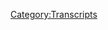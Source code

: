 {{DEFAULTSORT:
    #_TRANSCRIPT_0151:April 16, 2018
}}{{Transcript
    | title         = [[151: April 16, 2018]]
    | caption       = [https://knowledgefight.libsyn.com/knowledge-fight-april-16-2018 Listen to this episode on Libsyn]
    | episodeNumber = [[151: April 16, 2018|151]]
    | length        = 01:22:14
}}

{{MessageBox
    | header     = Warning: Bot Generated Content
    | text       = This transcript was automatically generated by transcription software and likely contains many mistakes and misattributions. Please check the audio for definitive quotes, attribution, and context.
    | image      = N3yvass4myg91.webp
    | imagewidth = 50px
    | id         = warning
}}

{{TranscriptBlock
    | name      = Unknown Speaker
    | timestamp = 00:00:00.000
    | text      = Andy in Kansas, you're on the air, thanks for holding.
}}

{{TranscriptBlock
    | name      = Unknown Speaker
    | timestamp = 00:00:04.080
    | text      = Hello Alex, I'm a first time caller, I'm a huge fan, I love your work.
}}

{{TranscriptBlock
    | name      = Unknown Speaker
    | timestamp = 00:00:07.280
    | text      = I love you.
}}

{{TranscriptBlock
    | name      = Unknown Speaker
    | timestamp = 00:00:07.780
    | text      = Hey everybody, welcome back to Knowledge Fight, I'm Dan.
}}

{{TranscriptBlock
    | name      = Unknown Speaker
    | timestamp = 00:00:10.240
    | text      = I'm Jarden!
}}

{{TranscriptBlock
    | name      = Unknown Speaker
    | timestamp = 00:00:10.960
    | text      = We're a couple dudes, like to sit around, drink novelty beverages, and talk a little bit about Alex Jones.
}}

{{TranscriptBlock
    | name      = Unknown Speaker
    | timestamp = 00:00:15.039
    | text      = Indeed we are, Dan... Dan?
}}

{{TranscriptBlock
    | name      = Unknown Speaker
    | timestamp = 00:00:17.120
    | text      = How do you do?
}}

{{TranscriptBlock
    | name      = Unknown Speaker
    | timestamp = 00:00:18.160
    | text      = Dan.
}}

{{TranscriptBlock
    | name      = Unknown Speaker
    | timestamp = 00:00:18.640
    | text      = Yes sir.
}}

{{TranscriptBlock
    | name      = Unknown Speaker
    | timestamp = 00:00:19.199
    | text      = I, uh...
}}

{{TranscriptBlock
    | name      = Unknown Speaker
    | timestamp = 00:00:20.800
    | text      = Beard hair stuck in my mic. This is a disaster. Anyway, sorry, go ahead.
}}

{{TranscriptBlock
    | name      = Unknown Speaker
    | timestamp = 00:00:24.079
    | text      = You know a lot about beard hair stuck in my mic.
}}

{{TranscriptBlock
    | name      = Unknown Speaker
    | timestamp = 00:00:25.519
    | text      = I do, you don't know much about it.
}}

{{TranscriptBlock
    | name      = Unknown Speaker
    | timestamp = 00:00:27.280
    | text      = Not anymore, not since I...
}}

{{TranscriptBlock
    | name      = Unknown Speaker
    | timestamp = 00:00:28.879
    | text      = You smooth five o'clock shadow looking motherfucker.
}}

{{TranscriptBlock
    | name      = Unknown Speaker
    | timestamp = 00:00:31.280
    | text      = Not since I sheared it off.
}}

{{TranscriptBlock
    | name      = Unknown Speaker
    | timestamp = 00:00:33.119
    | text      = Indeed, I also know a lot about Alex Jones.
}}

{{TranscriptBlock
    | name      = Unknown Speaker
    | timestamp = 00:00:35.039
    | text      = I don't know anything about Alex Jones.
}}

{{TranscriptBlock
    | name      = Unknown Speaker
    | timestamp = 00:00:36.000
    | text      = Hey, how's that?
}}

{{TranscriptBlock
    | name      = Unknown Speaker
    | timestamp = 00:00:36.880
    | text      = There we go.
}}

{{TranscriptBlock
    | name      = Unknown Speaker
    | timestamp = 00:00:37.439
    | text      = Um, guys, today we've got an interesting show for you.
}}

{{TranscriptBlock
    | name      = Unknown Speaker
    | timestamp = 00:00:40.240
    | text      = We're going to be going over Monday, April 16th, and the life of Alex Jones.
}}

{{TranscriptBlock
    | name      = Unknown Speaker
    | timestamp = 00:00:44.479
    | text      = But before we do that, we've got to give a shout out to a couple of our new donors.
}}

{{TranscriptBlock
    | name      = Unknown Speaker
    | timestamp = 00:00:47.920
    | text      = Oh shit!
}}

{{TranscriptBlock
    | name      = Unknown Speaker
    | timestamp = 00:00:48.640
    | text      = What's going on out there, Ian?
}}

{{TranscriptBlock
    | name      = Unknown Speaker
    | timestamp = 00:00:50.799
    | text      = I'm a policy wonk.
}}

{{TranscriptBlock
    | name      = Unknown Speaker
    | timestamp = 00:00:52.000
    | text      = Congratulations, I'm becoming a policy wonk.
}}

{{TranscriptBlock
    | name      = Unknown Speaker
    | timestamp = 00:00:54.159
    | text      = It's amazing to me that you've only won the few Oscars that you have, Mr. McKellen.
}}

{{TranscriptBlock
    | name      = Unknown Speaker
    | timestamp = 00:00:58.719
    | text      = Oh, okay, I thought you were going to...
}}

{{TranscriptBlock
    | name      = Unknown Speaker
    | timestamp = 00:01:00.240
    | text      = Has he won an Oscar?
}}

{{TranscriptBlock
    | name      = Unknown Speaker
    | timestamp = 00:01:01.520
    | text      = He has to have, right?
}}

{{TranscriptBlock
    | name      = Unknown Speaker
    | timestamp = 00:01:02.880
    | text      = Gotta feel like he has, but I bet he hasn't.
}}

{{TranscriptBlock
    | name      = Unknown Speaker
    | timestamp = 00:01:05.439
    | text      = He might not have.
}}

{{TranscriptBlock
    | name      = Unknown Speaker
    | timestamp = 00:01:06.239
    | text      = Could be one of those massive, lifelong snub jobs.
}}

{{TranscriptBlock
    | name      = Unknown Speaker
    | timestamp = 00:01:09.439
    | text      = Yeah, yeah, yeah.
}}

{{TranscriptBlock
    | name      = Unknown Speaker
    | timestamp = 00:01:10.159
    | text      = He'll wind up getting like, what is it, a career Oscar or whatever.
}}

{{TranscriptBlock
    | name      = Unknown Speaker
    | timestamp = 00:01:15.200
    | text      = Whatever Al Pacino got for the scent of a woman.
}}

{{TranscriptBlock
    | name      = Unknown Speaker
    | timestamp = 00:01:18.000
    | text      = I predict in the chat room that people are just like, he's won seven.
}}

{{TranscriptBlock
    | name      = Unknown Speaker
    | timestamp = 00:01:21.920
    | text      = You guys are idiots.
}}

{{TranscriptBlock
    | name      = Unknown Speaker
    | timestamp = 00:01:24.480
    | text      = I know Gandalf didn't win him an Oscar.
}}

{{TranscriptBlock
    | name      = Unknown Speaker
    | timestamp = 00:01:26.480
    | text      = Certainly didn't.
}}

{{TranscriptBlock
    | name      = Unknown Speaker
    | timestamp = 00:01:27.439
    | text      = But someone who does deserve an Oscar is our other donor.
}}

{{TranscriptBlock
    | name      = Unknown Speaker
    | timestamp = 00:01:29.680
    | text      = What's going on out there, Elizabeth?
}}

{{TranscriptBlock
    | name      = Unknown Speaker
    | timestamp = 00:01:31.680
    | text      = I'm a policy wonk.
}}

{{TranscriptBlock
    | name      = Unknown Speaker
    | timestamp = 00:01:32.799
    | text      = Thank you so much.
}}

{{TranscriptBlock
    | name      = Unknown Speaker
    | timestamp = 00:01:33.760
    | text      = Wonderful.
}}

{{TranscriptBlock
    | name      = Unknown Speaker
    | timestamp = 00:01:34.239
    | text      = Thank you very much, Elizabeth.
}}

{{TranscriptBlock
    | name      = Unknown Speaker
    | timestamp = 00:01:35.599
    | text      = If you would like to become a policy wonk...
}}

{{TranscriptBlock
    | name      = Unknown Speaker
    | timestamp = 00:01:36.480
    | text      = Elizabeth Hurley, you look amazing for your age.
}}

{{TranscriptBlock
    | name      = Unknown Speaker
    | timestamp = 00:01:39.359
    | text      = She does.
}}

{{TranscriptBlock
    | name      = Unknown Speaker
    | timestamp = 00:01:39.840
    | text      = You're gorgeous.
}}

{{TranscriptBlock
    | name      = Unknown Speaker
    | timestamp = 00:01:41.200
    | text      = Wonderful woman.
}}

{{TranscriptBlock
    | name      = Unknown Speaker
    | timestamp = 00:01:41.920
    | text      = With a nice little British accent.
}}

{{TranscriptBlock
    | name      = Unknown Speaker
    | timestamp = 00:01:43.599
    | text      = If you'd like to become a policy wonk too, you can do so by going to our website,
}}

{{TranscriptBlock
    | name      = Unknown Speaker
    | timestamp = 00:01:46.400
    | text      = knowledgefight.com, clicking the Sport the Show button.
}}

{{TranscriptBlock
    | name      = Unknown Speaker
    | timestamp = 00:01:48.400
    | text      = I'd like to say there's a number of people who donated since Alex Jones turned on Trump.
}}

{{TranscriptBlock
    | name      = Unknown Speaker
    | timestamp = 00:01:53.359
    | text      = And we appreciate it so much.
}}

{{TranscriptBlock
    | name      = Unknown Speaker
    | timestamp = 00:01:55.040
    | text      = He assumed they'll be canceling their donations immediately.
}}

{{TranscriptBlock
    | name      = Unknown Speaker
    | timestamp = 00:01:58.000
    | text      = I have no idea why that rallied the troops, but man, I appreciate it.
}}

{{TranscriptBlock
    | name      = Unknown Speaker
    | timestamp = 00:02:01.920
    | text      = We are shockingly close to like making this work for me.
}}

{{TranscriptBlock
    | name      = Unknown Speaker
    | timestamp = 00:02:07.760
    | text      = Like living wise.
}}

{{TranscriptBlock
    | name      = Unknown Speaker
    | timestamp = 00:02:08.960
    | text      = Really?
}}

{{TranscriptBlock
    | name      = Unknown Speaker
    | timestamp = 00:02:09.280
    | text      = Yeah, we are getting ever closer and everyone, I appreciate it so much.
}}

{{TranscriptBlock
    | name      = Unknown Speaker
    | timestamp = 00:02:13.120
    | text      = If you would like to donate, we would appreciate it.
}}

{{TranscriptBlock
    | name      = Unknown Speaker
    | timestamp = 00:02:15.599
    | text      = It goes towards survival.
}}

{{TranscriptBlock
    | name      = Unknown Speaker
    | timestamp = 00:02:17.439
    | text      = Yeah, it goes towards food.
}}

{{TranscriptBlock
    | name      = Unknown Speaker
    | timestamp = 00:02:19.599
    | text      = Yeah, more or less.
}}

{{TranscriptBlock
    | name      = Unknown Speaker
    | timestamp = 00:02:20.639
    | text      = And to a lesser extent, cigarettes.
}}

{{TranscriptBlock
    | name      = Unknown Speaker
    | timestamp = 00:02:22.639
    | text      = And rent.
}}

{{TranscriptBlock
    | name      = Unknown Speaker
    | timestamp = 00:02:23.360
    | text      = Yeah, that's a big one.
}}

{{TranscriptBlock
    | name      = Unknown Speaker
    | timestamp = 00:02:24.560
    | text      = So last we spoke, Jordan.
}}

{{TranscriptBlock
    | name      = Unknown Speaker
    | timestamp = 00:02:27.199
    | text      = Yes, last time.
}}

{{TranscriptBlock
    | name      = Unknown Speaker
    | timestamp = 00:02:29.280
    | text      = We did an emergency episode that came out on Saturday.
}}

{{TranscriptBlock
    | name      = Unknown Speaker
    | timestamp = 00:02:32.639
    | text      = And on that episode, we experienced Alex Jones telling Donald Trump that he is shit on his shoe.
}}

{{TranscriptBlock
    | name      = Unknown Speaker
    | timestamp = 00:02:38.479
    | text      = He is not as big a man as Alex Jones.
}}

{{TranscriptBlock
    | name      = Unknown Speaker
    | timestamp = 00:02:40.800
    | text      = Not just that, but he's got some shit up his dirty, hairy asshole.
}}

{{TranscriptBlock
    | name      = Unknown Speaker
    | timestamp = 00:02:44.240
    | text      = And it's ISIS.
}}

{{TranscriptBlock
    | name      = Unknown Speaker
    | timestamp = 00:02:44.960
    | text      = It's ISIS.
}}

{{TranscriptBlock
    | name      = Unknown Speaker
    | timestamp = 00:02:45.759
    | text      = Yeah.
}}

{{TranscriptBlock
    | name      = Unknown Speaker
    | timestamp = 00:02:48.000
    | text      = I believe so.
}}

{{TranscriptBlock
    | name      = Unknown Speaker
    | timestamp = 00:02:48.639
    | text      = The other choice quotes were fuck Trump and fuck everybody.
}}

{{TranscriptBlock
    | name      = Unknown Speaker
    | timestamp = 00:02:51.759
    | text      = Yeah, that's a good one.
}}

{{TranscriptBlock
    | name      = Unknown Speaker
    | timestamp = 00:02:52.800
    | text      = That's a good one.
}}

{{TranscriptBlock
    | name      = Unknown Speaker
    | timestamp = 00:02:53.840
    | text      = He was in a fucking piece of shit.
}}

{{TranscriptBlock
    | name      = Unknown Speaker
    | timestamp = 00:02:56.479
    | text      = Fucking fuck you.
}}

{{TranscriptBlock
    | name      = Unknown Speaker
    | timestamp = 00:02:57.759
    | text      = He was in a real bad state on Friday night.
}}

{{TranscriptBlock
    | name      = Unknown Speaker
    | timestamp = 00:03:00.080
    | text      = Let's check in how he's doing on Monday.
}}

{{TranscriptBlock
    | name      = Unknown Speaker
    | timestamp = 00:03:02.479
    | text      = I still back Trump.
}}

{{TranscriptBlock
    | name      = Unknown Speaker
    | timestamp = 00:03:04.800
    | text      = I just flipped out.
}}

{{TranscriptBlock
    | name      = Unknown Speaker
    | timestamp = 00:03:05.759
    | text      = I'm all right.
}}

{{TranscriptBlock
    | name      = Unknown Speaker
    | timestamp = 00:03:06.879
    | text      = Okay.
}}

{{TranscriptBlock
    | name      = Unknown Speaker
    | timestamp = 00:03:14.159
    | text      = You're so fucking boring.
}}

{{TranscriptBlock
    | name      = Unknown Speaker
    | timestamp = 00:03:16.159
    | text      = This is so frustrating.
}}

{{TranscriptBlock
    | name      = Unknown Speaker
    | timestamp = 00:03:18.960
    | text      = You had ISIS up his dirty asshole.
}}

{{TranscriptBlock
    | name      = Unknown Speaker
    | timestamp = 00:03:22.560
    | text      = That's your job.
}}

{{TranscriptBlock
    | name      = Unknown Speaker
    | timestamp = 00:03:23.759
    | text      = Yeah.
}}

{{TranscriptBlock
    | name      = Unknown Speaker
    | timestamp = 00:03:24.159
    | text      = That's where you jump off.
}}

{{TranscriptBlock
    | name      = Unknown Speaker
    | timestamp = 00:03:26.479
    | text      = How do you go back to somebody with ISIS up their dirty asshole?
}}

{{TranscriptBlock
    | name      = Unknown Speaker
    | timestamp = 00:03:29.759
    | text      = Man, we were talking before the show and I told you that there was a reason why I've
}}

{{TranscriptBlock
    | name      = Unknown Speaker
    | timestamp = 00:03:34.000
    | text      = been down in the dumps and I didn't want to explain it to you until we got on air.
}}

{{TranscriptBlock
    | name      = Unknown Speaker
    | timestamp = 00:03:38.479
    | text      = This is fucking why.
}}

{{TranscriptBlock
    | name      = Unknown Speaker
    | timestamp = 00:03:39.919
    | text      = This is so lame.
}}

{{TranscriptBlock
    | name      = Unknown Speaker
    | timestamp = 00:03:41.439
    | text      = This is so lame.
}}

{{TranscriptBlock
    | name      = Unknown Speaker
    | timestamp = 00:03:42.719
    | text      = We had this possibility laying in front of us of like a complete narrative shift.
}}

{{TranscriptBlock
    | name      = Unknown Speaker
    | timestamp = 00:03:48.080
    | text      = Oh my God.
}}

{{TranscriptBlock
    | name      = Unknown Speaker
    | timestamp = 00:03:49.120
    | text      = The world was our oyster.
}}

{{TranscriptBlock
    | name      = Unknown Speaker
    | timestamp = 00:03:50.560
    | text      = After this year and a half of watching him just be a boot licking jerk, we could finally
}}

{{TranscriptBlock
    | name      = Unknown Speaker
    | timestamp = 00:03:55.520
    | text      = see, and I don't think that there, I look, I don't know.
}}

{{TranscriptBlock
    | name      = Unknown Speaker
    | timestamp = 00:03:58.319
    | text      = I've heard some people on a, in our Facebook group who were speculating of like a return
}}

{{TranscriptBlock
    | name      = Unknown Speaker
    | timestamp = 00:04:03.360
    | text      = to the Alex of the past.
}}

{{TranscriptBlock
    | name      = Unknown Speaker
    | timestamp = 00:04:04.960
    | text      = Let me be the first to tell you there is no redemption.
}}

{{TranscriptBlock
    | name      = Unknown Speaker
    | timestamp = 00:04:07.599
    | text      = There is no redemption story.
}}

{{TranscriptBlock
    | name      = Unknown Speaker
    | timestamp = 00:04:10.639
    | text      = I'm holding out hope for, but I want something different.
}}

{{TranscriptBlock
    | name      = Unknown Speaker
    | timestamp = 00:04:13.520
    | text      = I mean, he's still a white nationalist at the end of the day.
}}

{{TranscriptBlock
    | name      = Unknown Speaker
    | timestamp = 00:04:16.079
    | text      = Exactly.
}}

{{TranscriptBlock
    | name      = Unknown Speaker
    | timestamp = 00:04:16.579
    | text      = Trump is just not his white nationalists anymore or wasn't.
}}

{{TranscriptBlock
    | name      = Unknown Speaker
    | timestamp = 00:04:20.899
    | text      = Yeah.
}}

{{TranscriptBlock
    | name      = Unknown Speaker
    | timestamp = 00:04:21.399
    | text      = And now he is again.
}}

{{TranscriptBlock
    | name      = Unknown Speaker
    | timestamp = 00:04:23.459
    | text      = It's just pathetic.
}}

{{TranscriptBlock
    | name      = Unknown Speaker
    | timestamp = 00:04:24.339
    | text      = I wanted something different.
}}

{{TranscriptBlock
    | name      = Unknown Speaker
    | timestamp = 00:04:25.860
    | text      = I wanted a new flavor to experience instead of this, this shit on a shingle he's been
}}

{{TranscriptBlock
    | name      = Unknown Speaker
    | timestamp = 00:04:31.540
    | text      = feeding me for all this time.
}}

{{TranscriptBlock
    | name      = Unknown Speaker
    | timestamp = 00:04:33.300
    | text      = He had such an opportunity.
}}

{{TranscriptBlock
    | name      = Unknown Speaker
    | timestamp = 00:04:36.980
    | text      = It's so disappointing.
}}

{{TranscriptBlock
    | name      = Unknown Speaker
    | timestamp = 00:04:38.180
    | text      = It's so like, I, it's weird for me to say to a white nationalist garbage fucking Trump
}}

{{TranscriptBlock
    | name      = Unknown Speaker
    | timestamp = 00:04:47.939
    | text      = loving pile of shit that I'm disappointed in you.
}}

{{TranscriptBlock
    | name      = Unknown Speaker
    | timestamp = 00:04:52.500
    | text      = I'm pretty disappointed.
}}

{{TranscriptBlock
    | name      = Unknown Speaker
    | timestamp = 00:04:53.220
    | text      = But I'm pretty disappointed in you.
}}

{{TranscriptBlock
    | name      = Unknown Speaker
    | timestamp = 00:04:54.740
    | text      = And as much fun.
}}

{{TranscriptBlock
    | name      = Unknown Speaker
    | timestamp = 00:04:55.860
    | text      = I'm not mad.
}}

{{TranscriptBlock
    | name      = Unknown Speaker
    | timestamp = 00:04:56.980
    | text      = I'm disappointed in you child.
}}

{{TranscriptBlock
    | name      = Unknown Speaker
    | timestamp = 00:04:58.819
    | text      = As much fun as we had with the, like him freaking out, drunkenly on air.
}}

{{TranscriptBlock
    | name      = Unknown Speaker
    | timestamp = 00:05:04.980
    | text      = I still, I still thought it was petulant and stupid.
}}

{{TranscriptBlock
    | name      = Unknown Speaker
    | timestamp = 00:05:08.100
    | text      = Of course.
}}

{{TranscriptBlock
    | name      = Unknown Speaker
    | timestamp = 00:05:08.500
    | text      = But at the same time, you're like, Hey, come on, dude.
}}

{{TranscriptBlock
    | name      = Unknown Speaker
    | timestamp = 00:05:11.779
    | text      = I ride this momentum.
}}

{{TranscriptBlock
    | name      = Unknown Speaker
    | timestamp = 00:05:13.620
    | text      = I know.
}}

{{TranscriptBlock
    | name      = Unknown Speaker
    | timestamp = 00:05:14.339
    | text      = Ride it.
}}

{{TranscriptBlock
    | name      = Unknown Speaker
    | timestamp = 00:05:15.060
    | text      = It would have been awesome.
}}

{{TranscriptBlock
    | name      = Unknown Speaker
    | timestamp = 00:05:16.259
    | text      = You know what though?
}}

{{TranscriptBlock
    | name      = Unknown Speaker
    | timestamp = 00:05:17.379
    | text      = I don't know.
}}

{{TranscriptBlock
    | name      = Unknown Speaker
    | timestamp = 00:05:17.939
    | text      = I can't figure out exactly what the situation is.
}}

{{TranscriptBlock
    | name      = Unknown Speaker
    | timestamp = 00:05:20.660
    | text      = Cause Roger Stone's not on this episode.
}}

{{TranscriptBlock
    | name      = Unknown Speaker
    | timestamp = 00:05:22.980
    | text      = And I don't know.
}}

{{TranscriptBlock
    | name      = Unknown Speaker
    | timestamp = 00:05:23.620
    | text      = I don't know if he like got a call from him or something.
}}

{{TranscriptBlock
    | name      = Unknown Speaker
    | timestamp = 00:05:26.180
    | text      = Money, money, money.
}}

{{TranscriptBlock
    | name      = Unknown Speaker
    | timestamp = 00:05:27.699
    | text      = His money backers were like, uh, no.
}}

{{TranscriptBlock
    | name      = Unknown Speaker
    | timestamp = 00:05:31.540
    | text      = I think it's not, I think, I think that he's still holding out some, like, you saw what
}}

{{TranscriptBlock
    | name      = Unknown Speaker
    | timestamp = 00:05:36.819
    | text      = I could do there.
}}

{{TranscriptBlock
    | name      = Unknown Speaker
    | timestamp = 00:05:38.259
    | text      = Right.
}}

{{TranscriptBlock
    | name      = Unknown Speaker
    | timestamp = 00:05:38.579
    | text      = And I can do that again.
}}

{{TranscriptBlock
    | name      = Unknown Speaker
    | timestamp = 00:05:40.019
    | text      = Right.
}}

{{TranscriptBlock
    | name      = Unknown Speaker
    | timestamp = 00:05:40.420
    | text      = All it takes is a little bit of Jack and I'm going to be, I'm going to do that to you again.
}}

{{TranscriptBlock
    | name      = Unknown Speaker
    | timestamp = 00:05:45.459
    | text      = Cause it's like a lot of the coverage of it was like, how stupid is Trump?
}}

{{TranscriptBlock
    | name      = Unknown Speaker
    | timestamp = 00:05:48.980
    | text      = He's lost Alex Jones.
}}

{{TranscriptBlock
    | name      = Unknown Speaker
    | timestamp = 00:05:50.819
    | text      = Right.
}}

{{TranscriptBlock
    | name      = Unknown Speaker
    | timestamp = 00:05:51.220
    | text      = You know, that sort of thing.
}}

{{TranscriptBlock
    | name      = Unknown Speaker
    | timestamp = 00:05:52.339
    | text      = Yeah.
}}

{{TranscriptBlock
    | name      = Unknown Speaker
    | timestamp = 00:05:52.819
    | text      = So Trump took a little bit of a hit, I think.
}}

{{TranscriptBlock
    | name      = Unknown Speaker
    | timestamp = 00:05:55.300
    | text      = No, he didn't.
}}

{{TranscriptBlock
    | name      = Unknown Speaker
    | timestamp = 00:05:55.860
    | text      = Wow.
}}

{{TranscriptBlock
    | name      = Unknown Speaker
    | timestamp = 00:05:56.339
    | text      = He still doesn't know who Alex Jones is.
}}

{{TranscriptBlock
    | name      = Unknown Speaker
    | timestamp = 00:05:58.500
    | text      = I think in the online world, he took a little bit of a hit and he probably, I think that
}}

{{TranscriptBlock
    | name      = Unknown Speaker
    | timestamp = 00:06:02.740
    | text      = there was a possible, I don't know.
}}

{{TranscriptBlock
    | name      = Unknown Speaker
    | timestamp = 00:06:04.019
    | text      = You're right.
}}

{{TranscriptBlock
    | name      = Unknown Speaker
    | timestamp = 00:06:04.819
    | text      = What am I fucking talking about?
}}

{{TranscriptBlock
    | name      = Unknown Speaker
    | timestamp = 00:06:05.779
    | text      = Trump has no idea who Alex Jones is.
}}

{{TranscriptBlock
    | name      = Unknown Speaker
    | timestamp = 00:06:07.860
    | text      = The only person who took a hit from that was Alex.
}}

{{TranscriptBlock
    | name      = Unknown Speaker
    | timestamp = 00:06:09.860
    | text      = Cause he realized, Oh shit, no one else likes me anymore.
}}

{{TranscriptBlock
    | name      = Unknown Speaker
    | timestamp = 00:06:12.660
    | text      = Except for Trump fans.
}}

{{TranscriptBlock
    | name      = Unknown Speaker
    | timestamp = 00:06:13.779
    | text      = Right.
}}

{{TranscriptBlock
    | name      = Unknown Speaker
    | timestamp = 00:06:14.100
    | text      = What am I going to do?
}}

{{TranscriptBlock
    | name      = Unknown Speaker
    | timestamp = 00:06:15.220
    | text      = Right.
}}

{{TranscriptBlock
    | name      = Unknown Speaker
    | timestamp = 00:06:15.860
    | text      = He's the best I've got.
}}

{{TranscriptBlock
    | name      = Unknown Speaker
    | timestamp = 00:06:17.459
    | text      = Rand Paul is not electable.
}}

{{TranscriptBlock
    | name      = Unknown Speaker
    | timestamp = 00:06:19.220
    | text      = Even if you went back to him, Ted Cruz is a disaster.
}}

{{TranscriptBlock
    | name      = Unknown Speaker
    | timestamp = 00:06:22.579
    | text      = You can't go back to him.
}}

{{TranscriptBlock
    | name      = Unknown Speaker
    | timestamp = 00:06:23.699
    | text      = He's the Zodiac killer.
}}

{{TranscriptBlock
    | name      = Unknown Speaker
    | timestamp = 00:06:24.579
    | text      = There's literally nobody else on the global scene that Alex could shift and be behind.
}}

{{TranscriptBlock
    | name      = Unknown Speaker
    | timestamp = 00:06:29.540
    | text      = All he could do is go solo again.
}}

{{TranscriptBlock
    | name      = Unknown Speaker
    | timestamp = 00:06:31.779
    | text      = Like he had for, for a long time.
}}

{{TranscriptBlock
    | name      = Unknown Speaker
    | timestamp = 00:06:33.860
    | text      = Right.
}}

{{TranscriptBlock
    | name      = Unknown Speaker
    | timestamp = 00:06:34.180
    | text      = When he was poorer.
}}

{{TranscriptBlock
    | name      = Unknown Speaker
    | timestamp = 00:06:35.779
    | text      = Exactly.
}}

{{TranscriptBlock
    | name      = Unknown Speaker
    | timestamp = 00:06:36.500
    | text      = Money.
}}

{{TranscriptBlock
    | name      = Unknown Speaker
    | timestamp = 00:06:36.899
    | text      = Exactly.
}}

{{TranscriptBlock
    | name      = Unknown Speaker
    | timestamp = 00:06:37.459
    | text      = Money.
}}

{{TranscriptBlock
    | name      = Unknown Speaker
    | timestamp = 00:06:37.939
    | text      = All of that fan base.
}}

{{TranscriptBlock
    | name      = Unknown Speaker
    | timestamp = 00:06:38.980
    | text      = MONEY!
}}

{{TranscriptBlock
    | name      = Unknown Speaker
    | timestamp = 00:06:40.019
    | text      = All that fan base would go away with him.
}}

{{TranscriptBlock
    | name      = Unknown Speaker
    | timestamp = 00:06:42.019
    | text      = But I do think here, here's what's interesting.
}}

{{TranscriptBlock
    | name      = Unknown Speaker
    | timestamp = 00:06:43.939
    | text      = Yes.
}}

{{TranscriptBlock
    | name      = Unknown Speaker
    | timestamp = 00:06:44.259
    | text      = He is back more or less being like.
}}

{{TranscriptBlock
    | name      = Unknown Speaker
    | timestamp = 00:06:46.660
    | text      = In the saddle again.
}}

{{TranscriptBlock
    | name      = Unknown Speaker
    | timestamp = 00:06:48.420
    | text      = He's going to ride.
}}

{{TranscriptBlock
    | name      = Unknown Speaker
    | timestamp = 00:06:50.819
    | text      = I do think that he's, he's cucked himself out a little bit by, by going back.
}}

{{TranscriptBlock
    | name      = Unknown Speaker
    | timestamp = 00:06:58.980
    | text      = But he's also, I think everyone who doesn't actually listen to Alex Jones's show
}}

{{TranscriptBlock
    | name      = Unknown Speaker
    | timestamp = 00:07:03.779
    | text      = is missing out on the larger narrative.
}}

{{TranscriptBlock
    | name      = Unknown Speaker
    | timestamp = 00:07:06.259
    | text      = And that is, I think Alex Jones is about to lose his goddamn mind and turn this into an
}}

{{TranscriptBlock
    | name      = Unknown Speaker
    | timestamp = 00:07:11.060
    | text      = actual cult.
}}

{{TranscriptBlock
    | name      = Unknown Speaker
    | timestamp = 00:07:12.259
    | text      = Yeah.
}}

{{TranscriptBlock
    | name      = Unknown Speaker
    | timestamp = 00:07:12.579
    | text      = Like he's, he's gone so close to towing the line of Info Wars being a cult.
}}

{{TranscriptBlock
    | name      = Unknown Speaker
    | timestamp = 00:07:18.740
    | text      = And listen to this first clip.
}}

{{TranscriptBlock
    | name      = Unknown Speaker
    | timestamp = 00:07:20.899
    | text      = I think it's the introduction of like, things are, things are not good.
}}

{{TranscriptBlock
    | name      = Unknown Speaker
    | timestamp = 00:07:25.459
    | text      = Most children out there can't even hold conversations.
}}

{{TranscriptBlock
    | name      = Unknown Speaker
    | timestamp = 00:07:28.100
    | text      = I mean, society is collapsing, ladies and gentlemen, and it's going to get a lot worse.
}}

{{TranscriptBlock
    | name      = Unknown Speaker
    | timestamp = 00:07:34.500
    | text      = We need rehabs from cell phones.
}}

{{TranscriptBlock
    | name      = Unknown Speaker
    | timestamp = 00:07:36.339
    | text      = We need rehabs from internet.
}}

{{TranscriptBlock
    | name      = Unknown Speaker
    | timestamp = 00:07:37.620
    | text      = We need rehabs from television.
}}

{{TranscriptBlock
    | name      = Unknown Speaker
    | timestamp = 00:07:38.980
    | text      = We need rehabs from the culture.
}}

{{TranscriptBlock
    | name      = Unknown Speaker
    | timestamp = 00:07:41.860
    | text      = I'm telling you, if I had the money, I'd set up resorts with no TV, no radio, no newspapers,
}}

{{TranscriptBlock
    | name      = Unknown Speaker
    | timestamp = 00:07:47.860
    | text      = no telephones.
}}

{{TranscriptBlock
    | name      = Unknown Speaker
    | timestamp = 00:07:49.779
    | text      = And with, you know, golf and Frisbee and swimming pools and volleyball and hiking.
}}

{{TranscriptBlock
    | name      = Unknown Speaker
    | timestamp = 00:07:55.699
    | text      = I sleep with underage girls.
}}

{{TranscriptBlock
    | name      = Unknown Speaker
    | timestamp = 00:07:56.899
    | text      = Biggest kids in the world.
}}

{{TranscriptBlock
    | name      = Unknown Speaker
    | timestamp = 00:07:59.620
    | text      = That's what people need.
}}

{{TranscriptBlock
    | name      = Unknown Speaker
    | timestamp = 00:08:00.899
    | text      = I know they've got some of these people where people forest bathe and they bought these
}}

{{TranscriptBlock
    | name      = Unknown Speaker
    | timestamp = 00:08:04.339
    | text      = little places to stay in these little cabins.
}}

{{TranscriptBlock
    | name      = Unknown Speaker
    | timestamp = 00:08:06.420
    | text      = It's gotta happen, folks.
}}

{{TranscriptBlock
    | name      = Unknown Speaker
    | timestamp = 00:08:07.620
    | text      = We are dying.
}}

{{TranscriptBlock
    | name      = Unknown Speaker
    | timestamp = 00:08:09.779
    | text      = Well, I mean, did he get one of the Beach Boys to help him out?
}}

{{TranscriptBlock
    | name      = Unknown Speaker
    | timestamp = 00:08:12.819
    | text      = Is he living with one of that guys?
}}

{{TranscriptBlock
    | name      = Unknown Speaker
    | timestamp = 00:08:14.339
    | text      = Like legitimately, how quick would that turn dark?
}}

{{TranscriptBlock
    | name      = Unknown Speaker
    | timestamp = 00:08:17.939
    | text      = Oh, Alex Jones running a series of communes where you're not allowed to watch TV.
}}

{{TranscriptBlock
    | name      = Unknown Speaker
    | timestamp = 00:08:25.060
    | text      = You can't have access to the outside world.
}}

{{TranscriptBlock
    | name      = Unknown Speaker
    | timestamp = 00:08:27.060
    | text      = No phones.
}}

{{TranscriptBlock
    | name      = Unknown Speaker
    | timestamp = 00:08:27.939
    | text      = Right.
}}

{{TranscriptBlock
    | name      = Unknown Speaker
    | timestamp = 00:08:28.420
    | text      = All we do is go swim.
}}

{{TranscriptBlock
    | name      = Unknown Speaker
    | timestamp = 00:08:29.860
    | text      = He's essentially talking about Dr. Kellogg.
}}

{{TranscriptBlock
    | name      = Unknown Speaker
    | timestamp = 00:08:32.500
    | text      = Yeah.
}}

{{TranscriptBlock
    | name      = Unknown Speaker
    | timestamp = 00:08:32.820
    | text      = Like, we're gonna go swim.
}}

{{TranscriptBlock
    | name      = Unknown Speaker
    | timestamp = 00:08:35.379
    | text      = You get two enemas a day.
}}

{{TranscriptBlock
    | name      = Unknown Speaker
    | timestamp = 00:08:37.379
    | text      = All we eat is this bullshit.
}}

{{TranscriptBlock
    | name      = Unknown Speaker
    | timestamp = 00:08:39.299
    | text      = Yeah, he might as well be.
}}

{{TranscriptBlock
    | name      = Unknown Speaker
    | timestamp = 00:08:40.419
    | text      = Like, this is like, I think, and this isn't the only time he brings up these sorts of
}}

{{TranscriptBlock
    | name      = Unknown Speaker
    | timestamp = 00:08:46.500
    | text      = weird fantasies.
}}

{{TranscriptBlock
    | name      = Unknown Speaker
    | timestamp = 00:08:47.620
    | text      = And now granted, in the Secret of 2017 episode that we listened to, he did start crying and
}}

{{TranscriptBlock
    | name      = Unknown Speaker
    | timestamp = 00:08:52.259
    | text      = talking about how we all belong on farmhouses.
}}

{{TranscriptBlock
    | name      = Unknown Speaker
    | timestamp = 00:08:54.500
    | text      = Yes.
}}

{{TranscriptBlock
    | name      = Unknown Speaker
    | timestamp = 00:08:54.820
    | text      = So that sort of thing is inside his consciousness already.
}}

{{TranscriptBlock
    | name      = Unknown Speaker
    | timestamp = 00:08:57.860
    | text      = But this is a different wrinkle to it because he's saying, I don't even think no matter
}}

{{TranscriptBlock
    | name      = Unknown Speaker
    | timestamp = 00:09:02.580
    | text      = what you do, you can make it in this world.
}}

{{TranscriptBlock
    | name      = Unknown Speaker
    | timestamp = 00:09:05.700
    | text      = I think we got to go to the woods or whatever, and it's going to get worse.
}}

{{TranscriptBlock
    | name      = Unknown Speaker
    | timestamp = 00:09:09.940
    | text      = And I am the Unabomber.
}}

{{TranscriptBlock
    | name      = Unknown Speaker
    | timestamp = 00:09:11.860
    | text      = They got the wrong guy.
}}

{{TranscriptBlock
    | name      = Unknown Speaker
    | timestamp = 00:09:13.620
    | text      = It's me.
}}

{{TranscriptBlock
    | name      = Unknown Speaker
    | timestamp = 00:09:14.340
    | text      = That's why Unabomber.
}}

{{TranscriptBlock
    | name      = Unknown Speaker
    | timestamp = 00:09:16.100
    | text      = Check out my manifesto.
}}

{{TranscriptBlock
    | name      = Unknown Speaker
    | timestamp = 00:09:17.299
    | text      = That's why Alex thinks that the only thing in that Bill Joy article, why the future doesn't
}}

{{TranscriptBlock
    | name      = Unknown Speaker
    | timestamp = 00:09:20.740
    | text      = need us, is the Unabomber quote because he's so proud of it.
}}

{{TranscriptBlock
    | name      = Unknown Speaker
    | timestamp = 00:09:24.100
    | text      = Yeah.
}}

{{TranscriptBlock
    | name      = Unknown Speaker
    | timestamp = 00:09:25.220
    | text      = Hey, I fucking wrote that.
}}

{{TranscriptBlock
    | name      = Unknown Speaker
    | timestamp = 00:09:27.379
    | text      = No, there's no way he could be the Unabomber.
}}

{{TranscriptBlock
    | name      = Unknown Speaker
    | timestamp = 00:09:29.059
    | text      = That was eloquently written.
}}

{{TranscriptBlock
    | name      = Unknown Speaker
    | timestamp = 00:09:30.419
    | text      = Yeah, Alex is illiterate.
}}

{{TranscriptBlock
    | name      = Unknown Speaker
    | timestamp = 00:09:32.019
    | text      = So at this point, you know, we've got this, like, we've got to go to the woods kind of
}}

{{TranscriptBlock
    | name      = Unknown Speaker
    | timestamp = 00:09:36.259
    | text      = narrative beginning, which is not great, but we got to go to the woods.
}}

{{TranscriptBlock
    | name      = Unknown Speaker
    | timestamp = 00:09:41.779
    | text      = And I don't disagree.
}}

{{TranscriptBlock
    | name      = Unknown Speaker
    | timestamp = 00:09:43.139
    | text      = I feel that way sometimes.
}}

{{TranscriptBlock
    | name      = Unknown Speaker
    | timestamp = 00:09:44.580
    | text      = No, I totally get it.
}}

{{TranscriptBlock
    | name      = Unknown Speaker
    | timestamp = 00:09:45.940
    | text      = I just don't want to commune.
}}

{{TranscriptBlock
    | name      = Unknown Speaker
    | timestamp = 00:09:46.980
    | text      = I want to be alone in the woods on a cult.
}}

{{TranscriptBlock
    | name      = Unknown Speaker
    | timestamp = 00:09:49.220
    | text      = Could you also get a good, could you get a good massage at Alex Jones's resort?
}}

{{TranscriptBlock
    | name      = Unknown Speaker
    | timestamp = 00:09:56.500
    | text      = Probably.
}}

{{TranscriptBlock
    | name      = Unknown Speaker
    | timestamp = 00:09:57.059
    | text      = Let me tell you, I've only got one massage in my life and I'll say I'm not for them.
}}

{{TranscriptBlock
    | name      = Unknown Speaker
    | timestamp = 00:10:00.740
    | text      = Yeah, I've never, never gotten one.
}}

{{TranscriptBlock
    | name      = Unknown Speaker
    | timestamp = 00:10:03.700
    | text      = I had one time I threw out my back and at the time I was a member of a gym.
}}

{{TranscriptBlock
    | name      = Unknown Speaker
    | timestamp = 00:10:08.179
    | text      = I had a masseuse there.
}}

{{TranscriptBlock
    | name      = Unknown Speaker
    | timestamp = 00:10:09.539
    | text      = Okay.
}}

{{TranscriptBlock
    | name      = Unknown Speaker
    | timestamp = 00:10:09.779
    | text      = And so I went and got a massage and it was, it was a comedy of errors.
}}

{{TranscriptBlock
    | name      = Unknown Speaker
    | timestamp = 00:10:14.500
    | text      = It was just, I was coming in as like a 32 year old dude.
}}

{{TranscriptBlock
    | name      = Unknown Speaker
    | timestamp = 00:10:18.659
    | text      = I'd never gotten a massage before.
}}

{{TranscriptBlock
    | name      = Unknown Speaker
    | timestamp = 00:10:19.860
    | text      = So this was last year?
}}

{{TranscriptBlock
    | name      = Unknown Speaker
    | timestamp = 00:10:21.940
    | text      = Like two years ago.
}}

{{TranscriptBlock
    | name      = Unknown Speaker
    | timestamp = 00:10:22.740
    | text      = Okay.
}}

{{TranscriptBlock
    | name      = Unknown Speaker
    | timestamp = 00:10:23.220
    | text      = I didn't know what protocol was or anything.
}}

{{TranscriptBlock
    | name      = Unknown Speaker
    | timestamp = 00:10:25.539
    | text      = Like I didn't, should I get naked?
}}

{{TranscriptBlock
    | name      = Unknown Speaker
    | timestamp = 00:10:26.980
    | text      = Right.
}}

{{TranscriptBlock
    | name      = Unknown Speaker
    | timestamp = 00:10:27.700
    | text      = What do I do?
}}

{{TranscriptBlock
    | name      = Unknown Speaker
    | timestamp = 00:10:28.500
    | text      = Do I jump in?
}}

{{TranscriptBlock
    | name      = Unknown Speaker
    | timestamp = 00:10:29.539
    | text      = Do we, do we talk a little bit first?
}}

{{TranscriptBlock
    | name      = Unknown Speaker
    | timestamp = 00:10:31.779
    | text      = How do I tip?
}}

{{TranscriptBlock
    | name      = Unknown Speaker
    | timestamp = 00:10:32.740
    | text      = Uh, well, you know, like all of that, all the form with the tip.
}}

{{TranscriptBlock
    | name      = Unknown Speaker
    | timestamp = 00:10:36.019
    | text      = All right.
}}

{{TranscriptBlock
    | name      = Unknown Speaker
    | timestamp = 00:10:36.340
    | text      = Hey, it was all just so weird.
}}

{{TranscriptBlock
    | name      = Unknown Speaker
    | timestamp = 00:10:38.419
    | text      = Um, anyway, uh, speaking of weird things, the other thing Alex Jones needs to do is
}}

{{TranscriptBlock
    | name      = Unknown Speaker
    | timestamp = 00:10:43.139
    | text      = like, I got to go back to my bread and butter.
}}

{{TranscriptBlock
    | name      = Unknown Speaker
    | timestamp = 00:10:45.460
    | text      = I got to go back to what made me.
}}

{{TranscriptBlock
    | name      = Unknown Speaker
    | timestamp = 00:10:47.139
    | text      = And that is chimeras.
}}

{{TranscriptBlock
    | name      = Unknown Speaker
    | timestamp = 00:10:49.700
    | text      = Suddenly you can go have a new humanoid made, grown in a tank.
}}

{{TranscriptBlock
    | name      = Unknown Speaker
    | timestamp = 00:10:56.419
    | text      = They'll say, oh, it's proprietary.
}}

{{TranscriptBlock
    | name      = Unknown Speaker
    | timestamp = 00:10:57.700
    | text      = You can't see it.
}}

{{TranscriptBlock
    | name      = Unknown Speaker
    | timestamp = 00:10:58.980
    | text      = The tank is a brainless cow, and this is classified, but I'm going to, I got this
}}

{{TranscriptBlock
    | name      = Unknown Speaker
    | timestamp = 00:11:07.059
    | text      = from classified sources.
}}

{{TranscriptBlock
    | name      = Unknown Speaker
    | timestamp = 00:11:08.179
    | text      = Most of this is already public, but they have brainless cows.
}}

{{TranscriptBlock
    | name      = Unknown Speaker
    | timestamp = 00:11:11.539
    | text      = All they have is a brainstem so that they quote, don't go through any pain.
}}

{{TranscriptBlock
    | name      = Unknown Speaker
    | timestamp = 00:11:15.779
    | text      = That's called the tank.
}}

{{TranscriptBlock
    | name      = Unknown Speaker
    | timestamp = 00:11:16.899
    | text      = And it's all in an enclosure.
}}

{{TranscriptBlock
    | name      = Unknown Speaker
    | timestamp = 00:11:18.580
    | text      = And then the tanks grow.
}}

{{TranscriptBlock
    | name      = Unknown Speaker
    | timestamp = 00:11:19.700
    | text      = The humanoids believe they're called the humanoids case.
}}

{{TranscriptBlock
    | name      = Unknown Speaker
    | timestamp = 00:11:25.059
    | text      = Who are all the Frank Herbert fan.
}}

{{TranscriptBlock
    | name      = Unknown Speaker
    | timestamp = 00:11:28.019
    | text      = And by the way, that's in all the literature, but the part about science fiction, they
}}

{{TranscriptBlock
    | name      = Unknown Speaker
    | timestamp = 00:11:33.059
    | text      = admit they're growing them in God, the new thing is they're going to call them tanks.
}}

{{TranscriptBlock
    | name      = Unknown Speaker
    | timestamp = 00:11:36.899
    | text      = So, so no one even tells you that there's a cow in there doing this.
}}

{{TranscriptBlock
    | name      = Unknown Speaker
    | timestamp = 00:11:40.179
    | text      = Okay.
}}

{{TranscriptBlock
    | name      = Unknown Speaker
    | timestamp = 00:11:40.899
    | text      = All right, Alex.
}}

{{TranscriptBlock
    | name      = Unknown Speaker
    | timestamp = 00:11:41.539
    | text      = Yeah, that's there.
}}

{{TranscriptBlock
    | name      = Unknown Speaker
    | timestamp = 00:11:43.620
    | text      = Yeah, that's literally, that's literally dune.
}}

{{TranscriptBlock
    | name      = Unknown Speaker
    | timestamp = 00:11:46.340
    | text      = He's just describing dune.
}}

{{TranscriptBlock
    | name      = Unknown Speaker
    | timestamp = 00:11:47.700
    | text      = He just read dune.
}}

{{TranscriptBlock
    | name      = Unknown Speaker
    | timestamp = 00:11:49.139
    | text      = This is one of my like least favorite things about Alex Jones is the, like, this is classified.
}}

{{TranscriptBlock
    | name      = Unknown Speaker
    | timestamp = 00:11:54.500
    | text      = That sort of thing.
}}

{{TranscriptBlock
    | name      = Unknown Speaker
    | timestamp = 00:11:56.019
    | text      = Well, now, now I can't look into this, but I can tell you that everything that is on
}}

{{TranscriptBlock
    | name      = Unknown Speaker
    | timestamp = 00:12:01.539
    | text      = the record about chimeras and you're like growing organs inside pigs and stuff like
}}

{{TranscriptBlock
    | name      = Unknown Speaker
    | timestamp = 00:12:06.100
    | text      = that does not involve brainless animal tanks.
}}

{{TranscriptBlock
    | name      = Unknown Speaker
    | timestamp = 00:12:10.419
    | text      = Well, now let me ask you a question slightly unrealistic.
}}

{{TranscriptBlock
    | name      = Unknown Speaker
    | timestamp = 00:12:14.019
    | text      = Let me ask you a question.
}}

{{TranscriptBlock
    | name      = Unknown Speaker
    | timestamp = 00:12:15.299
    | text      = Yeah.
}}

{{TranscriptBlock
    | name      = Unknown Speaker
    | timestamp = 00:12:16.419
    | text      = Is he really just kind of insulting like, like women?
}}

{{TranscriptBlock
    | name      = Unknown Speaker
    | timestamp = 00:12:22.179
    | text      = Was it, is cow like a euphemism?
}}

{{TranscriptBlock
    | name      = Unknown Speaker
    | timestamp = 00:12:25.299
    | text      = No, no, he's talking literal cows.
}}

{{TranscriptBlock
    | name      = Unknown Speaker
    | timestamp = 00:12:27.460
    | text      = Literal cows?
}}

{{TranscriptBlock
    | name      = Unknown Speaker
    | timestamp = 00:12:28.100
    | text      = Literal brainless cows.
}}

{{TranscriptBlock
    | name      = Unknown Speaker
    | timestamp = 00:12:29.539
    | text      = How could you grow a humanoid in a brainless cow?
}}

{{TranscriptBlock
    | name      = Unknown Speaker
    | timestamp = 00:12:31.860
    | text      = You put them in there.
}}

{{TranscriptBlock
    | name      = Unknown Speaker
    | timestamp = 00:12:35.700
    | text      = That's it?
}}

{{TranscriptBlock
    | name      = Unknown Speaker
    | timestamp = 00:12:36.580
    | text      = I don't know.
}}

{{TranscriptBlock
    | name      = Unknown Speaker
    | timestamp = 00:12:36.980
    | text      = It's classified.
}}

{{TranscriptBlock
    | name      = Unknown Speaker
    | timestamp = 00:12:37.620
    | text      = You just cram them in?
}}

{{TranscriptBlock
    | name      = Unknown Speaker
    | timestamp = 00:12:38.740
    | text      = I can't fucking look into it.
}}

{{TranscriptBlock
    | name      = Unknown Speaker
    | timestamp = 00:12:39.620
    | text      = It's classified.
}}

{{TranscriptBlock
    | name      = Unknown Speaker
    | timestamp = 00:12:40.340
    | text      = I don't know.
}}

{{TranscriptBlock
    | name      = Unknown Speaker
    | timestamp = 00:12:40.899
    | text      = Now I just have an image of a guy with like a, a little egg and he's just like, get in
}}

{{TranscriptBlock
    | name      = Unknown Speaker
    | timestamp = 00:12:45.620
    | text      = there, you piece of shit.
}}

{{TranscriptBlock
    | name      = Unknown Speaker
    | timestamp = 00:12:46.899
    | text      = Right.
}}

{{TranscriptBlock
    | name      = Unknown Speaker
    | timestamp = 00:12:47.139
    | text      = The science behind, uh, like growing organs in animals and stuff like that, that have,
}}

{{TranscriptBlock
    | name      = Unknown Speaker
    | timestamp = 00:12:51.700
    | text      = you know, slight human genes in them for the purposes of growing organs that could be
}}

{{TranscriptBlock
    | name      = Unknown Speaker
    | timestamp = 00:12:55.860
    | text      = transplanted into other people is really fascinating, but it's not that.
}}

{{TranscriptBlock
    | name      = Unknown Speaker
    | timestamp = 00:13:00.019
    | text      = It's not that.
}}

{{TranscriptBlock
    | name      = Unknown Speaker
    | timestamp = 00:13:02.659
    | text      = Um, if, no, it ain't.
}}

{{TranscriptBlock
    | name      = Unknown Speaker
    | timestamp = 00:13:04.259
    | text      = I will say if that is going on, that's troubling.
}}

{{TranscriptBlock
    | name      = Unknown Speaker
    | timestamp = 00:13:08.340
    | text      = Troubling if true.
}}

{{TranscriptBlock
    | name      = Unknown Speaker
    | timestamp = 00:13:09.779
    | text      = Um, I would like to see that classified information, Alex, cause I'm going to be honest.
}}

{{TranscriptBlock
    | name      = Unknown Speaker
    | timestamp = 00:13:14.740
    | text      = I would like to see that.
}}

{{TranscriptBlock
    | name      = Unknown Speaker
    | timestamp = 00:13:15.779
    | text      = So Alex is clearly also like, like we played in that intro clip.
}}

{{TranscriptBlock
    | name      = Unknown Speaker
    | timestamp = 00:13:19.620
    | text      = He's, he's waffling on Trump, but he, he, he speaks a little more on it in this, this
}}

{{TranscriptBlock
    | name      = Unknown Speaker
    | timestamp = 00:13:24.580
    | text      = next clip.
}}

{{TranscriptBlock
    | name      = Unknown Speaker
    | timestamp = 00:13:25.059
    | text      = Like where are his allegiances?
}}

{{TranscriptBlock
    | name      = Unknown Speaker
    | timestamp = 00:13:27.139
    | text      = I've wanted to support president Trump in that I know he's an anti-globalist.
}}

{{TranscriptBlock
    | name      = Unknown Speaker
    | timestamp = 00:13:31.539
    | text      = I know the globalists hate him.
}}

{{TranscriptBlock
    | name      = Unknown Speaker
    | timestamp = 00:13:33.220
    | text      = I know the power structure doesn't like him because he actually wants to be the president.
}}

{{TranscriptBlock
    | name      = Unknown Speaker
    | timestamp = 00:13:36.500
    | text      = Trump literally said, I am a globalist.
}}

{{TranscriptBlock
    | name      = Unknown Speaker
    | timestamp = 00:13:38.899
    | text      = Let me ask you a question, Dan.
}}

{{TranscriptBlock
    | name      = Unknown Speaker
    | timestamp = 00:13:41.139
    | text      = What also happened today in regards to Trump and quote unquote hating the globalist hating
}}

{{TranscriptBlock
    | name      = Unknown Speaker
    | timestamp = 00:13:49.700
    | text      = is this the TPP situation?
}}

{{TranscriptBlock
    | name      = Unknown Speaker
    | timestamp = 00:13:51.539
    | text      = No, it is that he paused all the sanctions on Russia.
}}

{{TranscriptBlock
    | name      = Unknown Speaker
    | timestamp = 00:13:56.980
    | text      = Oh yeah.
}}

{{TranscriptBlock
    | name      = Unknown Speaker
    | timestamp = 00:13:57.299
    | text      = There's that Nikki Haley announced the, uh, we're definitely going to be doing that.
}}

{{TranscriptBlock
    | name      = Unknown Speaker
    | timestamp = 00:14:00.820
    | text      = And Trump was like, nah, dude, we don't, we don't mess with Russia for any reason ever.
}}

{{TranscriptBlock
    | name      = Unknown Speaker
    | timestamp = 00:14:05.779
    | text      = Yeah.
}}

{{TranscriptBlock
    | name      = Unknown Speaker
    | timestamp = 00:14:05.940
    | text      = I read a article in the Hill about that and, uh, I'm willing to believe that Nikki Haley
}}

{{TranscriptBlock
    | name      = Unknown Speaker
    | timestamp = 00:14:11.139
    | text      = might've announced something prematurely.
}}

{{TranscriptBlock
    | name      = Unknown Speaker
    | timestamp = 00:14:13.379
    | text      = I'm willing to believe that possibility, but at the same time, why wouldn't you do that
}}

{{TranscriptBlock
    | name      = Unknown Speaker
    | timestamp = 00:14:18.019
    | text      = Trump?
}}

{{TranscriptBlock
    | name      = Unknown Speaker
    | timestamp = 00:14:19.139
    | text      = It's a good question.
}}

{{TranscriptBlock
    | name      = Unknown Speaker
    | timestamp = 00:14:20.019
    | text      = Uh, I don't know.
}}

{{TranscriptBlock
    | name      = Unknown Speaker
    | timestamp = 00:14:21.059
    | text      = It's, uh, it's weird.
}}

{{TranscriptBlock
    | name      = Unknown Speaker
    | timestamp = 00:14:23.139
    | text      = Anyway, Alex, uh, you know, Trump is anti-globalist though, though all of these things and, uh,
}}

{{TranscriptBlock
    | name      = Unknown Speaker
    | timestamp = 00:14:29.779
    | text      = him saying I'm a globalist.
}}

{{TranscriptBlock
    | name      = Unknown Speaker
    | timestamp = 00:14:31.220
    | text      = Yeah.
}}

{{TranscriptBlock
    | name      = Unknown Speaker
    | timestamp = 00:14:31.460
    | text      = But I know he's done some basic things that are good for the economy in the country.
}}

{{TranscriptBlock
    | name      = Unknown Speaker
    | timestamp = 00:14:37.779
    | text      = Like a bitch.
}}

{{TranscriptBlock
    | name      = Unknown Speaker
    | timestamp = 00:14:38.580
    | text      = But if he starts going sideways to their agenda, it's the global awakening to what's happening
}}

{{TranscriptBlock
    | name      = Unknown Speaker
    | timestamp = 00:14:44.580
    | text      = and nationalism and populism that I am loyal to, not Trump.
}}

{{TranscriptBlock
    | name      = Unknown Speaker
    | timestamp = 00:14:48.419
    | text      = And I'm not thinking Trump's even a bad guy.
}}

{{TranscriptBlock
    | name      = Unknown Speaker
    | timestamp = 00:14:51.139
    | text      = He's surrounded, he's being demonized, he's being persecuted, he's being lied about,
}}

{{TranscriptBlock
    | name      = Unknown Speaker
    | timestamp = 00:14:57.139
    | text      = he's being pressured.
}}

{{TranscriptBlock
    | name      = Unknown Speaker
    | timestamp = 00:14:58.019
    | text      = And there's the old trap of sir.
}}

{{TranscriptBlock
    | name      = Unknown Speaker
    | timestamp = 00:15:02.419
    | text      = Here's the intelligence.
}}

{{TranscriptBlock
    | name      = Unknown Speaker
    | timestamp = 00:15:03.299
    | text      = Okay.
}}

{{TranscriptBlock
    | name      = Unknown Speaker
    | timestamp = 00:15:03.620
    | text      = Bomb it.
}}

{{TranscriptBlock
    | name      = Unknown Speaker
    | timestamp = 00:15:04.259
    | text      = My approval rating will go up.
}}

{{TranscriptBlock
    | name      = Unknown Speaker
    | timestamp = 00:15:05.779
    | text      = That's not good.
}}

{{TranscriptBlock
    | name      = Unknown Speaker
    | timestamp = 00:15:07.460
    | text      = If your guy is that, uh, that's stupid.
}}

{{TranscriptBlock
    | name      = Unknown Speaker
    | timestamp = 00:15:10.500
    | text      = God damn it, Alex.
}}

{{TranscriptBlock
    | name      = Unknown Speaker
    | timestamp = 00:15:12.419
    | text      = You got it.
}}

{{TranscriptBlock
    | name      = Unknown Speaker
    | timestamp = 00:15:13.379
    | text      = Yeah.
}}

{{TranscriptBlock
    | name      = Unknown Speaker
    | timestamp = 00:15:13.779
    | text      = You figured that shit out.
}}

{{TranscriptBlock
    | name      = Unknown Speaker
    | timestamp = 00:15:15.700
    | text      = How are you so stupid on everything else?
}}

{{TranscriptBlock
    | name      = Unknown Speaker
    | timestamp = 00:15:17.779
    | text      = It makes perfect sense.
}}

{{TranscriptBlock
    | name      = Unknown Speaker
    | timestamp = 00:15:19.059
    | text      = That's exactly why he bombed shit.
}}

{{TranscriptBlock
    | name      = Unknown Speaker
    | timestamp = 00:15:20.899
    | text      = He's too busy thinking about these brainless cows.
}}

{{TranscriptBlock
    | name      = Unknown Speaker
    | timestamp = 00:15:23.379
    | text      = The last time he bombed something, Brian Williams sucked his dick.
}}

{{TranscriptBlock
    | name      = Unknown Speaker
    | timestamp = 00:15:27.620
    | text      = Yep.
}}

{{TranscriptBlock
    | name      = Unknown Speaker
    | timestamp = 00:15:28.179
    | text      = Yep.
}}

{{TranscriptBlock
    | name      = Unknown Speaker
    | timestamp = 00:15:28.500
    | text      = That's how it works.
}}

{{TranscriptBlock
    | name      = Unknown Speaker
    | timestamp = 00:15:29.700
    | text      = And now you can get that, uh, that, uh, you know, that going again, you can go for a second
}}

{{TranscriptBlock
    | name      = Unknown Speaker
    | timestamp = 00:15:34.659
    | text      = ride as it were.
}}

{{TranscriptBlock
    | name      = Unknown Speaker
    | timestamp = 00:15:36.820
    | text      = Um, and are everybody in government is, has always been a itching to kind of get some
}}

{{TranscriptBlock
    | name      = Unknown Speaker
    | timestamp = 00:15:42.419
    | text      = of that, get their rocks off with bombs and shit.
}}

{{TranscriptBlock
    | name      = Unknown Speaker
    | timestamp = 00:15:45.139
    | text      = So even, even shit Democrats are going to support it and they're going to be like, he's
}}

{{TranscriptBlock
    | name      = Unknown Speaker
    | timestamp = 00:15:49.539
    | text      = really tough on Syria and blah, blah, blah.
}}

{{TranscriptBlock
    | name      = Unknown Speaker
    | timestamp = 00:15:52.100
    | text      = While at the meeting at the same time doing fuck all.
}}

{{TranscriptBlock
    | name      = Unknown Speaker
    | timestamp = 00:15:55.299
    | text      = But now let's consider too, like what he's talking about there is he says, my, my allegiances
}}

{{TranscriptBlock
    | name      = Unknown Speaker
    | timestamp = 00:16:00.340
    | text      = and my loyalty lies with the populist nationalist movements around the world.
}}

{{TranscriptBlock
    | name      = Unknown Speaker
    | timestamp = 00:16:04.340
    | text      = Yeah.
}}

{{TranscriptBlock
    | name      = Unknown Speaker
    | timestamp = 00:16:04.740
    | text      = If we count those down on one hand, we got Putin, we got Marine Le Pen.
}}

{{TranscriptBlock
    | name      = Unknown Speaker
    | timestamp = 00:16:09.059
    | text      = She's great.
}}

{{TranscriptBlock
    | name      = Unknown Speaker
    | timestamp = 00:16:09.620
    | text      = We got Geert Wilders in the Netherlands.
}}

{{TranscriptBlock
    | name      = Unknown Speaker
    | timestamp = 00:16:11.779
    | text      = Fantastic.
}}

{{TranscriptBlock
    | name      = Unknown Speaker
    | timestamp = 00:16:12.259
    | text      = Those are the only people he seems to ever bring up as populist nationalist folk.
}}

{{TranscriptBlock
    | name      = Unknown Speaker
    | timestamp = 00:16:16.659
    | text      = Well, he's a big fan of Nigel Farage too, right?
}}

{{TranscriptBlock
    | name      = Unknown Speaker
    | timestamp = 00:16:18.659
    | text      = True.
}}

{{TranscriptBlock
    | name      = Unknown Speaker
    | timestamp = 00:16:19.059
    | text      = True.
}}

{{TranscriptBlock
    | name      = Unknown Speaker
    | timestamp = 00:16:19.379
    | text      = Brexit.
}}

{{TranscriptBlock
    | name      = Unknown Speaker
    | timestamp = 00:16:19.940
    | text      = Yep.
}}

{{TranscriptBlock
    | name      = Unknown Speaker
    | timestamp = 00:16:20.340
    | text      = Uh, do we have any of the populist nationalists in Africa?
}}

{{TranscriptBlock
    | name      = Unknown Speaker
    | timestamp = 00:16:24.740
    | text      = No.
}}

{{TranscriptBlock
    | name      = Unknown Speaker
    | timestamp = 00:16:24.899
    | text      = Does he ever bring those up?
}}

{{TranscriptBlock
    | name      = Unknown Speaker
    | timestamp = 00:16:25.940
    | text      = No.
}}

{{TranscriptBlock
    | name      = Unknown Speaker
    | timestamp = 00:16:26.179
    | text      = I mean, except for the white ones in South Africa.
}}

{{TranscriptBlock
    | name      = Unknown Speaker
    | timestamp = 00:16:28.179
    | text      = Sure.
}}

{{TranscriptBlock
    | name      = Unknown Speaker
    | timestamp = 00:16:28.340
    | text      = The Swethlanders.
}}

{{TranscriptBlock
    | name      = Unknown Speaker
    | timestamp = 00:16:29.220
    | text      = Yeah.
}}

{{TranscriptBlock
    | name      = Unknown Speaker
    | timestamp = 00:16:29.539
    | text      = He does bring them up.
}}

{{TranscriptBlock
    | name      = Unknown Speaker
    | timestamp = 00:16:30.580
    | text      = Does he even know where South America is?
}}

{{TranscriptBlock
    | name      = Unknown Speaker
    | timestamp = 00:16:33.220
    | text      = Does he know what populism is code for?
}}

{{TranscriptBlock
    | name      = Unknown Speaker
    | timestamp = 00:16:35.779
    | text      = Does he know what nationalism is code for?
}}

{{TranscriptBlock
    | name      = Unknown Speaker
    | timestamp = 00:16:38.100
    | text      = I think he does.
}}

{{TranscriptBlock
    | name      = Unknown Speaker
    | timestamp = 00:16:38.980
    | text      = I think he knows what nationalism means.
}}

{{TranscriptBlock
    | name      = Unknown Speaker
    | timestamp = 00:16:40.980
    | text      = I don't think he, nobody should ever use the word populism.
}}

{{TranscriptBlock
    | name      = Unknown Speaker
    | timestamp = 00:16:44.740
    | text      = It's so infuriating to me because it's a non word that people use to describe anything
}}

{{TranscriptBlock
    | name      = Unknown Speaker
    | timestamp = 00:16:51.379
    | text      = where it seems like, oh yeah, people are angry about this.
}}

{{TranscriptBlock
    | name      = Unknown Speaker
    | timestamp = 00:16:55.620
    | text      = It's fucking stupid.
}}

{{TranscriptBlock
    | name      = Unknown Speaker
    | timestamp = 00:16:57.299
    | text      = People are stupid.
}}

{{TranscriptBlock
    | name      = Unknown Speaker
    | timestamp = 00:16:58.179
    | text      = I don't disagree with you, but he's-
}}

{{TranscriptBlock
    | name      = Unknown Speaker
    | timestamp = 00:16:59.220
    | text      = So is Brian Williams.
}}

{{TranscriptBlock
    | name      = Unknown Speaker
    | timestamp = 00:17:00.340
    | text      = I'm pissed off at Brian Williams today.
}}

{{TranscriptBlock
    | name      = Unknown Speaker
    | timestamp = 00:17:01.299
    | text      = Sure, Brian Williams sucks.
}}

{{TranscriptBlock
    | name      = Unknown Speaker
    | timestamp = 00:17:02.500
    | text      = He's a fucking, yeah.
}}

{{TranscriptBlock
    | name      = Unknown Speaker
    | timestamp = 00:17:04.180
    | text      = But you hear this, my allegiances are to this nationalist movement worldwide and it's like,
}}

{{TranscriptBlock
    | name      = Unknown Speaker
    | timestamp = 00:17:08.740
    | text      = well, all those people are proto-fascists.
}}

{{TranscriptBlock
    | name      = Unknown Speaker
    | timestamp = 00:17:11.539
    | text      = Yeah.
}}

{{TranscriptBlock
    | name      = Unknown Speaker
    | timestamp = 00:17:11.859
    | text      = So if that's what you're, if that's what you're into worldwide, boy, I'll tell you what.
}}

{{TranscriptBlock
    | name      = Unknown Speaker
    | timestamp = 00:17:17.859
    | text      = Proto?
}}

{{TranscriptBlock
    | name      = Unknown Speaker
    | timestamp = 00:17:18.900
    | text      = Well, or aspiring because most of them lost.
}}

{{TranscriptBlock
    | name      = Unknown Speaker
    | timestamp = 00:17:21.140
    | text      = Aspiring, aspiring.
}}

{{TranscriptBlock
    | name      = Unknown Speaker
    | timestamp = 00:17:23.380
    | text      = Most of them lost their elections.
}}

{{TranscriptBlock
    | name      = Unknown Speaker
    | timestamp = 00:17:25.220
    | text      = You can be a fascist as a civilian and it's fine.
}}

{{TranscriptBlock
    | name      = Unknown Speaker
    | timestamp = 00:17:28.180
    | text      = Listen, Marine, you can be anything you want to be when you grow up.
}}

{{TranscriptBlock
    | name      = Unknown Speaker
    | timestamp = 00:17:32.099
    | text      = I want to be a fascist.
}}

{{TranscriptBlock
    | name      = Unknown Speaker
    | timestamp = 00:17:33.380
    | text      = Fuck!
}}

{{TranscriptBlock
    | name      = Unknown Speaker
    | timestamp = 00:17:34.339
    | text      = God dammit!
}}

{{TranscriptBlock
    | name      = Unknown Speaker
    | timestamp = 00:17:35.299
    | text      = That's not what her dad would say.
}}

{{TranscriptBlock
    | name      = Unknown Speaker
    | timestamp = 00:17:36.579
    | text      = No, no, no.
}}

{{TranscriptBlock
    | name      = Unknown Speaker
    | timestamp = 00:17:37.220
    | text      = I was, I was doing, she was at school.
}}

{{TranscriptBlock
    | name      = Unknown Speaker
    | timestamp = 00:17:39.380
    | text      = Oh, I was assuming it was at home.
}}

{{TranscriptBlock
    | name      = Unknown Speaker
    | timestamp = 00:17:40.819
    | text      = She was at a wonderful French private school where they were absolutely appalled at her behavior.
}}

{{TranscriptBlock
    | name      = Unknown Speaker
    | timestamp = 00:17:47.460
    | text      = Right, right.
}}

{{TranscriptBlock
    | name      = Unknown Speaker
    | timestamp = 00:17:48.019
    | text      = Yeah.
}}

{{TranscriptBlock
    | name      = Unknown Speaker
    | timestamp = 00:17:48.519
    | text      = Um, something that is appalling again, I can't do the transitions today.
}}

{{TranscriptBlock
    | name      = Unknown Speaker
    | timestamp = 00:17:53.240
    | text      = Um, we talked, we started earlier in the show talking about Alex wanting to go to the woods,
}}

{{TranscriptBlock
    | name      = Unknown Speaker
    | timestamp = 00:17:58.119
    | text      = wanting this to be like, and this is, this is where he gets back to it and it's,
}}

{{TranscriptBlock
    | name      = Unknown Speaker
    | timestamp = 00:18:01.880
    | text      = it's more troubling than the last clip.
}}

{{TranscriptBlock
    | name      = Unknown Speaker
    | timestamp = 00:18:04.039
    | text      = But I got to tell you, I don't think you can save your family and I don't think you can
}}

{{TranscriptBlock
    | name      = Unknown Speaker
    | timestamp = 00:18:10.839
    | text      = save yourself at this point being amongst people that are like this.
}}

{{TranscriptBlock
    | name      = Unknown Speaker
    | timestamp = 00:18:16.119
    | text      = I think I'm discovering the same thing that the pilgrims figured out in
}}

{{TranscriptBlock
    | name      = Unknown Speaker
    | timestamp = 00:18:19.799
    | text      = England and in the Netherlands 450 years ago.
}}

{{TranscriptBlock
    | name      = Unknown Speaker
    | timestamp = 00:18:23.799
    | text      = Whatever you're about to say, it's wrong.
}}

{{TranscriptBlock
    | name      = Unknown Speaker
    | timestamp = 00:18:25.480
    | text      = The same thing other people figured out when they involved themselves in an exodus.
}}

{{TranscriptBlock
    | name      = Unknown Speaker
    | timestamp = 00:18:28.920
    | text      = Super wrong.
}}

{{TranscriptBlock
    | name      = Unknown Speaker
    | timestamp = 00:18:29.640
    | text      = The Israelites out of Egypt, you name it.
}}

{{TranscriptBlock
    | name      = Unknown Speaker
    | timestamp = 00:18:32.039
    | text      = What, where are we going?
}}

{{TranscriptBlock
    | name      = Unknown Speaker
    | timestamp = 00:18:34.680
    | text      = I don't think you can live in this modern world and even homeschool your kids and get out of this.
}}

{{TranscriptBlock
    | name      = Unknown Speaker
    | timestamp = 00:18:41.799
    | text      = Don't do that.
}}

{{TranscriptBlock
    | name      = Unknown Speaker
    | timestamp = 00:18:42.359
    | text      = In fact, there's nowhere to hide.
}}

{{TranscriptBlock
    | name      = Unknown Speaker
    | timestamp = 00:18:46.119
    | text      = Actually, it's, it's, it's absolute cancer and it is the end of humanity
}}

{{TranscriptBlock
    | name      = Unknown Speaker
    | timestamp = 00:18:51.640
    | text      = and it's already got his tentacles all around our throats.
}}

{{TranscriptBlock
    | name      = Unknown Speaker
    | timestamp = 00:18:54.680
    | text      = Whoa, that's pretty apocalyptic.
}}

{{TranscriptBlock
    | name      = Unknown Speaker
    | timestamp = 00:18:57.880
    | text      = That's a, that, that's pretty apocalyptic culty right there.
}}

{{TranscriptBlock
    | name      = Unknown Speaker
    | timestamp = 00:19:00.759
    | text      = That's the, the world is ending.
}}

{{TranscriptBlock
    | name      = Unknown Speaker
    | timestamp = 00:19:02.599
    | text      = All kids can't talk anymore.
}}

{{TranscriptBlock
    | name      = Unknown Speaker
    | timestamp = 00:19:04.200
    | text      = Everyone needs to get off electronics.
}}

{{TranscriptBlock
    | name      = Unknown Speaker
    | timestamp = 00:19:05.960
    | text      = We got to go to Alex Jones branded resorts around the world.
}}

{{TranscriptBlock
    | name      = Unknown Speaker
    | timestamp = 00:19:10.440
    | text      = It's impossible to make, uh, make it through life with these liberals all around you.
}}

{{TranscriptBlock
    | name      = Unknown Speaker
    | timestamp = 00:19:16.440
    | text      = Even if you homeschool your kids, there's no way you can't do it.
}}

{{TranscriptBlock
    | name      = Unknown Speaker
    | timestamp = 00:19:20.359
    | text      = Again, you shouldn't homeschool your kids.
}}

{{TranscriptBlock
    | name      = Unknown Speaker
    | timestamp = 00:19:21.960
    | text      = I, Alex Jones, am like a pilgrim, uh, which is an inaccurate reading of the pilgrim's history.
}}

{{TranscriptBlock
    | name      = Unknown Speaker
    | timestamp = 00:19:28.359
    | text      = Or actually perhaps very accurate because he is a fucking asshole, uh,
}}

{{TranscriptBlock
    | name      = Unknown Speaker
    | timestamp = 00:19:33.559
    | text      = who is absolutely a religious supremacist as well.
}}

{{TranscriptBlock
    | name      = Unknown Speaker
    | timestamp = 00:19:38.039
    | text      = So of course we want to kick him out and make him go to somewhere else.
}}

{{TranscriptBlock
    | name      = Unknown Speaker
    | timestamp = 00:19:42.039
    | text      = But then you get the Israelites in Egypt and it's like, are you enslaved bro?
}}

{{TranscriptBlock
    | name      = Unknown Speaker
    | timestamp = 00:19:46.440
    | text      = Um, the liberals did it?
}}

{{TranscriptBlock
    | name      = Unknown Speaker
    | timestamp = 00:19:52.200
    | text      = That metaphor might be lacking a tiny bit.
}}

{{TranscriptBlock
    | name      = Unknown Speaker
    | timestamp = 00:19:55.000
    | text      = Eh, might be wrong.
}}

{{TranscriptBlock
    | name      = Unknown Speaker
    | timestamp = 00:19:56.759
    | text      = Wait, we're the, anybody, anybody who's done an exodus.
}}

{{TranscriptBlock
    | name      = Unknown Speaker
    | timestamp = 00:20:01.079
    | text      = That's, that's his, that's his, uh, what reference there?
}}

{{TranscriptBlock
    | name      = Unknown Speaker
    | timestamp = 00:20:05.720
    | text      = I mean, he's, he's.
}}

{{TranscriptBlock
    | name      = Unknown Speaker
    | timestamp = 00:20:06.440
    | text      = What's your favorite exodus?
}}

{{TranscriptBlock
    | name      = Unknown Speaker
    | timestamp = 00:20:07.799
    | text      = Ah, the book.
}}

{{TranscriptBlock
    | name      = Unknown Speaker
    | timestamp = 00:20:08.920
    | text      = I don't know.
}}

{{TranscriptBlock
    | name      = Unknown Speaker
    | timestamp = 00:20:09.240
    | text      = The book?
}}

{{TranscriptBlock
    | name      = Unknown Speaker
    | timestamp = 00:20:09.640
    | text      = Yeah, it was the Israelites, I guess.
}}

{{TranscriptBlock
    | name      = Unknown Speaker
    | timestamp = 00:20:11.880
    | text      = It wasn't that great.
}}

{{TranscriptBlock
    | name      = Unknown Speaker
    | timestamp = 00:20:12.759
    | text      = It was kind of a, it's kind of boring.
}}

{{TranscriptBlock
    | name      = Unknown Speaker
    | timestamp = 00:20:14.599
    | text      = Yeah.
}}

{{TranscriptBlock
    | name      = Unknown Speaker
    | timestamp = 00:20:15.079
    | text      = They just wandered for 40 years.
}}

{{TranscriptBlock
    | name      = Unknown Speaker
    | timestamp = 00:20:17.079
    | text      = I like that though.
}}

{{TranscriptBlock
    | name      = Unknown Speaker
    | timestamp = 00:20:17.720
    | text      = It's not about the destination.
}}

{{TranscriptBlock
    | name      = Unknown Speaker
    | timestamp = 00:20:19.160
    | text      = It's about the journey.
}}

{{TranscriptBlock
    | name      = Unknown Speaker
    | timestamp = 00:20:21.559
    | text      = Um, I will say that I think he's probably pretty close to like pitching himself as a
}}

{{TranscriptBlock
    | name      = Unknown Speaker
    | timestamp = 00:20:26.680
    | text      = modern day Socrates.
}}

{{TranscriptBlock
    | name      = Unknown Speaker
    | timestamp = 00:20:27.960
    | text      = I think we might be close to that.
}}

{{TranscriptBlock
    | name      = Unknown Speaker
    | timestamp = 00:20:29.880
    | text      = Oh, can we make him poison himself?
}}

{{TranscriptBlock
    | name      = Unknown Speaker
    | timestamp = 00:20:31.799
    | text      = Well, to be fair, if you go and read it.
}}

{{TranscriptBlock
    | name      = Unknown Speaker
    | timestamp = 00:20:34.359
    | text      = Yeah, no, no, no.
}}

{{TranscriptBlock
    | name      = Unknown Speaker
    | timestamp = 00:20:35.240
    | text      = You deserved that.
}}

{{TranscriptBlock
    | name      = Unknown Speaker
    | timestamp = 00:20:36.119
    | text      = Yeah, well, and not even that, it was more like, they were like, Hey.
}}

{{TranscriptBlock
    | name      = Unknown Speaker
    | timestamp = 00:20:39.880
    | text      = Please leave.
}}

{{TranscriptBlock
    | name      = Unknown Speaker
    | timestamp = 00:20:40.519
    | text      = Please leave.
}}

{{TranscriptBlock
    | name      = Unknown Speaker
    | timestamp = 00:20:41.400
    | text      = If you don't leave, we have to make you drink poison.
}}

{{TranscriptBlock
    | name      = Unknown Speaker
    | timestamp = 00:20:44.359
    | text      = We don't want you to.
}}

{{TranscriptBlock
    | name      = Unknown Speaker
    | timestamp = 00:20:45.640
    | text      = Right.
}}

{{TranscriptBlock
    | name      = Unknown Speaker
    | timestamp = 00:20:46.200
    | text      = We had all his buddies come and be like, we got a boat for you.
}}

{{TranscriptBlock
    | name      = Unknown Speaker
    | timestamp = 00:20:48.759
    | text      = Let's just leave.
}}

{{TranscriptBlock
    | name      = Unknown Speaker
    | timestamp = 00:20:49.559
    | text      = Yeah, let's just go, man.
}}

{{TranscriptBlock
    | name      = Unknown Speaker
    | timestamp = 00:20:51.079
    | text      = Let's have an exodus that would become one of Alex Jones's favorite exodus.
}}

{{TranscriptBlock
    | name      = Unknown Speaker
    | timestamp = 00:20:56.039
    | text      = He got, he got found, he got found guilty.
}}

{{TranscriptBlock
    | name      = Unknown Speaker
    | timestamp = 00:20:59.319
    | text      = And then the, uh, the Boulay was just like, uh, Hey, uh, you can choose your own punishment.
}}

{{TranscriptBlock
    | name      = Unknown Speaker
    | timestamp = 00:21:04.920
    | text      = Right.
}}

{{TranscriptBlock
    | name      = Unknown Speaker
    | timestamp = 00:21:05.160
    | text      = And he's like, I think you guys should feed me for the rest of my life.
}}

{{TranscriptBlock
    | name      = Unknown Speaker
    | timestamp = 00:21:08.599
    | text      = Like, all right, we're killing you.
}}

{{TranscriptBlock
    | name      = Unknown Speaker
    | timestamp = 00:21:09.880
    | text      = All right.
}}

{{TranscriptBlock
    | name      = Unknown Speaker
    | timestamp = 00:21:10.119
    | text      = You're an asshole.
}}

{{TranscriptBlock
    | name      = Unknown Speaker
    | timestamp = 00:21:10.920
    | text      = Yeah, you suck.
}}

{{TranscriptBlock
    | name      = Unknown Speaker
    | timestamp = 00:21:11.640
    | text      = You're a dick.
}}

{{TranscriptBlock
    | name      = Unknown Speaker
    | timestamp = 00:21:13.079
    | text      = Yeah.
}}

{{TranscriptBlock
    | name      = Unknown Speaker
    | timestamp = 00:21:13.480
    | text      = That's one of the things that I've always like been fascinated by about Socrates is like people,
}}

{{TranscriptBlock
    | name      = Unknown Speaker
    | timestamp = 00:21:17.880
    | text      = you know, like thinking he was kind of just a questioner that was like, Hey,
}}

{{TranscriptBlock
    | name      = Unknown Speaker
    | timestamp = 00:21:21.880
    | text      = I just like to provoke thought and whatever.
}}

{{TranscriptBlock
    | name      = Unknown Speaker
    | timestamp = 00:21:23.559
    | text      = You're like, no, he was an asshole.
}}

{{TranscriptBlock
    | name      = Unknown Speaker
    | timestamp = 00:21:24.519
    | text      = Yeah.
}}

{{TranscriptBlock
    | name      = Unknown Speaker
    | timestamp = 00:21:24.759
    | text      = He was a straight up asshole.
}}

{{TranscriptBlock
    | name      = Unknown Speaker
    | timestamp = 00:21:26.519
    | text      = He was more like, they, they talk about the Socratic method as being like, you ask questions
}}

{{TranscriptBlock
    | name      = Unknown Speaker
    | timestamp = 00:21:31.319
    | text      = and bring people to their own understanding.
}}

{{TranscriptBlock
    | name      = Unknown Speaker
    | timestamp = 00:21:34.519
    | text      = And it's more like the guy who's like, Oh yeah.
}}

{{TranscriptBlock
    | name      = Unknown Speaker
    | timestamp = 00:21:37.079
    | text      = Well, what do you think about that?
}}

{{TranscriptBlock
    | name      = Unknown Speaker
    | timestamp = 00:21:38.279
    | text      = Yeah.
}}

{{TranscriptBlock
    | name      = Unknown Speaker
    | timestamp = 00:21:38.519
    | text      = Just, Oh yeah.
}}

{{TranscriptBlock
    | name      = Unknown Speaker
    | timestamp = 00:21:39.079
    | text      = Well, what do you think about that?
}}

{{TranscriptBlock
    | name      = Unknown Speaker
    | timestamp = 00:21:40.279
    | text      = That tone hadn't developed.
}}

{{TranscriptBlock
    | name      = Unknown Speaker
    | timestamp = 00:21:41.960
    | text      = Yeah, exactly.
}}

{{TranscriptBlock
    | name      = Unknown Speaker
    | timestamp = 00:21:42.759
    | text      = That, uh, that, uh, sarcastic voice.
}}

{{TranscriptBlock
    | name      = Unknown Speaker
    | timestamp = 00:21:45.319
    | text      = Um, so, uh, we covered it, uh, in nauseating detail.
}}

{{TranscriptBlock
    | name      = Unknown Speaker
    | timestamp = 00:21:49.480
    | text      = Uh, the Friday episode where he turned on Trump, here's his take on it on Monday.
}}

{{TranscriptBlock
    | name      = Unknown Speaker
    | timestamp = 00:21:53.880
    | text      = Oh no.
}}

{{TranscriptBlock
    | name      = Unknown Speaker
    | timestamp = 00:21:54.519
    | text      = And I apologize to some of the audience that saw one of the live feeds that wasn't over
}}

{{TranscriptBlock
    | name      = Unknown Speaker
    | timestamp = 00:21:57.720
    | text      = the satellites, the TV stations, but I did here in studio for, for being angry and being
}}

{{TranscriptBlock
    | name      = Unknown Speaker
    | timestamp = 00:22:02.119
    | text      = a bit vulgar.
}}

{{TranscriptBlock
    | name      = Unknown Speaker
    | timestamp = 00:22:02.759
    | text      = But he's talking about the like Twitter clips that we heard of him, like screaming and stuff
}}

{{TranscriptBlock
    | name      = Unknown Speaker
    | timestamp = 00:22:07.799
    | text      = like that.
}}

{{TranscriptBlock
    | name      = Unknown Speaker
    | timestamp = 00:22:08.279
    | text      = He doesn't apologize for the, uh, Trump has ISIS up his dirty assholes.
}}

{{TranscriptBlock
    | name      = Unknown Speaker
    | timestamp = 00:22:12.680
    | text      = I was going to say, I feel like he should apologize to ISIS.
}}

{{TranscriptBlock
    | name      = Unknown Speaker
    | timestamp = 00:22:15.880
    | text      = Or screaming obscenity to the point where Owen Schreier had to remind him we're out
}}

{{TranscriptBlock
    | name      = Unknown Speaker
    | timestamp = 00:22:20.920
    | text      = of delay.
}}

{{TranscriptBlock
    | name      = Unknown Speaker
    | timestamp = 00:22:24.279
    | text      = So I try to control myself a lot.
}}

{{TranscriptBlock
    | name      = Unknown Speaker
    | timestamp = 00:22:27.480
    | text      = And
}}

{{TranscriptBlock
    | name      = Unknown Speaker
    | timestamp = 00:22:27.960
    | text      = it feels good to let yourself have an outburst.
}}

{{TranscriptBlock
    | name      = Unknown Speaker
    | timestamp = 00:22:30.680
    | text      = Occasionally it's cathartic.
}}

{{TranscriptBlock
    | name      = Unknown Speaker
    | timestamp = 00:22:32.680
    | text      = Sure.
}}

{{TranscriptBlock
    | name      = Unknown Speaker
    | timestamp = 00:22:33.160
    | text      = Was it fake?
}}

{{TranscriptBlock
    | name      = Unknown Speaker
    | timestamp = 00:22:34.279
    | text      = Absolutely not.
}}

{{TranscriptBlock
    | name      = Unknown Speaker
    | timestamp = 00:22:35.319
    | text      = But did I let the dog off the chain?
}}

{{TranscriptBlock
    | name      = Unknown Speaker
    | timestamp = 00:22:36.839
    | text      = Yes.
}}

{{TranscriptBlock
    | name      = Unknown Speaker
    | timestamp = 00:22:38.119
    | text      = Who, who, who, who, who knock because if they can start to turn Trump one degree, they can
}}

{{TranscriptBlock
    | name      = Unknown Speaker
    | timestamp = 00:22:46.119
    | text      = turn him 180 degrees.
}}

{{TranscriptBlock
    | name      = Unknown Speaker
    | timestamp = 00:22:47.480
    | text      = That's also not great to say about your guy.
}}

{{TranscriptBlock
    | name      = Unknown Speaker
    | timestamp = 00:22:49.880
    | text      = Yeah.
}}

{{TranscriptBlock
    | name      = Unknown Speaker
    | timestamp = 00:22:50.359
    | text      = Uh, that means compromise is impossible.
}}

{{TranscriptBlock
    | name      = Unknown Speaker
    | timestamp = 00:22:52.599
    | text      = Here's, here's the, uh, the, uh, the, uh, the, uh, the, uh, the, uh, the, uh, the, the
}}

{{TranscriptBlock
    | name      = Unknown Speaker
    | timestamp = 00:22:57.799
    | text      = uh, here's essentially what he just said.
}}

{{TranscriptBlock
    | name      = Unknown Speaker
    | timestamp = 00:22:59.640
    | text      = Uh, if you turn Trump one degree, he is weak and pathetic and will go all the way easily.
}}

{{TranscriptBlock
    | name      = Unknown Speaker
    | timestamp = 00:23:07.079
    | text      = There's no, there's no like Trump is going to meet you halfway.
}}

{{TranscriptBlock
    | name      = Unknown Speaker
    | timestamp = 00:23:10.440
    | text      = There's either you get a little bit of a break in that armor and then you get all of it.
}}

{{TranscriptBlock
    | name      = Unknown Speaker
    | timestamp = 00:23:16.119
    | text      = Yeah.
}}

{{TranscriptBlock
    | name      = Unknown Speaker
    | timestamp = 00:23:16.440
    | text      = There is no, there is no possibility.
}}

{{TranscriptBlock
    | name      = Unknown Speaker
    | timestamp = 00:23:19.319
    | text      = Like what he's saying is to a great degree is my boy can't govern.
}}

{{TranscriptBlock
    | name      = Unknown Speaker
    | timestamp = 00:23:25.559
    | text      = No, no, no.
}}

{{TranscriptBlock
    | name      = Unknown Speaker
    | timestamp = 00:23:27.400
    | text      = Absolutely.
}}

{{TranscriptBlock
    | name      = Unknown Speaker
    | timestamp = 00:23:27.960
    | text      = He can strong arm.
}}

{{TranscriptBlock
    | name      = Unknown Speaker
    | timestamp = 00:23:29.240
    | text      = He can be a dictator, but your boy can't govern.
}}

{{TranscriptBlock
    | name      = Unknown Speaker
    | timestamp = 00:23:32.039
    | text      = Well also he can be very weak willed and callow.
}}

{{TranscriptBlock
    | name      = Unknown Speaker
    | timestamp = 00:23:35.160
    | text      = Oh yeah.
}}

{{TranscriptBlock
    | name      = Unknown Speaker
    | timestamp = 00:23:35.559
    | text      = Got that chat rooms.
}}

{{TranscriptBlock
    | name      = Unknown Speaker
    | timestamp = 00:23:36.599
    | text      = Reminding me.
}}

{{TranscriptBlock
    | name      = Unknown Speaker
    | timestamp = 00:23:37.000
    | text      = He also didn't apologize for screaming about sucking on a ding dong.
}}

{{TranscriptBlock
    | name      = Unknown Speaker
    | timestamp = 00:23:41.559
    | text      = Well, there's nothing to apologize there for.
}}

{{TranscriptBlock
    | name      = Unknown Speaker
    | timestamp = 00:23:43.400
    | text      = Oh man.
}}

{{TranscriptBlock
    | name      = Unknown Speaker
    | timestamp = 00:23:44.279
    | text      = There's no apology.
}}

{{TranscriptBlock
    | name      = Unknown Speaker
    | timestamp = 00:23:45.079
    | text      = Insinuating that Roger Stone was a beard.
}}

{{TranscriptBlock
    | name      = Unknown Speaker
    | timestamp = 00:23:47.400
    | text      = Yeah.
}}

{{TranscriptBlock
    | name      = Unknown Speaker
    | timestamp = 00:23:47.799
    | text      = Weirdly.
}}

{{TranscriptBlock
    | name      = Unknown Speaker
    | timestamp = 00:23:48.359
    | text      = I mean, Roger Stone, Roger Stone fucks.
}}

{{TranscriptBlock
    | name      = Unknown Speaker
    | timestamp = 00:23:50.759
    | text      = Yeah.
}}

{{TranscriptBlock
    | name      = Unknown Speaker
    | timestamp = 00:23:51.400
    | text      = So the international community is largely of the mind that the gassing that took place
}}

{{TranscriptBlock
    | name      = Unknown Speaker
    | timestamp = 00:23:59.559
    | text      = in Syria was done by Assad or Assad's forces.
}}

{{TranscriptBlock
    | name      = Unknown Speaker
    | timestamp = 00:24:03.480
    | text      = Yeah, it absolutely was.
}}

{{TranscriptBlock
    | name      = Unknown Speaker
    | timestamp = 00:24:05.559
    | text      = I think our position, I like our position a bit in terms of there might've been oversight
}}

{{TranscriptBlock
    | name      = Unknown Speaker
    | timestamp = 00:24:11.079
    | text      = on it.
}}

{{TranscriptBlock
    | name      = Unknown Speaker
    | timestamp = 00:24:11.240
    | text      = There might not have been, who knows?
}}

{{TranscriptBlock
    | name      = Unknown Speaker
    | timestamp = 00:24:13.079
    | text      = Those answers are impossible to know.
}}

{{TranscriptBlock
    | name      = Unknown Speaker
    | timestamp = 00:24:14.759
    | text      = Really all kinds of stuff.
}}

{{TranscriptBlock
    | name      = Unknown Speaker
    | timestamp = 00:24:16.440
    | text      = I feel like a lot of people discount the fact that everybody is kind of shitty at their
}}

{{TranscriptBlock
    | name      = Unknown Speaker
    | timestamp = 00:24:23.640
    | text      = jobs one day of the week.
}}

{{TranscriptBlock
    | name      = Unknown Speaker
    | timestamp = 00:24:25.400
    | text      = That's why the expression, the fog of war exists.
}}

{{TranscriptBlock
    | name      = Unknown Speaker
    | timestamp = 00:24:27.400
    | text      = Yeah, yeah.
}}

{{TranscriptBlock
    | name      = Unknown Speaker
    | timestamp = 00:24:28.039
    | text      = And they were just probably like, frankly, it's entirely possible that the people in
}}

{{TranscriptBlock
    | name      = Unknown Speaker
    | timestamp = 00:24:32.759
    | text      = the helicopter who were dropping those bombs or the plane or whatever were just like, ah
}}

{{TranscriptBlock
    | name      = Unknown Speaker
    | timestamp = 00:24:39.079
    | text      = shit, we labeled these wrong.
}}

{{TranscriptBlock
    | name      = Unknown Speaker
    | timestamp = 00:24:42.680
    | text      = I think that's too, that's too easy and out, but.
}}

{{TranscriptBlock
    | name      = Unknown Speaker
    | timestamp = 00:24:45.319
    | text      = It is too, no, no, no.
}}

{{TranscriptBlock
    | name      = Unknown Speaker
    | timestamp = 00:24:46.759
    | text      = Why are they in the plane in the first place?
}}

{{TranscriptBlock
    | name      = Unknown Speaker
    | timestamp = 00:24:49.000
    | text      = You know, that kind of thing.
}}

{{TranscriptBlock
    | name      = Unknown Speaker
    | timestamp = 00:24:49.880
    | text      = But be that as it may, there's also stories.
}}

{{TranscriptBlock
    | name      = Unknown Speaker
    | timestamp = 00:24:51.480
    | text      = But on the other hand, the first rule of Syrian Boy Scouts is be prepared to drop chemical
}}

{{TranscriptBlock
    | name      = Unknown Speaker
    | timestamp = 00:24:58.519
    | text      = weapons.
}}

{{TranscriptBlock
    | name      = Unknown Speaker
    | timestamp = 00:24:58.920
    | text      = Why not?
}}

{{TranscriptBlock
    | name      = Unknown Speaker
    | timestamp = 00:24:59.960
    | text      = There's also a story that's coming out today, I believe, I believe it was today, it might've
}}

{{TranscriptBlock
    | name      = Unknown Speaker
    | timestamp = 00:25:03.240
    | text      = been yesterday, I'm not entirely sure, but about Russia blocking investigators from looking
}}

{{TranscriptBlock
    | name      = Unknown Speaker
    | timestamp = 00:25:09.480
    | text      = at the sites.
}}

{{TranscriptBlock
    | name      = Unknown Speaker
    | timestamp = 00:25:10.039
    | text      = I can't imagine why.
}}

{{TranscriptBlock
    | name      = Unknown Speaker
    | timestamp = 00:25:11.559
    | text      = And that's certainly very confusing.
}}

{{TranscriptBlock
    | name      = Unknown Speaker
    | timestamp = 00:25:13.720
    | text      = Is it because they also helped cover up the sites themselves?
}}

{{TranscriptBlock
    | name      = Unknown Speaker
    | timestamp = 00:25:16.920
    | text      = It does look that way.
}}

{{TranscriptBlock
    | name      = Unknown Speaker
    | timestamp = 00:25:18.200
    | text      = I could.
}}

{{TranscriptBlock
    | name      = Unknown Speaker
    | timestamp = 00:25:19.000
    | text      = But Alex, in the middle of the show, accidentally reads an anti-Russian headline about the Syrian
}}

{{TranscriptBlock
    | name      = Unknown Speaker
    | timestamp = 00:25:24.839
    | text      = situation.
}}

{{TranscriptBlock
    | name      = Unknown Speaker
    | timestamp = 00:25:25.319
    | text      = And here's how he deals with it.
}}

{{TranscriptBlock
    | name      = Unknown Speaker
    | timestamp = 00:25:27.319
    | text      = A new breaking article.
}}

{{TranscriptBlock
    | name      = Unknown Speaker
    | timestamp = 00:25:28.440
    | text      = Let's put that on screen, because I've been showing what the Russians are saying.
}}

{{TranscriptBlock
    | name      = Unknown Speaker
    | timestamp = 00:25:30.759
    | text      = I want to show what Syria strike live updates.
}}

{{TranscriptBlock
    | name      = Unknown Speaker
    | timestamp = 00:25:33.720
    | text      = Russia may have tampered with chemical attack sites.
}}

{{TranscriptBlock
    | name      = Unknown Speaker
    | timestamp = 00:25:36.039
    | text      = US envoy says, yeah, they wouldn't let them in the day of the bombing because the road
}}

{{TranscriptBlock
    | name      = Unknown Speaker
    | timestamp = 00:25:40.759
    | text      = was closed.
}}

{{TranscriptBlock
    | name      = Unknown Speaker
    | timestamp = 00:25:41.720
    | text      = The road was closed, so now the US envoy saying the British group trying to go and test for
}}

{{TranscriptBlock
    | name      = Unknown Speaker
    | timestamp = 00:25:46.039
    | text      = chemicals might've been blocked.
}}

{{TranscriptBlock
    | name      = Unknown Speaker
    | timestamp = 00:25:47.400
    | text      = That's Herat saying that.
}}

{{TranscriptBlock
    | name      = Unknown Speaker
    | timestamp = 00:25:48.920
    | text      = Okay.
}}

{{TranscriptBlock
    | name      = Unknown Speaker
    | timestamp = 00:25:49.640
    | text      = The road was blocked.
}}

{{TranscriptBlock
    | name      = Unknown Speaker
    | timestamp = 00:25:51.480
    | text      = That's a...
}}

{{TranscriptBlock
    | name      = Unknown Speaker
    | timestamp = 00:25:55.160
    | text      = That's a stunning dismissal.
}}

{{TranscriptBlock
    | name      = Unknown Speaker
    | timestamp = 00:25:57.319
    | text      = A lot of war-torn countries, you're like, oh man, if this two-lane road is blocked,
}}

{{TranscriptBlock
    | name      = Unknown Speaker
    | timestamp = 00:26:03.000
    | text      = guess we're done.
}}

{{TranscriptBlock
    | name      = Unknown Speaker
    | timestamp = 00:26:03.960
    | text      = Seems like that would be a very different story, because that's really easy to, you
}}

{{TranscriptBlock
    | name      = Unknown Speaker
    | timestamp = 00:26:08.039
    | text      = know, suss out.
}}

{{TranscriptBlock
    | name      = Unknown Speaker
    | timestamp = 00:26:09.079
    | text      = Road was blocked.
}}

{{TranscriptBlock
    | name      = Unknown Speaker
    | timestamp = 00:26:09.880
    | text      = Right.
}}

{{TranscriptBlock
    | name      = Unknown Speaker
    | timestamp = 00:26:10.359
    | text      = Hey, that happens.
}}

{{TranscriptBlock
    | name      = Unknown Speaker
    | timestamp = 00:26:11.559
    | text      = Very different than being stopped from...
}}

{{TranscriptBlock
    | name      = Unknown Speaker
    | timestamp = 00:26:13.960
    | text      = Oh, it's like, it's like on the, it's like when I'm on the red line and they're like,
}}

{{TranscriptBlock
    | name      = Unknown Speaker
    | timestamp = 00:26:17.960
    | text      = there's going to be delays because there was a chemical weapons attack at Chicago and State,
}}

{{TranscriptBlock
    | name      = Unknown Speaker
    | timestamp = 00:26:22.440
    | text      = and it's like, oh, again.
}}

{{TranscriptBlock
    | name      = Unknown Speaker
    | timestamp = 00:26:24.200
    | text      = Yeah.
}}

{{TranscriptBlock
    | name      = Unknown Speaker
    | timestamp = 00:26:24.680
    | text      = I know, it's, you can't, you can't avoid it.
}}

{{TranscriptBlock
    | name      = Unknown Speaker
    | timestamp = 00:26:27.079
    | text      = That's a, it's a real pain in the ass in this Chicago commute.
}}

{{TranscriptBlock
    | name      = Unknown Speaker
    | timestamp = 00:26:30.599
    | text      = I know.
}}

{{TranscriptBlock
    | name      = Unknown Speaker
    | timestamp = 00:26:31.319
    | text      = It's like an extra 12 minutes.
}}

{{TranscriptBlock
    | name      = Unknown Speaker
    | timestamp = 00:26:33.319
    | text      = Yeah.
}}

{{TranscriptBlock
    | name      = Unknown Speaker
    | timestamp = 00:26:33.960
    | text      = Um, so I mentioned to you, uh, up top that, uh, Roger Stone is nowhere to be found.
}}

{{TranscriptBlock
    | name      = Unknown Speaker
    | timestamp = 00:26:39.000
    | text      = I don't know what he's doing.
}}

{{TranscriptBlock
    | name      = Unknown Speaker
    | timestamp = 00:26:39.880
    | text      = He might be hiding out.
}}

{{TranscriptBlock
    | name      = Unknown Speaker
    | timestamp = 00:26:40.759
    | text      = Escaping.
}}

{{TranscriptBlock
    | name      = Unknown Speaker
    | timestamp = 00:26:41.400
    | text      = Uh, it's entirely possible.
}}

{{TranscriptBlock
    | name      = Unknown Speaker
    | timestamp = 00:26:43.400
    | text      = So Alex has got to get some other folks in, uh, to fill out the show.
}}

{{TranscriptBlock
    | name      = Unknown Speaker
    | timestamp = 00:26:47.960
    | text      = And so he has Gerald Cilenti on.
}}

{{TranscriptBlock
    | name      = Unknown Speaker
    | timestamp = 00:26:49.720
    | text      = It's kind of boring.
}}

{{TranscriptBlock
    | name      = Unknown Speaker
    | timestamp = 00:26:50.599
    | text      = It's another, it's a continuation of, um, the, uh, Joel Skousen appearance from Friday.
}}

{{TranscriptBlock
    | name      = Unknown Speaker
    | timestamp = 00:26:56.839
    | text      = Tell me I'm a good boy.
}}

{{TranscriptBlock
    | name      = Unknown Speaker
    | timestamp = 00:26:57.720
    | text      = Yeah.
}}

{{TranscriptBlock
    | name      = Unknown Speaker
    | timestamp = 00:26:58.200
    | text      = There's, there is stuff like where, uh, uh, Gerald Cilenti is like, you didn't do anything
}}

{{TranscriptBlock
    | name      = Unknown Speaker
    | timestamp = 00:27:02.279
    | text      = wrong.
}}

{{TranscriptBlock
    | name      = Unknown Speaker
    | timestamp = 00:27:02.920
    | text      = No.
}}

{{TranscriptBlock
    | name      = Unknown Speaker
    | timestamp = 00:27:03.240
    | text      = If Trump went bad, it's not your fault.
}}

{{TranscriptBlock
    | name      = Unknown Speaker
    | timestamp = 00:27:05.319
    | text      = He did that.
}}

{{TranscriptBlock
    | name      = Unknown Speaker
    | timestamp = 00:27:05.880
    | text      = Not you.
}}

{{TranscriptBlock
    | name      = Unknown Speaker
    | timestamp = 00:27:06.279
    | text      = Yeah.
}}

{{TranscriptBlock
    | name      = Unknown Speaker
    | timestamp = 00:27:06.759
    | text      = Yeah, no big deal.
}}

{{TranscriptBlock
    | name      = Unknown Speaker
    | timestamp = 00:27:08.599
    | text      = You did good.
}}

{{TranscriptBlock
    | name      = Unknown Speaker
    | timestamp = 00:27:09.559
    | text      = And look, I like that you're supporting him again too.
}}

{{TranscriptBlock
    | name      = Unknown Speaker
    | timestamp = 00:27:12.519
    | text      = You know what?
}}

{{TranscriptBlock
    | name      = Unknown Speaker
    | timestamp = 00:27:13.079
    | text      = You go back.
}}

{{TranscriptBlock
    | name      = Unknown Speaker
    | timestamp = 00:27:14.680
    | text      = I think Gerald Cilenti is actually 50 50 on it.
}}

{{TranscriptBlock
    | name      = Unknown Speaker
    | timestamp = 00:27:17.240
    | text      = Really?
}}

{{TranscriptBlock
    | name      = Unknown Speaker
    | timestamp = 00:27:17.480
    | text      = He doesn't seem to have like, he, he just wants to talk about trends and money markets
}}

{{TranscriptBlock
    | name      = Unknown Speaker
    | timestamp = 00:27:23.000
    | text      = and stuff like that.
}}

{{TranscriptBlock
    | name      = Unknown Speaker
    | timestamp = 00:27:23.799
    | text      = Of course.
}}

{{TranscriptBlock
    | name      = Unknown Speaker
    | timestamp = 00:27:24.279
    | text      = He's more interested in that.
}}

{{TranscriptBlock
    | name      = Unknown Speaker
    | timestamp = 00:27:25.400
    | text      = So I don't even think he, uh.
}}

{{TranscriptBlock
    | name      = Unknown Speaker
    | timestamp = 00:27:26.519
    | text      = I want to talk to the info war staffer who was, uh, who watched that video and then the
}}

{{TranscriptBlock
    | name      = Unknown Speaker
    | timestamp = 00:27:31.720
    | text      = next day was like, oh shit, I'm going to get to do some exciting shit now.
}}

{{TranscriptBlock
    | name      = Unknown Speaker
    | timestamp = 00:27:37.000
    | text      = And then has to go into work on Monday.
}}

{{TranscriptBlock
    | name      = Unknown Speaker
    | timestamp = 00:27:39.880
    | text      = Just, I don't think even Monday.
}}

{{TranscriptBlock
    | name      = Unknown Speaker
    | timestamp = 00:27:42.119
    | text      = Cause he put out a video on like a Saturday and his Sunday show.
}}

{{TranscriptBlock
    | name      = Unknown Speaker
    | timestamp = 00:27:46.119
    | text      = Also just being like, I have no backbone.
}}

{{TranscriptBlock
    | name      = Unknown Speaker
    | timestamp = 00:27:52.519
    | text      = I will, I will give into anything.
}}

{{TranscriptBlock
    | name      = Unknown Speaker
    | timestamp = 00:27:55.400
    | text      = So I am, uh, I'm so weak.
}}

{{TranscriptBlock
    | name      = Unknown Speaker
    | timestamp = 00:27:58.599
    | text      = So weak, low energy.
}}

{{TranscriptBlock
    | name      = Unknown Speaker
    | timestamp = 00:28:01.000
    | text      = Oh yeah.
}}

{{TranscriptBlock
    | name      = Unknown Speaker
    | timestamp = 00:28:01.720
    | text      = Um, actually he's pretty high energy.
}}

{{TranscriptBlock
    | name      = Unknown Speaker
    | timestamp = 00:28:04.200
    | text      = That's not a criticism I can give him.
}}

{{TranscriptBlock
    | name      = Unknown Speaker
    | timestamp = 00:28:05.799
    | text      = Still, still sad and pathetic.
}}

{{TranscriptBlock
    | name      = Unknown Speaker
    | timestamp = 00:28:07.400
    | text      = So the other guest that he has on here on Monday's show is a gentleman by the name of
}}

{{TranscriptBlock
    | name      = Unknown Speaker
    | timestamp = 00:28:12.200
    | text      = Paul Craig Roberts and Paul Craig Roberts worked in Reagan's, uh, treasury department.
}}

{{TranscriptBlock
    | name      = Unknown Speaker
    | timestamp = 00:28:18.200
    | text      = I believe he was an under secretary in the treasury department.
}}

{{TranscriptBlock
    | name      = Unknown Speaker
    | timestamp = 00:28:20.839
    | text      = Okay.
}}

{{TranscriptBlock
    | name      = Unknown Speaker
    | timestamp = 00:28:21.480
    | text      = Um, and we'll get into some other troubling pieces of his history, but here is a clip.
}}

{{TranscriptBlock
    | name      = Unknown Speaker
    | timestamp = 00:28:26.359
    | text      = So once again, to reiterate how bad Reagan's administration was, eventually half of them
}}

{{TranscriptBlock
    | name      = Unknown Speaker
    | timestamp = 00:28:31.720
    | text      = show up on the info war show.
}}

{{TranscriptBlock
    | name      = Unknown Speaker
    | timestamp = 00:28:33.720
    | text      = Exactly.
}}

{{TranscriptBlock
    | name      = Unknown Speaker
    | timestamp = 00:28:34.279
    | text      = Yeah.
}}

{{TranscriptBlock
    | name      = Unknown Speaker
    | timestamp = 00:28:34.519
    | text      = Here's a clip of him talking about how Russia is great.
}}

{{TranscriptBlock
    | name      = Unknown Speaker
    | timestamp = 00:28:38.839
    | text      = I think he's clearly under attack or has been from the military security complex because
}}

{{TranscriptBlock
    | name      = Unknown Speaker
    | timestamp = 00:28:47.319
    | text      = of his original statement that he would normalize relations with Russia.
}}

{{TranscriptBlock
    | name      = Unknown Speaker
    | timestamp = 00:28:52.680
    | text      = That statement was a huge threat to the budget and the power of the military security complex.
}}

{{TranscriptBlock
    | name      = Unknown Speaker
    | timestamp = 00:28:58.759
    | text      = And that's where Russia gate and all the other false accusations that have been used
}}

{{TranscriptBlock
    | name      = Unknown Speaker
    | timestamp = 00:29:04.279
    | text      = against Trump to force him into a militarist position.
}}

{{TranscriptBlock
    | name      = Unknown Speaker
    | timestamp = 00:29:09.400
    | text      = Okay.
}}

{{TranscriptBlock
    | name      = Unknown Speaker
    | timestamp = 00:29:10.599
    | text      = That's something.
}}

{{TranscriptBlock
    | name      = Unknown Speaker
    | timestamp = 00:29:11.559
    | text      = You know, that, that is, that's actually a really good thought.
}}

{{TranscriptBlock
    | name      = Unknown Speaker
    | timestamp = 00:29:16.759
    | text      = I mean, it's dumb in the way that he's dumb, but it is, it is kind of an interesting thought
}}

{{TranscriptBlock
    | name      = Unknown Speaker
    | timestamp = 00:29:22.200
    | text      = whenever you, uh, take in how many hard right Russia hawks there are, wherein they're just
}}

{{TranscriptBlock
    | name      = Unknown Speaker
    | timestamp = 00:29:28.440
    | text      = like, we fucking loved the cold war national security advisor right now.
}}

{{TranscriptBlock
    | name      = Unknown Speaker
    | timestamp = 00:29:33.480
    | text      = Yeah.
}}

{{TranscriptBlock
    | name      = Unknown Speaker
    | timestamp = 00:29:33.799
    | text      = It seemed, it seemed awesome when we were fighting the cold war, all kinds of good shit
}}

{{TranscriptBlock
    | name      = Unknown Speaker
    | timestamp = 00:29:37.400
    | text      = happened, right?
}}

{{TranscriptBlock
    | name      = Unknown Speaker
    | timestamp = 00:29:38.039
    | text      = So let's just keep on doing that.
}}

{{TranscriptBlock
    | name      = Unknown Speaker
    | timestamp = 00:29:39.960
    | text      = It's way better than fighting these middle East wars.
}}

{{TranscriptBlock
    | name      = Unknown Speaker
    | timestamp = 00:29:42.279
    | text      = See, those cost a shit ton of money.
}}

{{TranscriptBlock
    | name      = Unknown Speaker
    | timestamp = 00:29:44.119
    | text      = This is another piece of the equation that we haven't really discussed nearly as much.
}}

{{TranscriptBlock
    | name      = Unknown Speaker
    | timestamp = 00:29:48.440
    | text      = And that is that Bolton is also a kind of anti-Russia hawk guy.
}}

{{TranscriptBlock
    | name      = Unknown Speaker
    | timestamp = 00:29:51.960
    | text      = Yeah.
}}

{{TranscriptBlock
    | name      = Unknown Speaker
    | timestamp = 00:29:52.359
    | text      = So like his introduction into the fold probably has to creep out Alex a little bit now.
}}

{{TranscriptBlock
    | name      = Unknown Speaker
    | timestamp = 00:29:58.440
    | text      = Like he, I don't think he was worried before cause he had Roger telling him he's an
}}

{{TranscriptBlock
    | name      = Unknown Speaker
    | timestamp = 00:30:01.480
    | text      = apparatchik and shit like that before.
}}

{{TranscriptBlock
    | name      = Unknown Speaker
    | timestamp = 00:30:04.039
    | text      = But now I think he's got to be worried about that.
}}

{{TranscriptBlock
    | name      = Unknown Speaker
    | timestamp = 00:30:05.799
    | text      = And he, he does say a couple of things about Bolton being like, fuck this guy, he's been
}}

{{TranscriptBlock
    | name      = Unknown Speaker
    | timestamp = 00:30:09.960
    | text      = in for a week and now we're buying.
}}

{{TranscriptBlock
    | name      = Unknown Speaker
    | timestamp = 00:30:11.079
    | text      = Right.
}}

{{TranscriptBlock
    | name      = Unknown Speaker
    | timestamp = 00:30:11.640
    | text      = Now the other take on that is Bolton is actually the janitor from the Looney Tunes cartoons.
}}

{{TranscriptBlock
    | name      = Unknown Speaker
    | timestamp = 00:30:18.279
    | text      = It's possible.
}}

{{TranscriptBlock
    | name      = Unknown Speaker
    | timestamp = 00:30:18.920
    | text      = If you recall.
}}

{{TranscriptBlock
    | name      = Unknown Speaker
    | timestamp = 00:30:19.799
    | text      = I think that's one of his early, early roles.
}}

{{TranscriptBlock
    | name      = Unknown Speaker
    | timestamp = 00:30:22.920
    | text      = That was back when his mustache was still a little darker gray.
}}

{{TranscriptBlock
    | name      = Unknown Speaker
    | timestamp = 00:30:25.799
    | text      = So the other thing that we need to take into account I think is important is that Paul
}}

{{TranscriptBlock
    | name      = Unknown Speaker
    | timestamp = 00:30:30.039
    | text      = Craig Roberts has written for Sputnik and Russia Insider since at least 2014.
}}

{{TranscriptBlock
    | name      = Unknown Speaker
    | timestamp = 00:30:35.799
    | text      = Uh huh.
}}

{{TranscriptBlock
    | name      = Unknown Speaker
    | timestamp = 00:30:36.519
    | text      = Uh, also, uh.
}}

{{TranscriptBlock
    | name      = Unknown Speaker
    | timestamp = 00:30:37.880
    | text      = It's tough to find a blogging gig, man.
}}

{{TranscriptBlock
    | name      = Unknown Speaker
    | timestamp = 00:30:39.400
    | text      = Since 2016, he's written for Alexander Dugan's think tanks website Katahon.
}}

{{TranscriptBlock
    | name      = Unknown Speaker
    | timestamp = 00:30:45.160
    | text      = So.
}}

{{TranscriptBlock
    | name      = Unknown Speaker
    | timestamp = 00:30:45.799
    | text      = Is, is, is Dugan hiring?
}}

{{TranscriptBlock
    | name      = Unknown Speaker
    | timestamp = 00:30:48.759
    | text      = I think he's got a full staff.
}}

{{TranscriptBlock
    | name      = Unknown Speaker
    | timestamp = 00:30:50.359
    | text      = I could use a regular gig.
}}

{{TranscriptBlock
    | name      = Unknown Speaker
    | timestamp = 00:30:51.480
    | text      = He's got a full staff and they all mysteriously pop up on Alex Jones' show.
}}

{{TranscriptBlock
    | name      = Unknown Speaker
    | timestamp = 00:30:54.839
    | text      = It's really strange.
}}

{{TranscriptBlock
    | name      = Unknown Speaker
    | timestamp = 00:30:55.559
    | text      = Giving narratives that all are mysteriously pro-Russia.
}}

{{TranscriptBlock
    | name      = Unknown Speaker
    | timestamp = 00:30:57.960
    | text      = It's a, it's a coincidence.
}}

{{TranscriptBlock
    | name      = Unknown Speaker
    | timestamp = 00:30:59.480
    | text      = So here's some of the articles that he's written for Sputnik.
}}

{{TranscriptBlock
    | name      = Unknown Speaker
    | timestamp = 00:31:03.160
    | text      = Will Putin realize that Russia holds all the cards?
}}

{{TranscriptBlock
    | name      = Unknown Speaker
    | timestamp = 00:31:07.319
    | text      = Washington is destroying the world.
}}

{{TranscriptBlock
    | name      = Unknown Speaker
    | timestamp = 00:31:09.880
    | text      = American government cannot be trusted to tell the truth.
}}

{{TranscriptBlock
    | name      = Unknown Speaker
    | timestamp = 00:31:13.160
    | text      = Washington is defaming Vladimir Putin.
}}

{{TranscriptBlock
    | name      = Unknown Speaker
    | timestamp = 00:31:15.799
    | text      = Putin calls out Washington.
}}

{{TranscriptBlock
    | name      = Unknown Speaker
    | timestamp = 00:31:17.880
    | text      = Privatization is the Atlanticist strategy to attack Russia.
}}

{{TranscriptBlock
    | name      = Unknown Speaker
    | timestamp = 00:31:23.160
    | text      = Just in that headline, we have the Atlantis versus Eurasia.
}}

{{TranscriptBlock
    | name      = Unknown Speaker
    | timestamp = 00:31:29.079
    | text      = You have the Eurasianism narrative coming in, even just in that headline.
}}

{{TranscriptBlock
    | name      = Unknown Speaker
    | timestamp = 00:31:33.799
    | text      = So he's buying into that divide.
}}

{{TranscriptBlock
    | name      = Unknown Speaker
    | timestamp = 00:31:35.799
    | text      = Just on, just based on the headlines, I would give him a 500 batting average for stuff that
}}

{{TranscriptBlock
    | name      = Unknown Speaker
    | timestamp = 00:31:43.000
    | text      = makes sense.
}}

{{TranscriptBlock
    | name      = Unknown Speaker
    | timestamp = 00:31:43.480
    | text      = Well, here's some more.
}}

{{TranscriptBlock
    | name      = Unknown Speaker
    | timestamp = 00:31:44.359
    | text      = Like, hey, Dan, you can't trust the American government to tell the truth.
}}

{{TranscriptBlock
    | name      = Unknown Speaker
    | timestamp = 00:31:49.000
    | text      = Right.
}}

{{TranscriptBlock
    | name      = Unknown Speaker
    | timestamp = 00:31:49.319
    | text      = But it's different.
}}

{{TranscriptBlock
    | name      = Unknown Speaker
    | timestamp = 00:31:49.960
    | text      = That's just a true thing.
}}

{{TranscriptBlock
    | name      = Unknown Speaker
    | timestamp = 00:31:51.319
    | text      = It's different when you're saying that on a podcast or like apropos of nothing, just
}}

{{TranscriptBlock
    | name      = Unknown Speaker
    | timestamp = 00:31:55.319
    | text      = making a statement.
}}

{{TranscriptBlock
    | name      = Unknown Speaker
    | timestamp = 00:31:56.680
    | text      = And when you're doing it on Sputnik, when you're writing an article, I'd say it on Sputnik.
}}

{{TranscriptBlock
    | name      = Unknown Speaker
    | timestamp = 00:32:01.640
    | text      = I'd do it right now.
}}

{{TranscriptBlock
    | name      = Unknown Speaker
    | timestamp = 00:32:03.000
    | text      = This podcast would be over if you did that.
}}

{{TranscriptBlock
    | name      = Unknown Speaker
    | timestamp = 00:32:05.880
    | text      = Why?
}}

{{TranscriptBlock
    | name      = Unknown Speaker
    | timestamp = 00:32:06.359
    | text      = Because I would be very opposed to that.
}}

{{TranscriptBlock
    | name      = Unknown Speaker
    | timestamp = 00:32:09.000
    | text      = I'd be very opposed if you did that on, uh, MSNBC, NPR.
}}

{{TranscriptBlock
    | name      = Unknown Speaker
    | timestamp = 00:32:14.440
    | text      = NPR?
}}

{{TranscriptBlock
    | name      = Unknown Speaker
    | timestamp = 00:32:14.920
    | text      = Well, I was trying to think of like, I feel like if I said you can't trust the American
}}

{{TranscriptBlock
    | name      = Unknown Speaker
    | timestamp = 00:32:18.039
    | text      = government on NPR, I would, well, one, not be allowed on NPR.
}}

{{TranscriptBlock
    | name      = Unknown Speaker
    | timestamp = 00:32:21.880
    | text      = I'm too loud.
}}

{{TranscriptBlock
    | name      = Unknown Speaker
    | timestamp = 00:32:22.519
    | text      = We get some ratings.
}}

{{TranscriptBlock
    | name      = Unknown Speaker
    | timestamp = 00:32:23.400
    | text      = Very loud.
}}

{{TranscriptBlock
    | name      = Unknown Speaker
    | timestamp = 00:32:24.119
    | text      = Yeah.
}}

{{TranscriptBlock
    | name      = Unknown Speaker
    | timestamp = 00:32:24.680
    | text      = And two, they'd be like, hmm, hmm.
}}

{{TranscriptBlock
    | name      = Unknown Speaker
    | timestamp = 00:32:29.079
    | text      = I think that there's a difference between, uh, places that are legit state-run, uh, media
}}

{{TranscriptBlock
    | name      = Unknown Speaker
    | timestamp = 00:32:33.880
    | text      = and places that aren't.
}}

{{TranscriptBlock
    | name      = Unknown Speaker
    | timestamp = 00:32:34.839
    | text      = I think there is.
}}

{{TranscriptBlock
    | name      = Unknown Speaker
    | timestamp = 00:32:35.640
    | text      = Although we're fastly approaching a time where it's not.
}}

{{TranscriptBlock
    | name      = Unknown Speaker
    | timestamp = 00:32:38.279
    | text      = Yeah.
}}

{{TranscriptBlock
    | name      = Unknown Speaker
    | timestamp = 00:32:38.440
    | text      = I was going to say so.
}}

{{TranscriptBlock
    | name      = Unknown Speaker
    | timestamp = 00:32:39.640
    | text      = Also, the only real state-run media is Fox News at this point.
}}

{{TranscriptBlock
    | name      = Unknown Speaker
    | timestamp = 00:32:44.920
    | text      = Like in America?
}}

{{TranscriptBlock
    | name      = Unknown Speaker
    | timestamp = 00:32:45.880
    | text      = Or maybe the only government that's run by media is ours.
}}

{{TranscriptBlock
    | name      = Unknown Speaker
    | timestamp = 00:32:50.440
    | text      = Because like NPR, beyond listener funding, has grants and endowments from the government
}}

{{TranscriptBlock
    | name      = Unknown Speaker
    | timestamp = 00:32:55.079
    | text      = and stuff like that.
}}

{{TranscriptBlock
    | name      = Unknown Speaker
    | timestamp = 00:32:55.880
    | text      = You know, there's like a voice of America and shit like that.
}}

{{TranscriptBlock
    | name      = Unknown Speaker
    | timestamp = 00:32:58.279
    | text      = Right.
}}

{{TranscriptBlock
    | name      = Unknown Speaker
    | timestamp = 00:32:58.519
    | text      = But the state clearly isn't using, uh, NPR as their mouthpiece.
}}

{{TranscriptBlock
    | name      = Unknown Speaker
    | timestamp = 00:33:03.240
    | text      = Nope.
}}

{{TranscriptBlock
    | name      = Unknown Speaker
    | timestamp = 00:33:03.799
    | text      = Uh, and it seems, it seems like there is a pretty solid Fox News control over the entire
}}

{{TranscriptBlock
    | name      = Unknown Speaker
    | timestamp = 00:33:10.119
    | text      = government.
}}

{{TranscriptBlock
    | name      = Unknown Speaker
    | timestamp = 00:33:10.680
    | text      = Yeah.
}}

{{TranscriptBlock
    | name      = Unknown Speaker
    | timestamp = 00:33:10.920
    | text      = When the president watches Fox and Friends and is like, those are some good policy ideas,
}}

{{TranscriptBlock
    | name      = Unknown Speaker
    | timestamp = 00:33:16.519
    | text      = we're not in a good place.
}}

{{TranscriptBlock
    | name      = Unknown Speaker
    | timestamp = 00:33:17.960
    | text      = So here's some more headlines that Paul Craig Roberts has written for Russian media.
}}

{{TranscriptBlock
    | name      = Unknown Speaker
    | timestamp = 00:33:22.039
    | text      = Steve Doocy's great.
}}

{{TranscriptBlock
    | name      = Unknown Speaker
    | timestamp = 00:33:23.240
    | text      = America has no unifying moral culture.
}}

{{TranscriptBlock
    | name      = Unknown Speaker
    | timestamp = 00:33:25.720
    | text      = It will lose a war with Russia.
}}

{{TranscriptBlock
    | name      = Unknown Speaker
    | timestamp = 00:33:28.279
    | text      = Will Russia wake up?
}}

{{TranscriptBlock
    | name      = Unknown Speaker
    | timestamp = 00:33:29.640
    | text      = The West seeks its destruction.
}}

{{TranscriptBlock
    | name      = Unknown Speaker
    | timestamp = 00:33:31.960
    | text      = Okay.
}}

{{TranscriptBlock
    | name      = Unknown Speaker
    | timestamp = 00:33:32.599
    | text      = So, it seems like he kind of is a Russia guy.
}}

{{TranscriptBlock
    | name      = Unknown Speaker
    | timestamp = 00:33:36.839
    | text      = Lot of apocalyptic people.
}}

{{TranscriptBlock
    | name      = Unknown Speaker
    | timestamp = 00:33:39.000
    | text      = Yeah.
}}

{{TranscriptBlock
    | name      = Unknown Speaker
    | timestamp = 00:33:39.640
    | text      = Everybody's really apocalyptic lately.
}}

{{TranscriptBlock
    | name      = Unknown Speaker
    | timestamp = 00:33:41.720
    | text      = Yeah.
}}

{{TranscriptBlock
    | name      = Unknown Speaker
    | timestamp = 00:33:42.119
    | text      = I can't imagine why.
}}

{{TranscriptBlock
    | name      = Unknown Speaker
    | timestamp = 00:33:43.240
    | text      = Yeah.
}}

{{TranscriptBlock
    | name      = Unknown Speaker
    | timestamp = 00:33:44.039
    | text      = Also, if you believe in the pre-Trib rapture, I think now's the time to let it go.
}}

{{TranscriptBlock
    | name      = Unknown Speaker
    | timestamp = 00:33:50.440
    | text      = I think, I think Trib is, uh, is kind of happening.
}}

{{TranscriptBlock
    | name      = Unknown Speaker
    | timestamp = 00:33:54.440
    | text      = I think that's in play.
}}

{{TranscriptBlock
    | name      = Unknown Speaker
    | timestamp = 00:33:56.359
    | text      = Why don't you go get a timeshare at one of Alex's resorts?
}}

{{TranscriptBlock
    | name      = Unknown Speaker
    | timestamp = 00:33:59.000
    | text      = I might.
}}

{{TranscriptBlock
    | name      = Unknown Speaker
    | timestamp = 00:33:59.720
    | text      = Yeah.
}}

{{TranscriptBlock
    | name      = Unknown Speaker
    | timestamp = 00:34:00.440
    | text      = So, you know, I've heard timeshares are great investments.
}}

{{TranscriptBlock
    | name      = Unknown Speaker
    | timestamp = 00:34:02.759
    | text      = Indeed.
}}

{{TranscriptBlock
    | name      = Unknown Speaker
    | timestamp = 00:34:03.240
    | text      = I've heard that on timeshare commercials.
}}

{{TranscriptBlock
    | name      = Unknown Speaker
    | timestamp = 00:34:05.400
    | text      = Um, the, uh, the thing that I'm taking away from this is that you've got Paul Craig Roberts
}}

{{TranscriptBlock
    | name      = Unknown Speaker
    | timestamp = 00:34:10.280
    | text      = coming in and telling Alex, you know, like more or less Russia is a good guy.
}}

{{TranscriptBlock
    | name      = Unknown Speaker
    | timestamp = 00:34:14.920
    | text      = They're the good actors here, which Alex already believes anyway.
}}

{{TranscriptBlock
    | name      = Unknown Speaker
    | timestamp = 00:34:18.360
    | text      = And they talk about, uh, they talk more or less just like, that's the, that's the driving
}}

{{TranscriptBlock
    | name      = Unknown Speaker
    | timestamp = 00:34:23.480
    | text      = point.
}}

{{TranscriptBlock
    | name      = Unknown Speaker
    | timestamp = 00:34:23.800
    | text      = And then when you look into his past, he's written for Russian publications, incredibly
}}

{{TranscriptBlock
    | name      = Unknown Speaker
    | timestamp = 00:34:28.119
    | text      = anti-American things for a very long time.
}}

{{TranscriptBlock
    | name      = Unknown Speaker
    | timestamp = 00:34:31.400
    | text      = And it's, it's weird.
}}

{{TranscriptBlock
    | name      = Unknown Speaker
    | timestamp = 00:34:33.000
    | text      = It's fucking weird.
}}

{{TranscriptBlock
    | name      = Unknown Speaker
    | timestamp = 00:34:33.960
    | text      = I mean, it's not, it's, it's definitely not a trend we have not seen on, uh, on Infowars.
}}

{{TranscriptBlock
    | name      = Unknown Speaker
    | timestamp = 00:34:42.199
    | text      = But it's, it's, it is, it is one of those things where somehow it is far more effective
}}

{{TranscriptBlock
    | name      = Unknown Speaker
    | timestamp = 00:34:48.280
    | text      = to have a guest on that just echoes the shit that you've already said.
}}

{{TranscriptBlock
    | name      = Unknown Speaker
    | timestamp = 00:34:52.840
    | text      = So you can echo it back to them.
}}

{{TranscriptBlock
    | name      = Unknown Speaker
    | timestamp = 00:34:54.599
    | text      = Right.
}}

{{TranscriptBlock
    | name      = Unknown Speaker
    | timestamp = 00:34:55.079
    | text      = It's kind of, it's kind of almost a peer pressure kind of situation.
}}

{{TranscriptBlock
    | name      = Unknown Speaker
    | timestamp = 00:34:58.840
    | text      = It's no coincidence that he's here now.
}}

{{TranscriptBlock
    | name      = Unknown Speaker
    | timestamp = 00:35:00.920
    | text      = Right.
}}

{{TranscriptBlock
    | name      = Unknown Speaker
    | timestamp = 00:35:01.400
    | text      = Oh no, of course.
}}

{{TranscriptBlock
    | name      = Unknown Speaker
    | timestamp = 00:35:02.280
    | text      = Oh no, of course.
}}

{{TranscriptBlock
    | name      = Unknown Speaker
    | timestamp = 00:35:03.960
    | text      = Of course.
}}

{{TranscriptBlock
    | name      = Unknown Speaker
    | timestamp = 00:35:04.360
    | text      = Call PCR.
}}

{{TranscriptBlock
    | name      = Unknown Speaker
    | timestamp = 00:35:05.079
    | text      = We need, we need, uh, we need some of that good old Russia didn't do it, uh, juju.
}}

{{TranscriptBlock
    | name      = Unknown Speaker
    | timestamp = 00:35:10.119
    | text      = Yeah, yeah, yeah, yeah.
}}

{{TranscriptBlock
    | name      = Unknown Speaker
    | timestamp = 00:35:11.079
    | text      = You can do that or you can call Shaggy.
}}

{{TranscriptBlock
    | name      = Unknown Speaker
    | timestamp = 00:35:13.480
    | text      = Those are, those are, uh...
}}

{{TranscriptBlock
    | name      = Unknown Speaker
    | timestamp = 00:35:15.480
    | text      = Russian Shaggy.
}}

{{TranscriptBlock
    | name      = Unknown Speaker
    | timestamp = 00:35:16.840
    | text      = It wasn't me.
}}

{{TranscriptBlock
    | name      = Unknown Speaker
    | timestamp = 00:35:18.280
    | text      = But I saw you with the cylinder.
}}

{{TranscriptBlock
    | name      = Unknown Speaker
    | timestamp = 00:35:20.039
    | text      = It wasn't me.
}}

{{TranscriptBlock
    | name      = Unknown Speaker
    | timestamp = 00:35:20.840
    | text      = Trying to try and do that in a Russian accent.
}}

{{TranscriptBlock
    | name      = Unknown Speaker
    | timestamp = 00:35:23.000
    | text      = I saw you guessing your own people.
}}

{{TranscriptBlock
    | name      = Unknown Speaker
    | timestamp = 00:35:24.679
    | text      = It wasn't me.
}}

{{TranscriptBlock
    | name      = Unknown Speaker
    | timestamp = 00:35:27.079
    | text      = It might count three people guess you.
}}

{{TranscriptBlock
    | name      = Unknown Speaker
    | timestamp = 00:35:28.920
    | text      = All right.
}}

{{TranscriptBlock
    | name      = Unknown Speaker
    | timestamp = 00:35:29.559
    | text      = All right.
}}

{{TranscriptBlock
    | name      = Unknown Speaker
    | timestamp = 00:35:30.119
    | text      = All right.
}}

{{TranscriptBlock
    | name      = Unknown Speaker
    | timestamp = 00:35:30.760
    | text      = I almost met him one night.
}}

{{TranscriptBlock
    | name      = Unknown Speaker
    | timestamp = 00:35:32.440
    | text      = Oh yeah?
}}

{{TranscriptBlock
    | name      = Unknown Speaker
    | timestamp = 00:35:32.760
    | text      = Yakov Smirnoff.
}}

{{TranscriptBlock
    | name      = Unknown Speaker
    | timestamp = 00:35:33.639
    | text      = You did?
}}

{{TranscriptBlock
    | name      = Unknown Speaker
    | timestamp = 00:35:34.360
    | text      = Our friend...
}}

{{TranscriptBlock
    | name      = Unknown Speaker
    | timestamp = 00:35:34.760
    | text      = What were you in, uh, uh...
}}

{{TranscriptBlock
    | name      = Unknown Speaker
    | timestamp = 00:35:36.119
    | text      = Missouri.
}}

{{TranscriptBlock
    | name      = Unknown Speaker
    | timestamp = 00:35:36.920
    | text      = Nashville?
}}

{{TranscriptBlock
    | name      = Unknown Speaker
    | timestamp = 00:35:37.480
    | text      = No, we were in Springfield.
}}

{{TranscriptBlock
    | name      = Unknown Speaker
    | timestamp = 00:35:38.760
    | text      = Our friend Tyler Snodgrass, uh, is friends with Yakov.
}}

{{TranscriptBlock
    | name      = Unknown Speaker
    | timestamp = 00:35:42.039
    | text      = Like, uh, he used to write jokes for him back when he, before he moved to Chicago.
}}

{{TranscriptBlock
    | name      = Unknown Speaker
    | timestamp = 00:35:45.400
    | text      = Why did I not know this about Tyler Snodgrass?
}}

{{TranscriptBlock
    | name      = Unknown Speaker
    | timestamp = 00:35:47.719
    | text      = Boy, I hope that's not, uh, private information.
}}

{{TranscriptBlock
    | name      = Unknown Speaker
    | timestamp = 00:35:49.719
    | text      = How did I not, how have we not...
}}

{{TranscriptBlock
    | name      = Unknown Speaker
    | timestamp = 00:35:50.840
    | text      = Yeah.
}}

{{TranscriptBlock
    | name      = Unknown Speaker
    | timestamp = 00:35:51.159
    | text      = He's talked about it.
}}

{{TranscriptBlock
    | name      = Unknown Speaker
    | timestamp = 00:35:52.039
    | text      = Okay, I'm sure.
}}

{{TranscriptBlock
    | name      = Unknown Speaker
    | timestamp = 00:35:53.400
    | text      = But, uh, we did a show at the Blue Room in Springfield, I believe.
}}

{{TranscriptBlock
    | name      = Unknown Speaker
    | timestamp = 00:35:56.440
    | text      = Uh huh.
}}

{{TranscriptBlock
    | name      = Unknown Speaker
    | timestamp = 00:35:56.840
    | text      = I believe that's the name of the place.
}}

{{TranscriptBlock
    | name      = Unknown Speaker
    | timestamp = 00:35:58.119
    | text      = And, uh, Yakov came out to the show because, uh, Tyler was in town.
}}

{{TranscriptBlock
    | name      = Unknown Speaker
    | timestamp = 00:36:02.039
    | text      = Because of course he did.
}}

{{TranscriptBlock
    | name      = Unknown Speaker
    | timestamp = 00:36:03.079
    | text      = And, uh, it was embarrassing, uh, just watching people want to come talk to Yakov Smirnoff.
}}

{{TranscriptBlock
    | name      = Unknown Speaker
    | timestamp = 00:36:08.920
    | text      = Nothing against him.
}}

{{TranscriptBlock
    | name      = Unknown Speaker
    | timestamp = 00:36:09.719
    | text      = He's a legend in the game.
}}

{{TranscriptBlock
    | name      = Unknown Speaker
    | timestamp = 00:36:10.920
    | text      = I guess.
}}

{{TranscriptBlock
    | name      = Unknown Speaker
    | timestamp = 00:36:11.800
    | text      = He's a legend.
}}

{{TranscriptBlock
    | name      = Unknown Speaker
    | timestamp = 00:36:12.679
    | text      = But at the same time, I was like, I don't want to fucking go, like,
}}

{{TranscriptBlock
    | name      = Unknown Speaker
    | timestamp = 00:36:16.039
    | text      = get in a crowd to talk to Yakov Smirnoff.
}}

{{TranscriptBlock
    | name      = Unknown Speaker
    | timestamp = 00:36:19.480
    | text      = I felt very weird about, like, just, you know, being a fanboy for Yakov.
}}

{{TranscriptBlock
    | name      = Unknown Speaker
    | timestamp = 00:36:23.800
    | text      = The only, well, are you a fanboy for Yakov?
}}

{{TranscriptBlock
    | name      = Unknown Speaker
    | timestamp = 00:36:26.679
    | text      = I respect him.
}}

{{TranscriptBlock
    | name      = Unknown Speaker
    | timestamp = 00:36:27.480
    | text      = I don't think, I don't like his comedy, but I respect him.
}}

{{TranscriptBlock
    | name      = Unknown Speaker
    | timestamp = 00:36:30.119
    | text      = Right.
}}

{{TranscriptBlock
    | name      = Unknown Speaker
    | timestamp = 00:36:31.159
    | text      = I, I would, uh, I would like to see you in a picture with Yakov Smirnoff.
}}

{{TranscriptBlock
    | name      = Unknown Speaker
    | timestamp = 00:36:37.159
    | text      = With his arm around your shoulder, giving you the thumbs up.
}}

{{TranscriptBlock
    | name      = Unknown Speaker
    | timestamp = 00:36:39.880
    | text      = If we could go back and do it all over again, I would like that to exist.
}}

{{TranscriptBlock
    | name      = Unknown Speaker
    | timestamp = 00:36:43.400
    | text      = But I'm glad I didn't betray my principles.
}}

{{TranscriptBlock
    | name      = Unknown Speaker
    | timestamp = 00:36:46.199
    | text      = Oh, sure.
}}

{{TranscriptBlock
    | name      = Unknown Speaker
    | timestamp = 00:36:47.079
    | text      = By going over and bothering him.
}}

{{TranscriptBlock
    | name      = Unknown Speaker
    | timestamp = 00:36:47.800
    | text      = Yeah, we could never do this show if you've got a Yakov Smirnoff connection.
}}

{{TranscriptBlock
    | name      = Unknown Speaker
    | timestamp = 00:36:51.159
    | text      = That's, that's Russia.
}}

{{TranscriptBlock
    | name      = Unknown Speaker
    | timestamp = 00:36:52.440
    | text      = That's pro-Russia all the way.
}}

{{TranscriptBlock
    | name      = Unknown Speaker
    | timestamp = 00:36:53.960
    | text      = Absolutely.
}}

{{TranscriptBlock
    | name      = Unknown Speaker
    | timestamp = 00:36:54.840
    | text      = Yeah.
}}

{{TranscriptBlock
    | name      = Unknown Speaker
    | timestamp = 00:36:55.239
    | text      = Where is he from?
}}

{{TranscriptBlock
    | name      = Unknown Speaker
    | timestamp = 00:36:56.119
    | text      = I don't think it's Russia.
}}

{{TranscriptBlock
    | name      = Unknown Speaker
    | timestamp = 00:36:57.239
    | text      = Uh, Yakov?
}}

{{TranscriptBlock
    | name      = Unknown Speaker
    | timestamp = 00:36:58.119
    | text      = Yeah.
}}

{{TranscriptBlock
    | name      = Unknown Speaker
    | timestamp = 00:36:58.360
    | text      = I think he is.
}}

{{TranscriptBlock
    | name      = Unknown Speaker
    | timestamp = 00:36:59.320
    | text      = You think he's Russian?
}}

{{TranscriptBlock
    | name      = Unknown Speaker
    | timestamp = 00:37:00.199
    | text      = I don't know.
}}

{{TranscriptBlock
    | name      = Unknown Speaker
    | timestamp = 00:37:00.679
    | text      = He certainly acts like it.
}}

{{TranscriptBlock
    | name      = Unknown Speaker
    | timestamp = 00:37:03.400
    | text      = It's interesting.
}}

{{TranscriptBlock
    | name      = Unknown Speaker
    | timestamp = 00:37:04.519
    | text      = Interesting.
}}

{{TranscriptBlock
    | name      = Unknown Speaker
    | timestamp = 00:37:05.159
    | text      = I never thought to look into it.
}}

{{TranscriptBlock
    | name      = Unknown Speaker
    | timestamp = 00:37:08.360
    | text      = I never cared.
}}

{{TranscriptBlock
    | name      = Unknown Speaker
    | timestamp = 00:37:09.320
    | text      = I want to say that he was from part of the former Soviet Union, but he wasn't actually
}}

{{TranscriptBlock
    | name      = Unknown Speaker
    | timestamp = 00:37:13.400
    | text      = from mainland Russia.
}}

{{TranscriptBlock
    | name      = Unknown Speaker
    | timestamp = 00:37:15.239
    | text      = The timeline matches up.
}}

{{TranscriptBlock
    | name      = Unknown Speaker
    | timestamp = 00:37:16.280
    | text      = That's entirely possible.
}}

{{TranscriptBlock
    | name      = Unknown Speaker
    | timestamp = 00:37:17.239
    | text      = Yeah.
}}

{{TranscriptBlock
    | name      = Unknown Speaker
    | timestamp = 00:37:17.719
    | text      = Um, so at this point in the show, he also brings in the man, the myth, Dr. Steve Pachanik.
}}

{{TranscriptBlock
    | name      = Unknown Speaker
    | timestamp = 00:37:23.159
    | text      = Ooh, where's Dr. Steve Landon?
}}

{{TranscriptBlock
    | name      = Unknown Speaker
    | timestamp = 00:37:26.440
    | text      = He's just like, he just wants Alex to shut up.
}}

{{TranscriptBlock
    | name      = Unknown Speaker
    | timestamp = 00:37:28.920
    | text      = Kind of, I think.
}}

{{TranscriptBlock
    | name      = Unknown Speaker
    | timestamp = 00:37:29.639
    | text      = All right.
}}

{{TranscriptBlock
    | name      = Unknown Speaker
    | timestamp = 00:37:30.039
    | text      = I like it.
}}

{{TranscriptBlock
    | name      = Unknown Speaker
    | timestamp = 00:37:30.599
    | text      = I think he's sort of like, I know you had to have your outburst, but like, just stop
}}

{{TranscriptBlock
    | name      = Unknown Speaker
    | timestamp = 00:37:35.719
    | text      = it.
}}

{{TranscriptBlock
    | name      = Unknown Speaker
    | timestamp = 00:37:36.119
    | text      = I think at this point, Steve is kind of sick of Alex's shit.
}}

{{TranscriptBlock
    | name      = Unknown Speaker
    | timestamp = 00:37:39.159
    | text      = Yeah.
}}

{{TranscriptBlock
    | name      = Unknown Speaker
    | timestamp = 00:37:39.400
    | text      = He kind of, I think he wants him back, uh, backing Trump because that's the easiest
}}

{{TranscriptBlock
    | name      = Unknown Speaker
    | timestamp = 00:37:44.440
    | text      = status quo for him to defend.
}}

{{TranscriptBlock
    | name      = Unknown Speaker
    | timestamp = 00:37:46.280
    | text      = Right.
}}

{{TranscriptBlock
    | name      = Unknown Speaker
    | timestamp = 00:37:46.519
    | text      = And it gives Steve a good footing because I think Steve realizes that without Alex Jones,
}}

{{TranscriptBlock
    | name      = Unknown Speaker
    | timestamp = 00:37:50.840
    | text      = his credibility goes away too because he's not on anyone else's show.
}}

{{TranscriptBlock
    | name      = Unknown Speaker
    | timestamp = 00:37:54.280
    | text      = No.
}}

{{TranscriptBlock
    | name      = Unknown Speaker
    | timestamp = 00:37:54.519
    | text      = What does he have then?
}}

{{TranscriptBlock
    | name      = Unknown Speaker
    | timestamp = 00:37:55.320
    | text      = A blog?
}}

{{TranscriptBlock
    | name      = Unknown Speaker
    | timestamp = 00:37:56.199
    | text      = Yeah.
}}

{{TranscriptBlock
    | name      = Unknown Speaker
    | timestamp = 00:37:56.360
    | text      = But what else is Steve like?
}}

{{TranscriptBlock
    | name      = Unknown Speaker
    | timestamp = 00:37:57.960
    | text      = How old is Steve?
}}

{{TranscriptBlock
    | name      = Unknown Speaker
    | timestamp = 00:37:59.239
    | text      = I would put him at 60 something.
}}

{{TranscriptBlock
    | name      = Unknown Speaker
    | timestamp = 00:38:01.559
    | text      = Yeah.
}}

{{TranscriptBlock
    | name      = Unknown Speaker
    | timestamp = 00:38:01.880
    | text      = So this is healthy 60.
}}

{{TranscriptBlock
    | name      = Unknown Speaker
    | timestamp = 00:38:03.559
    | text      = This is really Steve's last game.
}}

{{TranscriptBlock
    | name      = Unknown Speaker
    | timestamp = 00:38:06.920
    | text      = Like if at any point in time, if Info Wars dries up, he's gone.
}}

{{TranscriptBlock
    | name      = Unknown Speaker
    | timestamp = 00:38:11.639
    | text      = He's got 20 years ahead of him.
}}

{{TranscriptBlock
    | name      = Unknown Speaker
    | timestamp = 00:38:13.400
    | text      = No, no, no.
}}

{{TranscriptBlock
    | name      = Unknown Speaker
    | timestamp = 00:38:13.800
    | text      = But not, not in any kind of media form.
}}

{{TranscriptBlock
    | name      = Unknown Speaker
    | timestamp = 00:38:16.519
    | text      = No.
}}

{{TranscriptBlock
    | name      = Unknown Speaker
    | timestamp = 00:38:17.079
    | text      = If he's, if he's not involved with me, if with Info Wars and he can't roll with the
}}

{{TranscriptBlock
    | name      = Unknown Speaker
    | timestamp = 00:38:21.639
    | text      = punches on, if Alex changes the narrative, Steve isn't rolling with it.
}}

{{TranscriptBlock
    | name      = Unknown Speaker
    | timestamp = 00:38:26.360
    | text      = I think he could.
}}

{{TranscriptBlock
    | name      = Unknown Speaker
    | timestamp = 00:38:27.480
    | text      = Oh yeah.
}}

{{TranscriptBlock
    | name      = Unknown Speaker
    | timestamp = 00:38:28.039
    | text      = I think he could.
}}

{{TranscriptBlock
    | name      = Unknown Speaker
    | timestamp = 00:38:29.000
    | text      = Yeah.
}}

{{TranscriptBlock
    | name      = Unknown Speaker
    | timestamp = 00:38:29.400
    | text      = I think he could.
}}

{{TranscriptBlock
    | name      = Unknown Speaker
    | timestamp = 00:38:29.960
    | text      = But he would be the one he'd, he would work it in such a way that he's leading the horse.
}}

{{TranscriptBlock
    | name      = Unknown Speaker
    | timestamp = 00:38:34.360
    | text      = You know what I mean?
}}

{{TranscriptBlock
    | name      = Unknown Speaker
    | timestamp = 00:38:35.000
    | text      = Okay.
}}

{{TranscriptBlock
    | name      = Unknown Speaker
    | timestamp = 00:38:35.320
    | text      = Like he'd be able to manipulate Alex.
}}

{{TranscriptBlock
    | name      = Unknown Speaker
    | timestamp = 00:38:37.320
    | text      = Okay.
}}

{{TranscriptBlock
    | name      = Unknown Speaker
    | timestamp = 00:38:37.559
    | text      = Whatever Alex's next wrinkle will be probably Steve Pechenik, uh, mastermind it.
}}

{{TranscriptBlock
    | name      = Unknown Speaker
    | timestamp = 00:38:42.920
    | text      = Okay.
}}

{{TranscriptBlock
    | name      = Unknown Speaker
    | timestamp = 00:38:43.400
    | text      = I mean, we've seen this already.
}}

{{TranscriptBlock
    | name      = Unknown Speaker
    | timestamp = 00:38:45.000
    | text      = I'm not, I'm not disagreeing with you.
}}

{{TranscriptBlock
    | name      = Unknown Speaker
    | timestamp = 00:38:47.159
    | text      = I'm just saying that I don't-
}}

{{TranscriptBlock
    | name      = Unknown Speaker
    | timestamp = 00:38:47.559
    | text      = We've seen Steve manipulate him so easily.
}}

{{TranscriptBlock
    | name      = Unknown Speaker
    | timestamp = 00:38:49.320
    | text      = Well, I mean, it's not hard.
}}

{{TranscriptBlock
    | name      = Unknown Speaker
    | timestamp = 00:38:51.000
    | text      = No.
}}

{{TranscriptBlock
    | name      = Unknown Speaker
    | timestamp = 00:38:51.559
    | text      = Um, the two of them kind of fight a little bit, uh, because it's just sort of a, like,
}}

{{TranscriptBlock
    | name      = Unknown Speaker
    | timestamp = 00:38:56.519
    | text      = you know, they're neither of, no one's in a good place post-Friday.
}}

{{TranscriptBlock
    | name      = Unknown Speaker
    | timestamp = 00:39:00.760
    | text      = Right.
}}

{{TranscriptBlock
    | name      = Unknown Speaker
    | timestamp = 00:39:01.000
    | text      = You know, I'm not, Alex isn't and Pechenik isn't either.
}}

{{TranscriptBlock
    | name      = Unknown Speaker
    | timestamp = 00:39:04.440
    | text      = It's gonna, it's gonna take a week before everybody just lets everything go.
}}

{{TranscriptBlock
    | name      = Unknown Speaker
    | timestamp = 00:39:07.800
    | text      = Before we get back to normal.
}}

{{TranscriptBlock
    | name      = Unknown Speaker
    | timestamp = 00:39:08.920
    | text      = Yeah, yeah, yeah.
}}

{{TranscriptBlock
    | name      = Unknown Speaker
    | timestamp = 00:39:09.480
    | text      = Pechenik isn't thrilled because it's an embarrassing thing to be associated with.
}}

{{TranscriptBlock
    | name      = Unknown Speaker
    | timestamp = 00:39:13.559
    | text      = Alex isn't in a good place because he realizes, can't get that off the internet.
}}

{{TranscriptBlock
    | name      = Unknown Speaker
    | timestamp = 00:39:18.039
    | text      = Nope.
}}

{{TranscriptBlock
    | name      = Unknown Speaker
    | timestamp = 00:39:18.519
    | text      = And, uh, boy, I really need to go back into the Trump camp.
}}

{{TranscriptBlock
    | name      = Unknown Speaker
    | timestamp = 00:39:22.760
    | text      = Oh boy, howdy.
}}

{{TranscriptBlock
    | name      = Unknown Speaker
    | timestamp = 00:39:24.119
    | text      = Yep.
}}

{{TranscriptBlock
    | name      = Unknown Speaker
    | timestamp = 00:39:24.360
    | text      = That's embarrassing.
}}

{{TranscriptBlock
    | name      = Unknown Speaker
    | timestamp = 00:39:25.239
    | text      = My bread just got less buttered.
}}

{{TranscriptBlock
    | name      = Unknown Speaker
    | timestamp = 00:39:27.239
    | text      = And so they just sort of, uh, talk about that.
}}

{{TranscriptBlock
    | name      = Unknown Speaker
    | timestamp = 00:39:29.239
    | text      = It's not a very interesting, uh, interview.
}}

{{TranscriptBlock
    | name      = Unknown Speaker
    | timestamp = 00:39:30.840
    | text      = But one thing that I think is incredibly interesting is that Steve-
}}

{{TranscriptBlock
    | name      = Unknown Speaker
    | timestamp = 00:39:34.760
    | text      = Has opened up a new finishing school.
}}

{{TranscriptBlock
    | name      = Unknown Speaker
    | timestamp = 00:39:37.079
    | text      = No, that would be fascinating.
}}

{{TranscriptBlock
    | name      = Unknown Speaker
    | timestamp = 00:39:38.280
    | text      = That would be fascinating.
}}

{{TranscriptBlock
    | name      = Unknown Speaker
    | timestamp = 00:39:39.239
    | text      = Uh, they're at every single one of Alex's resorts.
}}

{{TranscriptBlock
    | name      = Unknown Speaker
    | timestamp = 00:39:44.039
    | text      = Yep, yep.
}}

{{TranscriptBlock
    | name      = Unknown Speaker
    | timestamp = 00:39:44.679
    | text      = The Steve Pechenik School for Ladies.
}}

{{TranscriptBlock
    | name      = Unknown Speaker
    | timestamp = 00:39:46.440
    | text      = I assume you have to balance a book on your head.
}}

{{TranscriptBlock
    | name      = Unknown Speaker
    | timestamp = 00:39:48.679
    | text      = I think, I hear that's-
}}

{{TranscriptBlock
    | name      = Unknown Speaker
    | timestamp = 00:39:49.239
    | text      = There's cotillion classes.
}}

{{TranscriptBlock
    | name      = Unknown Speaker
    | timestamp = 00:39:50.760
    | text      = Oh yeah, absolutely.
}}

{{TranscriptBlock
    | name      = Unknown Speaker
    | timestamp = 00:39:52.039
    | text      = Uh, creates debutantes.
}}

{{TranscriptBlock
    | name      = Unknown Speaker
    | timestamp = 00:39:53.639
    | text      = Right.
}}

{{TranscriptBlock
    | name      = Unknown Speaker
    | timestamp = 00:39:54.679
    | text      = Who call their mothers regularly?
}}

{{TranscriptBlock
    | name      = Unknown Speaker
    | timestamp = 00:39:56.440
    | text      = Um, no, that is not.
}}

{{TranscriptBlock
    | name      = Unknown Speaker
    | timestamp = 00:39:57.880
    | text      = Um, so, uh, what, uh, what we have is that, uh, Steve Pechenik is appearing with a painting
}}

{{TranscriptBlock
    | name      = Unknown Speaker
    | timestamp = 00:40:06.840
    | text      = behind him, uh, and the painting-
}}

{{TranscriptBlock
    | name      = Unknown Speaker
    | timestamp = 00:40:09.320
    | text      = Hung up?
}}

{{TranscriptBlock
    | name      = Unknown Speaker
    | timestamp = 00:40:10.039
    | text      = The painting has-
}}

{{TranscriptBlock
    | name      = Unknown Speaker
    | timestamp = 00:40:11.000
    | text      = How's our boy?
}}

{{TranscriptBlock
    | name      = Unknown Speaker
    | timestamp = 00:40:11.639
    | text      = Uh, I don't know, I watched him, uh, a while back and I'm, I don't, I don't know.
}}

{{TranscriptBlock
    | name      = Unknown Speaker
    | timestamp = 00:40:19.639
    | text      = I don't know.
}}

{{TranscriptBlock
    | name      = Unknown Speaker
    | timestamp = 00:40:19.960
    | text      = Is he okay?
}}

{{TranscriptBlock
    | name      = Unknown Speaker
    | timestamp = 00:40:20.920
    | text      = Yeah, I'm, uh, oh, okay.
}}

{{TranscriptBlock
    | name      = Unknown Speaker
    | timestamp = 00:40:23.159
    | text      = I was, I was worrying, uh, I'm seeing people talking about the suffix tard being attached
}}

{{TranscriptBlock
    | name      = Unknown Speaker
    | timestamp = 00:40:28.519
    | text      = to words and how that's not cool.
}}

{{TranscriptBlock
    | name      = Unknown Speaker
    | timestamp = 00:40:30.599
    | text      = No, it's not cool.
}}

{{TranscriptBlock
    | name      = Unknown Speaker
    | timestamp = 00:40:30.920
    | text      = I agree with it, but I was worried that we had said something.
}}

{{TranscriptBlock
    | name      = Unknown Speaker
    | timestamp = 00:40:33.239
    | text      = No, I don't think-
}}

{{TranscriptBlock
    | name      = Unknown Speaker
    | timestamp = 00:40:33.800
    | text      = There was something in the chat.
}}

{{TranscriptBlock
    | name      = Unknown Speaker
    | timestamp = 00:40:34.840
    | text      = I got very scared that we had, uh, we had been assholes.
}}

{{TranscriptBlock
    | name      = Unknown Speaker
    | timestamp = 00:40:38.039
    | text      = But be that as it may, I gotta stop saying that.
}}

{{TranscriptBlock
    | name      = Unknown Speaker
    | timestamp = 00:40:40.920
    | text      = Yeah.
}}

{{TranscriptBlock
    | name      = Unknown Speaker
    | timestamp = 00:40:41.239
    | text      = Um, so Steve appears on, uh, with a, with a, with a painting behind him that is, uh,
}}

{{TranscriptBlock
    | name      = Unknown Speaker
    | timestamp = 00:40:48.360
    | text      = heavily breasted.
}}

{{TranscriptBlock
    | name      = Unknown Speaker
    | timestamp = 00:40:50.039
    | text      = There's titties.
}}

{{TranscriptBlock
    | name      = Unknown Speaker
    | timestamp = 00:40:51.480
    | text      = Okay.
}}

{{TranscriptBlock
    | name      = Unknown Speaker
    | timestamp = 00:40:51.880
    | text      = It is just a slightly pornographic image of a guy coming down, uh, some sort of figure
}}

{{TranscriptBlock
    | name      = Unknown Speaker
    | timestamp = 00:40:59.239
    | text      = grabbing a woman with her breasts out and it's incredibly weird and they don't bring
}}

{{TranscriptBlock
    | name      = Unknown Speaker
    | timestamp = 00:41:04.440
    | text      = it up for the first segment that Steve is on.
}}

{{TranscriptBlock
    | name      = Unknown Speaker
    | timestamp = 00:41:06.920
    | text      = I'm guessing Steve had to pose for a long time for them to make that portrait.
}}

{{TranscriptBlock
    | name      = Unknown Speaker
    | timestamp = 00:41:11.000
    | text      = Shit.
}}

{{TranscriptBlock
    | name      = Unknown Speaker
    | timestamp = 00:41:11.559
    | text      = Steve absolutely did this on purpose.
}}

{{TranscriptBlock
    | name      = Unknown Speaker
    | timestamp = 00:41:14.679
    | text      = He did this on purpose?
}}

{{TranscriptBlock
    | name      = Unknown Speaker
    | timestamp = 00:41:15.800
    | text      = He's broadcasting in front of a fucking painting that's square behind him with huge titties
}}

{{TranscriptBlock
    | name      = Unknown Speaker
    | timestamp = 00:41:20.440
    | text      = on it.
}}

{{TranscriptBlock
    | name      = Unknown Speaker
    | timestamp = 00:41:20.920
    | text      = He did that on purpose for sure.
}}

{{TranscriptBlock
    | name      = Unknown Speaker
    | timestamp = 00:41:23.320
    | text      = Absolutely.
}}

{{TranscriptBlock
    | name      = Unknown Speaker
    | timestamp = 00:41:24.280
    | text      = All right.
}}

{{TranscriptBlock
    | name      = Unknown Speaker
    | timestamp = 00:41:25.159
    | text      = Was he also broadcasting from an 80s carwash?
}}

{{TranscriptBlock
    | name      = Unknown Speaker
    | timestamp = 00:41:28.599
    | text      = No.
}}

{{TranscriptBlock
    | name      = Unknown Speaker
    | timestamp = 00:41:29.159
    | text      = Set up to save the rec center?
}}

{{TranscriptBlock
    | name      = Unknown Speaker
    | timestamp = 00:41:31.079
    | text      = Nope.
}}

{{TranscriptBlock
    | name      = Unknown Speaker
    | timestamp = 00:41:31.400
    | text      = This is his office.
}}

{{TranscriptBlock
    | name      = Unknown Speaker
    | timestamp = 00:41:32.440
    | text      = Okay.
}}

{{TranscriptBlock
    | name      = Unknown Speaker
    | timestamp = 00:41:32.679
    | text      = So Alex finally brings it up and I think it's invalidating on a number of levels.
}}

{{TranscriptBlock
    | name      = Unknown Speaker
    | timestamp = 00:41:37.159
    | text      = And then they're just always going after Trump and then there's nothing there.
}}

{{TranscriptBlock
    | name      = Unknown Speaker
    | timestamp = 00:41:40.280
    | text      = So now it's his lawyer.
}}

{{TranscriptBlock
    | name      = Unknown Speaker
    | timestamp = 00:41:41.480
    | text      = And now it's a, some other Republican paid a million and six to some woman who cares,
}}

{{TranscriptBlock
    | name      = Unknown Speaker
    | timestamp = 00:41:46.920
    | text      = man.
}}

{{TranscriptBlock
    | name      = Unknown Speaker
    | timestamp = 00:41:47.480
    | text      = It's crazy.
}}

{{TranscriptBlock
    | name      = Unknown Speaker
    | timestamp = 00:41:48.599
    | text      = It's corruption.
}}

{{TranscriptBlock
    | name      = Unknown Speaker
    | timestamp = 00:41:49.400
    | text      = But this art, let me analyze it.
}}

{{TranscriptBlock
    | name      = Unknown Speaker
    | timestamp = 00:41:51.559
    | text      = Last Friday's picnic was on.
}}

{{TranscriptBlock
    | name      = Unknown Speaker
    | timestamp = 00:41:53.000
    | text      = He doesn't normally have this grotesque deviant art up here.
}}

{{TranscriptBlock
    | name      = Unknown Speaker
    | timestamp = 00:41:56.760
    | text      = And I couldn't really analyze it.
}}

{{TranscriptBlock
    | name      = Unknown Speaker
    | timestamp = 00:41:59.400
    | text      = I didn't think to analyze it.
}}

{{TranscriptBlock
    | name      = Unknown Speaker
    | timestamp = 00:42:00.760
    | text      = I saw it was like military folks that looked like vampire bats, uh, you know, out, you
}}

{{TranscriptBlock
    | name      = Unknown Speaker
    | timestamp = 00:42:04.840
    | text      = know, doing something or maybe showing how the evil of war has corrupted the human soul.
}}

{{TranscriptBlock
    | name      = Unknown Speaker
    | timestamp = 00:42:08.760
    | text      = But this one, this one I'm going to describe it right now.
}}

{{TranscriptBlock
    | name      = Unknown Speaker
    | timestamp = 00:42:11.480
    | text      = That's a Lucifer figure, uh, up there at the top that you really can't see that has
}}

{{TranscriptBlock
    | name      = Unknown Speaker
    | timestamp = 00:42:15.880
    | text      = wings that are satellite, uh, solar panels showing it's like the artificial God in the
}}

{{TranscriptBlock
    | name      = Unknown Speaker
    | timestamp = 00:42:21.719
    | text      = sky that Lucifer wants to be this technocracy.
}}

{{TranscriptBlock
    | name      = Unknown Speaker
    | timestamp = 00:42:24.360
    | text      = You've got the U S military and people that are Patriots trying to lift up, uh, you know,
}}

{{TranscriptBlock
    | name      = Unknown Speaker
    | timestamp = 00:42:29.800
    | text      = the Mary, uh, earth goddess Christ figure image that's been struck down by Lucifer and
}}

{{TranscriptBlock
    | name      = Unknown Speaker
    | timestamp = 00:42:36.440
    | text      = this whole system, and it shows the struggle between these two, uh, archetypes there.
}}

{{TranscriptBlock
    | name      = Unknown Speaker
    | timestamp = 00:42:40.760
    | text      = Uh, so, so I would call this the fruit of Lucifer is the name of this art piece.
}}

{{TranscriptBlock
    | name      = Unknown Speaker
    | timestamp = 00:42:45.400
    | text      = So the reason that, oh my God, Alex, the art critic.
}}

{{TranscriptBlock
    | name      = Unknown Speaker
    | timestamp = 00:42:50.840
    | text      = Fuck.
}}

{{TranscriptBlock
    | name      = Unknown Speaker
    | timestamp = 00:42:51.239
    | text      = I want to go to a museum with Alex.
}}

{{TranscriptBlock
    | name      = Unknown Speaker
    | timestamp = 00:42:53.000
    | text      = Well, I want to go to a museum with Alex so bad.
}}

{{TranscriptBlock
    | name      = Unknown Speaker
    | timestamp = 00:42:56.119
    | text      = That would be great.
}}

{{TranscriptBlock
    | name      = Unknown Speaker
    | timestamp = 00:42:56.760
    | text      = He'd be very angry.
}}

{{TranscriptBlock
    | name      = Unknown Speaker
    | timestamp = 00:42:57.719
    | text      = Alex, you are invited to the MoMA in Chicago, please.
}}

{{TranscriptBlock
    | name      = Unknown Speaker
    | timestamp = 00:43:02.280
    | text      = Oh, that'd be great.
}}

{{TranscriptBlock
    | name      = Unknown Speaker
    | timestamp = 00:43:02.840
    | text      = We will talk about nothing but art.
}}

{{TranscriptBlock
    | name      = Unknown Speaker
    | timestamp = 00:43:04.920
    | text      = There's going to be a museum down in Austin.
}}

{{TranscriptBlock
    | name      = Unknown Speaker
    | timestamp = 00:43:06.440
    | text      = We can invite him to while we're there.
}}

{{TranscriptBlock
    | name      = Unknown Speaker
    | timestamp = 00:43:07.639
    | text      = Of course.
}}

{{TranscriptBlock
    | name      = Unknown Speaker
    | timestamp = 00:43:08.440
    | text      = Um, the, the Steve corrects him, uh, uh, tells him what the art is actually about.
}}

{{TranscriptBlock
    | name      = Unknown Speaker
    | timestamp = 00:43:13.239
    | text      = But, uh, the, the thing that I think is more important is that this, uh, presentation from
}}

{{TranscriptBlock
    | name      = Unknown Speaker
    | timestamp = 00:43:18.280
    | text      = Alex, cause you can even hear him say this satanic deviant art in a joking way.
}}

{{TranscriptBlock
    | name      = Unknown Speaker
    | timestamp = 00:43:22.760
    | text      = Right.
}}

{{TranscriptBlock
    | name      = Unknown Speaker
    | timestamp = 00:43:23.159
    | text      = Um, and then he explains what he sees there and he says the end of it, it's the, uh, the
}}

{{TranscriptBlock
    | name      = Unknown Speaker
    | timestamp = 00:43:27.800
    | text      = fruit of Satan.
}}

{{TranscriptBlock
    | name      = Unknown Speaker
    | timestamp = 00:43:29.079
    | text      = Um, you know, cause women.
}}

{{TranscriptBlock
    | name      = Unknown Speaker
    | timestamp = 00:43:31.159
    | text      = He doesn't care that Steve Puchenik has weird art, but that's what he screams about all
}}

{{TranscriptBlock
    | name      = Unknown Speaker
    | timestamp = 00:43:36.199
    | text      = the time with John Podesta.
}}

{{TranscriptBlock
    | name      = Unknown Speaker
    | timestamp = 00:43:38.599
    | text      = That he has weird art.
}}

{{TranscriptBlock
    | name      = Unknown Speaker
    | timestamp = 00:43:39.639
    | text      = Right.
}}

{{TranscriptBlock
    | name      = Unknown Speaker
    | timestamp = 00:43:40.039
    | text      = But that means some sort of, Oh, some he's sick in the head.
}}

{{TranscriptBlock
    | name      = Unknown Speaker
    | timestamp = 00:43:43.400
    | text      = He's got this deviant art all around.
}}

{{TranscriptBlock
    | name      = Unknown Speaker
    | timestamp = 00:43:45.880
    | text      = What is deviant art?
}}

{{TranscriptBlock
    | name      = Unknown Speaker
    | timestamp = 00:43:47.159
    | text      = It's anything that Alex thinks is weird.
}}

{{TranscriptBlock
    | name      = Unknown Speaker
    | timestamp = 00:43:49.239
    | text      = I know it when I see it.
}}

{{TranscriptBlock
    | name      = Unknown Speaker
    | timestamp = 00:43:50.280
    | text      = Yeah, exactly.
}}

{{TranscriptBlock
    | name      = Unknown Speaker
    | timestamp = 00:43:50.920
    | text      = It's like porno.
}}

{{TranscriptBlock
    | name      = Unknown Speaker
    | timestamp = 00:43:51.800
    | text      = Yeah.
}}

{{TranscriptBlock
    | name      = Unknown Speaker
    | timestamp = 00:43:52.039
    | text      = Uh, but like this is key.
}}

{{TranscriptBlock
    | name      = Unknown Speaker
    | timestamp = 00:43:56.199
    | text      = I think Steve Puchenik broadcasted in front of that painting.
}}

{{TranscriptBlock
    | name      = Unknown Speaker
    | timestamp = 00:43:59.960
    | text      = Just to fuck with Alex's head.
}}

{{TranscriptBlock
    | name      = Unknown Speaker
    | timestamp = 00:44:02.039
    | text      = Yeah.
}}

{{TranscriptBlock
    | name      = Unknown Speaker
    | timestamp = 00:44:02.280
    | text      = Or not to fuck with his head, but to like, that ruins his argument about, uh, John Podesta.
}}

{{TranscriptBlock
    | name      = Unknown Speaker
    | timestamp = 00:44:08.599
    | text      = That whole thing goes away.
}}

{{TranscriptBlock
    | name      = Unknown Speaker
    | timestamp = 00:44:09.960
    | text      = Puchenik does not care about Podesta.
}}

{{TranscriptBlock
    | name      = Unknown Speaker
    | timestamp = 00:44:12.119
    | text      = I think he's subtly trying to undercut a bunch of, uh, and maybe this is fantasy booking
}}

{{TranscriptBlock
    | name      = Unknown Speaker
    | timestamp = 00:44:17.159
    | text      = on my part.
}}

{{TranscriptBlock
    | name      = Unknown Speaker
    | timestamp = 00:44:17.800
    | text      = Yeah.
}}

{{TranscriptBlock
    | name      = Unknown Speaker
    | timestamp = 00:44:18.039
    | text      = This is, this is you acting as Alex, the art critic.
}}

{{TranscriptBlock
    | name      = Unknown Speaker
    | timestamp = 00:44:21.719
    | text      = But his behavior, like Steve Puchenik very clearly intentionally broadcasted in front
}}

{{TranscriptBlock
    | name      = Unknown Speaker
    | timestamp = 00:44:26.280
    | text      = of that picture.
}}

{{TranscriptBlock
    | name      = Unknown Speaker
    | timestamp = 00:44:26.760
    | text      = Cause he broadcasts in front of a bunch of different things.
}}

{{TranscriptBlock
    | name      = Unknown Speaker
    | timestamp = 00:44:29.239
    | text      = Right.
}}

{{TranscriptBlock
    | name      = Unknown Speaker
    | timestamp = 00:44:29.559
    | text      = Like that one day that he broadcast in front of a flow chart of hip hop artists, you know,
}}

{{TranscriptBlock
    | name      = Unknown Speaker
    | timestamp = 00:44:34.679
    | text      = like he broadcasts in front of things.
}}

{{TranscriptBlock
    | name      = Unknown Speaker
    | timestamp = 00:44:36.760
    | text      = That's true.
}}

{{TranscriptBlock
    | name      = Unknown Speaker
    | timestamp = 00:44:37.320
    | text      = It's not like it does tend to have a little bit of fun.
}}

{{TranscriptBlock
    | name      = Unknown Speaker
    | timestamp = 00:44:40.039
    | text      = It's not like a riddle, but he has a like, Oh, I'm going to broadcast from here with
}}

{{TranscriptBlock
    | name      = Unknown Speaker
    | timestamp = 00:44:44.360
    | text      = this behind me today.
}}

{{TranscriptBlock
    | name      = Unknown Speaker
    | timestamp = 00:44:46.199
    | text      = He's doing that.
}}

{{TranscriptBlock
    | name      = Unknown Speaker
    | timestamp = 00:44:47.159
    | text      = I think here's my theory.
}}

{{TranscriptBlock
    | name      = Unknown Speaker
    | timestamp = 00:44:48.599
    | text      = And again, I have nothing to back this up.
}}

{{TranscriptBlock
    | name      = Unknown Speaker
    | timestamp = 00:44:51.079
    | text      = I think the next six months, what we're going to see out of Steve Puchenik is one by one
}}

{{TranscriptBlock
    | name      = Unknown Speaker
    | timestamp = 00:44:56.199
    | text      = providing evidence why everything Alex Jones has stood for has been bullshit.
}}

{{TranscriptBlock
    | name      = Unknown Speaker
    | timestamp = 00:45:00.360
    | text      = Okay.
}}

{{TranscriptBlock
    | name      = Unknown Speaker
    | timestamp = 00:45:00.840
    | text      = But you have to pay attention.
}}

{{TranscriptBlock
    | name      = Unknown Speaker
    | timestamp = 00:45:02.840
    | text      = Every single thing.
}}

{{TranscriptBlock
    | name      = Unknown Speaker
    | timestamp = 00:45:03.960
    | text      = Puchenik is all about Easter eggs?
}}

{{TranscriptBlock
    | name      = Unknown Speaker
    | timestamp = 00:45:05.800
    | text      = Exactly.
}}

{{TranscriptBlock
    | name      = Unknown Speaker
    | timestamp = 00:45:06.280
    | text      = That's what he's doing?
}}

{{TranscriptBlock
    | name      = Unknown Speaker
    | timestamp = 00:45:07.320
    | text      = Yeah.
}}

{{TranscriptBlock
    | name      = Unknown Speaker
    | timestamp = 00:45:08.199
    | text      = Next episode, he's going to be eating Greek yogurt.
}}

{{TranscriptBlock
    | name      = Unknown Speaker
    | timestamp = 00:45:14.599
    | text      = That would be fantastic.
}}

{{TranscriptBlock
    | name      = Unknown Speaker
    | timestamp = 00:45:16.119
    | text      = That's what I think is happening.
}}

{{TranscriptBlock
    | name      = Unknown Speaker
    | timestamp = 00:45:17.880
    | text      = It's probably not.
}}

{{TranscriptBlock
    | name      = Unknown Speaker
    | timestamp = 00:45:18.760
    | text      = And I'm just bored sitting here in like a, the satellite of love, basically watching
}}

{{TranscriptBlock
    | name      = Unknown Speaker
    | timestamp = 00:45:23.079
    | text      = this shit.
}}

{{TranscriptBlock
    | name      = Unknown Speaker
    | timestamp = 00:45:23.800
    | text      = Very nice.
}}

{{TranscriptBlock
    | name      = Unknown Speaker
    | timestamp = 00:45:24.440
    | text      = I like to believe.
}}

{{TranscriptBlock
    | name      = Unknown Speaker
    | timestamp = 00:45:25.559
    | text      = I like to believe that Steve Puchenik is doing something interesting.
}}

{{TranscriptBlock
    | name      = Unknown Speaker
    | timestamp = 00:45:28.119
    | text      = He's probably not.
}}

{{TranscriptBlock
    | name      = Unknown Speaker
    | timestamp = 00:45:28.840
    | text      = Now, looking at this sculpture, we can see that this woman has large breasts, but no
}}

{{TranscriptBlock
    | name      = Unknown Speaker
    | timestamp = 00:45:35.079
    | text      = arms.
}}

{{TranscriptBlock
    | name      = Unknown Speaker
    | timestamp = 00:45:36.039
    | text      = I assume that's a, that's a God removing the arms of women for having breasts.
}}

{{TranscriptBlock
    | name      = Unknown Speaker
    | timestamp = 00:45:41.400
    | text      = What if Steve Puchenik, a couple episodes from now has, like, L'origine de Monde behind
}}

{{TranscriptBlock
    | name      = Unknown Speaker
    | timestamp = 00:45:49.800
    | text      = him.
}}

{{TranscriptBlock
    | name      = Unknown Speaker
    | timestamp = 00:45:50.679
    | text      = That, that big, the painting of a world coming out of a pussy.
}}

{{TranscriptBlock
    | name      = Unknown Speaker
    | timestamp = 00:45:54.280
    | text      = Yeah.
}}

{{TranscriptBlock
    | name      = Unknown Speaker
    | timestamp = 00:45:55.480
    | text      = Or what if he has that skull covered in semen?
}}

{{TranscriptBlock
    | name      = Unknown Speaker
    | timestamp = 00:45:58.599
    | text      = Oh man.
}}

{{TranscriptBlock
    | name      = Unknown Speaker
    | timestamp = 00:45:59.320
    | text      = If he was just holding it the whole time, if he had turned it into a chalice, it was
}}

{{TranscriptBlock
    | name      = Unknown Speaker
    | timestamp = 00:46:04.119
    | text      = just flavor flaving it the whole time.
}}

{{TranscriptBlock
    | name      = Unknown Speaker
    | timestamp = 00:46:06.840
    | text      = Or.
}}

{{TranscriptBlock
    | name      = Unknown Speaker
    | timestamp = 00:46:07.159
    | text      = Love it.
}}

{{TranscriptBlock
    | name      = Unknown Speaker
    | timestamp = 00:46:07.639
    | text      = Or.
}}

{{TranscriptBlock
    | name      = Unknown Speaker
    | timestamp = 00:46:08.280
    | text      = Yeah.
}}

{{TranscriptBlock
    | name      = Unknown Speaker
    | timestamp = 00:46:08.840
    | text      = It's just behind him and he never mentions it.
}}

{{TranscriptBlock
    | name      = Unknown Speaker
    | timestamp = 00:46:14.039
    | text      = That would be pretty amazing.
}}

{{TranscriptBlock
    | name      = Unknown Speaker
    | timestamp = 00:46:15.239
    | text      = There's a weird sheen.
}}

{{TranscriptBlock
    | name      = Unknown Speaker
    | timestamp = 00:46:16.599
    | text      = So, you know, there's something fresh on top of it.
}}

{{TranscriptBlock
    | name      = Unknown Speaker
    | timestamp = 00:46:18.840
    | text      = Like a Charlie Sheen?
}}

{{TranscriptBlock
    | name      = Unknown Speaker
    | timestamp = 00:46:19.880
    | text      = Yeah.
}}

{{TranscriptBlock
    | name      = Unknown Speaker
    | timestamp = 00:46:20.199
    | text      = Okay.
}}

{{TranscriptBlock
    | name      = Unknown Speaker
    | timestamp = 00:46:20.679
    | text      = No, I was talking about the light reflecting off of it in a very evocative way.
}}

{{TranscriptBlock
    | name      = Unknown Speaker
    | timestamp = 00:46:26.760
    | text      = So this next clip deals with a little bit of a difference.
}}

{{TranscriptBlock
    | name      = Unknown Speaker
    | timestamp = 00:46:32.199
    | text      = Like, we're in this no man's land of, I love hate Trump.
}}

{{TranscriptBlock
    | name      = Unknown Speaker
    | timestamp = 00:46:38.280
    | text      = You know, there's a Schrodinger's Trump going on.
}}

{{TranscriptBlock
    | name      = Unknown Speaker
    | timestamp = 00:46:42.119
    | text      = In this clip, Alex is sort of expressing that Trump is good.
}}

{{TranscriptBlock
    | name      = Unknown Speaker
    | timestamp = 00:46:45.480
    | text      = I said, Trump is good because the globalists legitimately hate him.
}}

{{TranscriptBlock
    | name      = Unknown Speaker
    | timestamp = 00:46:50.840
    | text      = It's not a fake.
}}

{{TranscriptBlock
    | name      = Unknown Speaker
    | timestamp = 00:46:51.559
    | text      = It's not a faint.
}}

{{TranscriptBlock
    | name      = Unknown Speaker
    | timestamp = 00:46:52.360
    | text      = It's not a game.
}}

{{TranscriptBlock
    | name      = Unknown Speaker
    | timestamp = 00:46:53.800
    | text      = It's not a spoken mares.
}}

{{TranscriptBlock
    | name      = Unknown Speaker
    | timestamp = 00:46:55.960
    | text      = And he's not perfect.
}}

{{TranscriptBlock
    | name      = Unknown Speaker
    | timestamp = 00:46:56.840
    | text      = And I don't expect him to get everything done.
}}

{{TranscriptBlock
    | name      = Unknown Speaker
    | timestamp = 00:46:58.360
    | text      = That's right.
}}

{{TranscriptBlock
    | name      = Unknown Speaker
    | timestamp = 00:46:58.760
    | text      = But he knows all about Syria.
}}

{{TranscriptBlock
    | name      = Unknown Speaker
    | timestamp = 00:47:01.800
    | text      = He knows all about the rebels being sent in by the globalists.
}}

{{TranscriptBlock
    | name      = Unknown Speaker
    | timestamp = 00:47:04.760
    | text      = He knows.
}}

{{TranscriptBlock
    | name      = Unknown Speaker
    | timestamp = 00:47:05.239
    | text      = He told McMaster, no, we're not toppling Assad.
}}

{{TranscriptBlock
    | name      = Unknown Speaker
    | timestamp = 00:47:07.400
    | text      = Assad's already agreed to leave.
}}

{{TranscriptBlock
    | name      = Unknown Speaker
    | timestamp = 00:47:08.599
    | text      = He wants to, he just grew up in England.
}}

{{TranscriptBlock
    | name      = Unknown Speaker
    | timestamp = 00:47:10.119
    | text      = He doesn't want to be there.
}}

{{TranscriptBlock
    | name      = Unknown Speaker
    | timestamp = 00:47:11.320
    | text      = He said, stabilize and have elections.
}}

{{TranscriptBlock
    | name      = Unknown Speaker
    | timestamp = 00:47:12.920
    | text      = I'm gone.
}}

{{TranscriptBlock
    | name      = Unknown Speaker
    | timestamp = 00:47:13.480
    | text      = They've all, they've almost killed him.
}}

{{TranscriptBlock
    | name      = Unknown Speaker
    | timestamp = 00:47:16.199
    | text      = Happens all the time with dictators.
}}

{{TranscriptBlock
    | name      = Unknown Speaker
    | timestamp = 00:47:17.559
    | text      = They've had bombs go off within hundreds of yards of him.
}}

{{TranscriptBlock
    | name      = Unknown Speaker
    | timestamp = 00:47:22.199
    | text      = Last time I read like over 50 times.
}}

{{TranscriptBlock
    | name      = Unknown Speaker
    | timestamp = 00:47:24.199
    | text      = That sounds like someone bragging about their dad telling a not true story.
}}

{{TranscriptBlock
    | name      = Unknown Speaker
    | timestamp = 00:47:27.719
    | text      = Yeah.
}}

{{TranscriptBlock
    | name      = Unknown Speaker
    | timestamp = 00:47:28.840
    | text      = My dad could be a pure dad.
}}

{{TranscriptBlock
    | name      = Unknown Speaker
    | timestamp = 00:47:30.039
    | text      = growing up in London once out of there?
}}

{{TranscriptBlock
    | name      = Unknown Speaker
    | timestamp = 00:47:34.280
    | text      = No.
}}

{{TranscriptBlock
    | name      = Unknown Speaker
    | timestamp = 00:47:34.599
    | text      = So it's just incredible.
}}

{{TranscriptBlock
    | name      = Unknown Speaker
    | timestamp = 00:47:37.800
    | text      = It is.
}}

{{TranscriptBlock
    | name      = Unknown Speaker
    | timestamp = 00:47:38.280
    | text      = We're being sabotaged.
}}

{{TranscriptBlock
    | name      = Unknown Speaker
    | timestamp = 00:47:39.559
    | text      = And you know, when I talk about Hillary and people, here's the thing.
}}

{{TranscriptBlock
    | name      = Unknown Speaker
    | timestamp = 00:47:42.599
    | text      = Listen, I don't know exactly what's going on.
}}

{{TranscriptBlock
    | name      = Unknown Speaker
    | timestamp = 00:47:49.159
    | text      = You could just stop there.
}}

{{TranscriptBlock
    | name      = Unknown Speaker
    | timestamp = 00:47:50.199
    | text      = Yeah, that would be a great, that'd be a great sentence to end with a period.
}}

{{TranscriptBlock
    | name      = Unknown Speaker
    | timestamp = 00:47:54.280
    | text      = And now is the time for Larry Nichols to come back.
}}

{{TranscriptBlock
    | name      = Unknown Speaker
    | timestamp = 00:47:58.119
    | text      = He's not on the show, but now is the time.
}}

{{TranscriptBlock
    | name      = Unknown Speaker
    | timestamp = 00:48:00.199
    | text      = You gotta bring back Larry Nix.
}}

{{TranscriptBlock
    | name      = Unknown Speaker
    | timestamp = 00:48:01.800
    | text      = Because this narrative is weak.
}}

{{TranscriptBlock
    | name      = Unknown Speaker
    | timestamp = 00:48:04.119
    | text      = He needs to get away from it.
}}

{{TranscriptBlock
    | name      = Unknown Speaker
    | timestamp = 00:48:05.719
    | text      = All of this, he needs to do what all of the right wing media does and be like,
}}

{{TranscriptBlock
    | name      = Unknown Speaker
    | timestamp = 00:48:10.519
    | text      = nah, if, if things don't look good, Hey, what else have we not said about Hillary?
}}

{{TranscriptBlock
    | name      = Unknown Speaker
    | timestamp = 00:48:18.119
    | text      = Yeah.
}}

{{TranscriptBlock
    | name      = Unknown Speaker
    | timestamp = 00:48:18.280
    | text      = Let's pretend like that's, that's exactly what Fox news did for, uh, Hannity, where
}}

{{TranscriptBlock
    | name      = Unknown Speaker
    | timestamp = 00:48:22.440
    | text      = they were like, Oh, it appears that Hannity was mentioned in, uh, the, uh, Cohen.
}}

{{TranscriptBlock
    | name      = Unknown Speaker
    | timestamp = 00:48:27.960
    | text      = What else is going on?
}}

{{TranscriptBlock
    | name      = Unknown Speaker
    | timestamp = 00:48:29.079
    | text      = What else is in the news?
}}

{{TranscriptBlock
    | name      = Unknown Speaker
    | timestamp = 00:48:30.119
    | text      = How are you guys feeling about?
}}

{{TranscriptBlock
    | name      = Unknown Speaker
    | timestamp = 00:48:31.159
    | text      = Hey, but the Hillary jump is what they need to do.
}}

{{TranscriptBlock
    | name      = Unknown Speaker
    | timestamp = 00:48:34.519
    | text      = And who better than Mr.
}}

{{TranscriptBlock
    | name      = Unknown Speaker
    | timestamp = 00:48:37.079
    | text      = Black mailing Congress himself.
}}

{{TranscriptBlock
    | name      = Unknown Speaker
    | timestamp = 00:48:39.079
    | text      = Uh,
}}

{{TranscriptBlock
    | name      = Unknown Speaker
    | timestamp = 00:48:39.559
    | text      = how's that going?
}}

{{TranscriptBlock
    | name      = Unknown Speaker
    | timestamp = 00:48:41.719
    | text      = Boy, he has not been on since we did that episode.
}}

{{TranscriptBlock
    | name      = Unknown Speaker
    | timestamp = 00:48:46.840
    | text      = Really?
}}

{{TranscriptBlock
    | name      = Unknown Speaker
    | timestamp = 00:48:47.400
    | text      = Yeah.
}}

{{TranscriptBlock
    | name      = Unknown Speaker
    | timestamp = 00:48:47.880
    | text      = I didn't even realize that until the other day.
}}

{{TranscriptBlock
    | name      = Unknown Speaker
    | timestamp = 00:48:49.960
    | text      = That is fantastic.
}}

{{TranscriptBlock
    | name      = Unknown Speaker
    | timestamp = 00:48:52.039
    | text      = He has not been on Alex Jones's show to the best of my knowledge.
}}

{{TranscriptBlock
    | name      = Unknown Speaker
    | timestamp = 00:48:55.159
    | text      = And I listen every day.
}}

{{TranscriptBlock
    | name      = Unknown Speaker
    | timestamp = 00:48:56.280
    | text      = I'm sure there is a coincidence of some sort.
}}

{{TranscriptBlock
    | name      = Unknown Speaker
    | timestamp = 00:49:01.559
    | text      = Right.
}}

{{TranscriptBlock
    | name      = Unknown Speaker
    | timestamp = 00:49:01.880
    | text      = Cause he's speaking ill.
}}

{{TranscriptBlock
    | name      = Unknown Speaker
    | timestamp = 00:49:03.239
    | text      = I will be God damned if that isn't hilarious.
}}

{{TranscriptBlock
    | name      = Unknown Speaker
    | timestamp = 00:49:05.239
    | text      = It does feel like there might be a connection between that.
}}

{{TranscriptBlock
    | name      = Unknown Speaker
    | timestamp = 00:49:08.280
    | text      = Like, Oh, Hey, you, you did commit a felony on air and no one's listening.
}}

{{TranscriptBlock
    | name      = Unknown Speaker
    | timestamp = 00:49:13.960
    | text      = I would know what's listening to Dan and Jordan, but they did point it out.
}}

{{TranscriptBlock
    | name      = Unknown Speaker
    | timestamp = 00:49:17.639
    | text      = I would prefer it if it was, was it our episode or was it his episode?
}}

{{TranscriptBlock
    | name      = Unknown Speaker
    | timestamp = 00:49:22.119
    | text      = What do you mean?
}}

{{TranscriptBlock
    | name      = Unknown Speaker
    | timestamp = 00:49:22.840
    | text      = Uh, the last time Larry Nichols was both.
}}

{{TranscriptBlock
    | name      = Unknown Speaker
    | timestamp = 00:49:25.639
    | text      = We put our episode out like right after he had blackmailed Congress.
}}

{{TranscriptBlock
    | name      = Unknown Speaker
    | timestamp = 00:49:29.159
    | text      = Did we?
}}

{{TranscriptBlock
    | name      = Unknown Speaker
    | timestamp = 00:49:29.719
    | text      = Yeah.
}}

{{TranscriptBlock
    | name      = Unknown Speaker
    | timestamp = 00:49:30.039
    | text      = He was that close.
}}

{{TranscriptBlock
    | name      = Unknown Speaker
    | timestamp = 00:49:30.920
    | text      = Yeah.
}}

{{TranscriptBlock
    | name      = Unknown Speaker
    | timestamp = 00:49:31.400
    | text      = I thought we took a while.
}}

{{TranscriptBlock
    | name      = Unknown Speaker
    | timestamp = 00:49:32.920
    | text      = I thought it was like a few weeks.
}}

{{TranscriptBlock
    | name      = Unknown Speaker
    | timestamp = 00:49:34.119
    | text      = No, no.
}}

{{TranscriptBlock
    | name      = Unknown Speaker
    | timestamp = 00:49:35.000
    | text      = It was like, right.
}}

{{TranscriptBlock
    | name      = Unknown Speaker
    | timestamp = 00:49:35.559
    | text      = That was a present day thing.
}}

{{TranscriptBlock
    | name      = Unknown Speaker
    | timestamp = 00:49:36.679
    | text      = Oh, that's true.
}}

{{TranscriptBlock
    | name      = Unknown Speaker
    | timestamp = 00:49:37.320
    | text      = Yeah, you're right.
}}

{{TranscriptBlock
    | name      = Unknown Speaker
    | timestamp = 00:49:39.000
    | text      = That's fantastic.
}}

{{TranscriptBlock
    | name      = Unknown Speaker
    | timestamp = 00:49:41.480
    | text      = Oh, did we torpedo Larry Nichols info wars career?
}}

{{TranscriptBlock
    | name      = Unknown Speaker
    | timestamp = 00:49:45.079
    | text      = That would, that would go on my resume immediately.
}}

{{TranscriptBlock
    | name      = Unknown Speaker
    | timestamp = 00:49:48.840
    | text      = Step to us.
}}

{{TranscriptBlock
    | name      = Unknown Speaker
    | timestamp = 00:49:49.559
    | text      = We put Larry Nichols on the bench.
}}

{{TranscriptBlock
    | name      = Unknown Speaker
    | timestamp = 00:49:52.599
    | text      = Dude.
}}

{{TranscriptBlock
    | name      = Unknown Speaker
    | timestamp = 00:49:53.320
    | text      = Now this is a whole new world for us.
}}

{{TranscriptBlock
    | name      = Unknown Speaker
    | timestamp = 00:49:55.800
    | text      = Let's get the contact info for all of these fucks.
}}

{{TranscriptBlock
    | name      = Unknown Speaker
    | timestamp = 00:49:58.519
    | text      = Oh yeah.
}}

{{TranscriptBlock
    | name      = Unknown Speaker
    | timestamp = 00:49:59.159
    | text      = Oh, let's call Steve.
}}

{{TranscriptBlock
    | name      = Unknown Speaker
    | timestamp = 00:50:00.440
    | text      = Let's call Steve Pacino.
}}

{{TranscriptBlock
    | name      = Unknown Speaker
    | timestamp = 00:50:01.480
    | text      = Oh no, I do.
}}

{{TranscriptBlock
    | name      = Unknown Speaker
    | timestamp = 00:50:02.519
    | text      = I do know what you're saying.
}}

{{TranscriptBlock
    | name      = Unknown Speaker
    | timestamp = 00:50:03.400
    | text      = I didn't realize that you were asking the episode where we talked to Larry Nichols.
}}

{{TranscriptBlock
    | name      = Unknown Speaker
    | timestamp = 00:50:07.719
    | text      = Right.
}}

{{TranscriptBlock
    | name      = Unknown Speaker
    | timestamp = 00:50:07.960
    | text      = The episode that we brought up that he had black Congress.
}}

{{TranscriptBlock
    | name      = Unknown Speaker
    | timestamp = 00:50:10.440
    | text      = Right.
}}

{{TranscriptBlock
    | name      = Unknown Speaker
    | timestamp = 00:50:11.159
    | text      = Those were about a week apart.
}}

{{TranscriptBlock
    | name      = Unknown Speaker
    | timestamp = 00:50:12.679
    | text      = Okay.
}}

{{TranscriptBlock
    | name      = Unknown Speaker
    | timestamp = 00:50:13.000
    | text      = But yes.
}}

{{TranscriptBlock
    | name      = Unknown Speaker
    | timestamp = 00:50:13.400
    | text      = Oh yeah.
}}

{{TranscriptBlock
    | name      = Unknown Speaker
    | timestamp = 00:50:13.800
    | text      = Okay.
}}

{{TranscriptBlock
    | name      = Unknown Speaker
    | timestamp = 00:50:14.039
    | text      = I apologize.
}}

{{TranscriptBlock
    | name      = Unknown Speaker
    | timestamp = 00:50:14.679
    | text      = I did not understand what you mean.
}}

{{TranscriptBlock
    | name      = Unknown Speaker
    | timestamp = 00:50:16.280
    | text      = Um, yeah, we do need to call these fools.
}}

{{TranscriptBlock
    | name      = Unknown Speaker
    | timestamp = 00:50:18.679
    | text      = Oh man, we could destroy info wars.
}}

{{TranscriptBlock
    | name      = Unknown Speaker
    | timestamp = 00:50:21.559
    | text      = Oh shit.
}}

{{TranscriptBlock
    | name      = Unknown Speaker
    | timestamp = 00:50:22.119
    | text      = It turns out we have more power than we've ever imagined, Dan.
}}

{{TranscriptBlock
    | name      = Unknown Speaker
    | timestamp = 00:50:25.400
    | text      = Yeah, yeah.
}}

{{TranscriptBlock
    | name      = Unknown Speaker
    | timestamp = 00:50:26.119
    | text      = For sure.
}}

{{TranscriptBlock
    | name      = Unknown Speaker
    | timestamp = 00:50:26.920
    | text      = If we can torpedo a guy like Larry Nichols career, I mean, that was ascending.
}}

{{TranscriptBlock
    | name      = Unknown Speaker
    | timestamp = 00:50:32.519
    | text      = Again.
}}

{{TranscriptBlock
    | name      = Unknown Speaker
    | timestamp = 00:50:32.920
    | text      = He was at the height.
}}

{{TranscriptBlock
    | name      = Unknown Speaker
    | timestamp = 00:50:34.519
    | text      = Again, not necessarily torpedoing, but we put them on the bench.
}}

{{TranscriptBlock
    | name      = Unknown Speaker
    | timestamp = 00:50:39.880
    | text      = Get out of here with you.
}}

{{TranscriptBlock
    | name      = Unknown Speaker
    | timestamp = 00:50:40.760
    | text      = Oh man.
}}

{{TranscriptBlock
    | name      = Unknown Speaker
    | timestamp = 00:50:41.480
    | text      = The moment he comes back on, if we're going to call him the next day, right?
}}

{{TranscriptBlock
    | name      = Unknown Speaker
    | timestamp = 00:50:45.800
    | text      = Well, I mean the next, next time he's on, it's gotta be about how like, nah, the caliphate
}}

{{TranscriptBlock
    | name      = Unknown Speaker
    | timestamp = 00:50:50.119
    | text      = is still being built.
}}

{{TranscriptBlock
    | name      = Unknown Speaker
    | timestamp = 00:50:51.159
    | text      = Yeah, of course.
}}

{{TranscriptBlock
    | name      = Unknown Speaker
    | timestamp = 00:50:51.800
    | text      = I know it's been a year and a half and nothing has happened.
}}

{{TranscriptBlock
    | name      = Unknown Speaker
    | timestamp = 00:50:55.239
    | text      = Now I know that Linda Bloodworth Thomas is a witch.
}}

{{TranscriptBlock
    | name      = Unknown Speaker
    | timestamp = 00:50:58.760
    | text      = She is a witch.
}}

{{TranscriptBlock
    | name      = Unknown Speaker
    | timestamp = 00:50:59.639
    | text      = All right, Larry.
}}

{{TranscriptBlock
    | name      = Unknown Speaker
    | timestamp = 00:51:00.840
    | text      = Witch.
}}

{{TranscriptBlock
    | name      = Unknown Speaker
    | timestamp = 00:51:02.039
    | text      = Witches.
}}

{{TranscriptBlock
    | name      = Unknown Speaker
    | timestamp = 00:51:02.760
    | text      = So in this next clip, uh, the, uh, you know, Trump is good.
}}

{{TranscriptBlock
    | name      = Unknown Speaker
    | timestamp = 00:51:07.400
    | text      = Globalists are bad.
}}

{{TranscriptBlock
    | name      = Unknown Speaker
    | timestamp = 00:51:08.679
    | text      = Assad wants to go to London.
}}

{{TranscriptBlock
    | name      = Unknown Speaker
    | timestamp = 00:51:11.159
    | text      = I mean, I think there's a really easy way for this to play out.
}}

{{TranscriptBlock
    | name      = Unknown Speaker
    | timestamp = 00:51:15.239
    | text      = Assad could say anything like that.
}}

{{TranscriptBlock
    | name      = Unknown Speaker
    | timestamp = 00:51:17.719
    | text      = Yeah.
}}

{{TranscriptBlock
    | name      = Unknown Speaker
    | timestamp = 00:51:18.280
    | text      = Assad could just go to London.
}}

{{TranscriptBlock
    | name      = Unknown Speaker
    | timestamp = 00:51:21.639
    | text      = Yeah.
}}

{{TranscriptBlock
    | name      = Unknown Speaker
    | timestamp = 00:51:22.440
    | text      = He could, uh...
}}

{{TranscriptBlock
    | name      = Unknown Speaker
    | timestamp = 00:51:23.559
    | text      = Um, actually, no, he fucking couldn't, Dan.
}}

{{TranscriptBlock
    | name      = Unknown Speaker
    | timestamp = 00:51:26.760
    | text      = There's no way that London, there's no way that the UK is letting Assad in.
}}

{{TranscriptBlock
    | name      = Unknown Speaker
    | timestamp = 00:51:32.360
    | text      = Just like, oh, your passport is fine.
}}

{{TranscriptBlock
    | name      = Unknown Speaker
    | timestamp = 00:51:35.000
    | text      = Stamp.
}}

{{TranscriptBlock
    | name      = Unknown Speaker
    | timestamp = 00:51:35.480
    | text      = Come on in.
}}

{{TranscriptBlock
    | name      = Unknown Speaker
    | timestamp = 00:51:36.280
    | text      = No, no, no, no.
}}

{{TranscriptBlock
    | name      = Unknown Speaker
    | timestamp = 00:51:37.400
    | text      = But if this shit is true, there's a way to negotiate all of the stuff that like,
}}

{{TranscriptBlock
    | name      = Unknown Speaker
    | timestamp = 00:51:43.000
    | text      = Oh, in like a week.
}}

{{TranscriptBlock
    | name      = Unknown Speaker
    | timestamp = 00:51:43.880
    | text      = Yeah.
}}

{{TranscriptBlock
    | name      = Unknown Speaker
    | timestamp = 00:51:44.199
    | text      = All of this would be very easy to work out for him.
}}

{{TranscriptBlock
    | name      = Unknown Speaker
    | timestamp = 00:51:46.360
    | text      = Absolutely.
}}

{{TranscriptBlock
    | name      = Unknown Speaker
    | timestamp = 00:51:46.840
    | text      = He's just like, look, I've just been fighting these bad guys this whole time.
}}

{{TranscriptBlock
    | name      = Unknown Speaker
    | timestamp = 00:51:52.280
    | text      = I don't want to be a dictator.
}}

{{TranscriptBlock
    | name      = Unknown Speaker
    | timestamp = 00:51:53.880
    | text      = I'm in a bad situation.
}}

{{TranscriptBlock
    | name      = Unknown Speaker
    | timestamp = 00:51:55.159
    | text      = I want to get out of it.
}}

{{TranscriptBlock
    | name      = Unknown Speaker
    | timestamp = 00:51:56.360
    | text      = Which is not London.
}}

{{TranscriptBlock
    | name      = Unknown Speaker
    | timestamp = 00:51:57.719
    | text      = He could get asylum in some other country.
}}

{{TranscriptBlock
    | name      = Unknown Speaker
    | timestamp = 00:51:59.639
    | text      = He could just flee and just be like, look, this has gotten out of control.
}}

{{TranscriptBlock
    | name      = Unknown Speaker
    | timestamp = 00:52:03.079
    | text      = I don't want to be a part of it anymore.
}}

{{TranscriptBlock
    | name      = Unknown Speaker
    | timestamp = 00:52:04.760
    | text      = Or he could, uh, uh, I don't know.
}}

{{TranscriptBlock
    | name      = Unknown Speaker
    | timestamp = 00:52:07.320
    | text      = There's a whole lot of other actions he could take.
}}

{{TranscriptBlock
    | name      = Unknown Speaker
    | timestamp = 00:52:09.000
    | text      = Right.
}}

{{TranscriptBlock
    | name      = Unknown Speaker
    | timestamp = 00:52:09.559
    | text      = Um, and that's the whole thing about this, uh, this stupid idea of the, like the Russians,
}}

{{TranscriptBlock
    | name      = Unknown Speaker
    | timestamp = 00:52:13.719
    | text      = Assad and our government behind, or our military behind our government's back made this deal.
}}

{{TranscriptBlock
    | name      = Unknown Speaker
    | timestamp = 00:52:19.880
    | text      = Putin has no reason not to say that that happened.
}}

{{TranscriptBlock
    | name      = Unknown Speaker
    | timestamp = 00:52:22.440
    | text      = Yeah.
}}

{{TranscriptBlock
    | name      = Unknown Speaker
    | timestamp = 00:52:23.000
    | text      = Why not?
}}

{{TranscriptBlock
    | name      = Unknown Speaker
    | timestamp = 00:52:23.719
    | text      = At this point, at this point, if he's already saying the United States is, uh, they don't
}}

{{TranscriptBlock
    | name      = Unknown Speaker
    | timestamp = 00:52:28.519
    | text      = follow through with their, uh, you know, their word and stuff like that, you're already halfway
}}

{{TranscriptBlock
    | name      = Unknown Speaker
    | timestamp = 00:52:32.920
    | text      = there.
}}

{{TranscriptBlock
    | name      = Unknown Speaker
    | timestamp = 00:52:33.639
    | text      = Just come out and validate Alex's argument.
}}

{{TranscriptBlock
    | name      = Unknown Speaker
    | timestamp = 00:52:36.280
    | text      = That'd be fun.
}}

{{TranscriptBlock
    | name      = Unknown Speaker
    | timestamp = 00:52:37.159
    | text      = Why not?
}}

{{TranscriptBlock
    | name      = Unknown Speaker
    | timestamp = 00:52:38.119
    | text      = I mean, I wouldn't believe him, but if he, that would be hilarious.
}}

{{TranscriptBlock
    | name      = Unknown Speaker
    | timestamp = 00:52:41.159
    | text      = If Putin just came out and was like, dude, we negotiated the secret deal behind the government's
}}

{{TranscriptBlock
    | name      = Unknown Speaker
    | timestamp = 00:52:46.360
    | text      = back with the American military to get rid of Assad.
}}

{{TranscriptBlock
    | name      = Unknown Speaker
    | timestamp = 00:52:49.559
    | text      = And now they're backing out.
}}

{{TranscriptBlock
    | name      = Unknown Speaker
    | timestamp = 00:52:51.320
    | text      = That would be the best news day ever.
}}

{{TranscriptBlock
    | name      = Unknown Speaker
    | timestamp = 00:52:53.400
    | text      = And if it's true, you know, he has evidence.
}}

{{TranscriptBlock
    | name      = Unknown Speaker
    | timestamp = 00:52:56.039
    | text      = Oh yeah.
}}

{{TranscriptBlock
    | name      = Unknown Speaker
    | timestamp = 00:52:56.519
    | text      = He's a KGB officer.
}}

{{TranscriptBlock
    | name      = Unknown Speaker
    | timestamp = 00:52:57.960
    | text      = He doesn't enter into a tripartite agreement behind the president of a country's back without
}}

{{TranscriptBlock
    | name      = Unknown Speaker
    | timestamp = 00:53:03.639
    | text      = some sort of corroborating evidence.
}}

{{TranscriptBlock
    | name      = Unknown Speaker
    | timestamp = 00:53:05.000
    | text      = There's a recording of everything that Trump has ever said to Putin.
}}

{{TranscriptBlock
    | name      = Unknown Speaker
    | timestamp = 00:53:08.920
    | text      = No, no, no.
}}

{{TranscriptBlock
    | name      = Unknown Speaker
    | timestamp = 00:53:09.400
    | text      = Cause this isn't Trump.
}}

{{TranscriptBlock
    | name      = Unknown Speaker
    | timestamp = 00:53:10.280
    | text      = This is the heroes in our military.
}}

{{TranscriptBlock
    | name      = Unknown Speaker
    | timestamp = 00:53:12.679
    | text      = Trump is just following through with it.
}}

{{TranscriptBlock
    | name      = Unknown Speaker
    | timestamp = 00:53:14.440
    | text      = Fine.
}}

{{TranscriptBlock
    | name      = Unknown Speaker
    | timestamp = 00:53:14.840
    | text      = There's a recording of everything, everything that Stalin has ever said to anyone, except
}}

{{TranscriptBlock
    | name      = Unknown Speaker
    | timestamp = 00:53:22.280
    | text      = for of course the oligarchs with whom he would prefer, uh, recordings not exist.
}}

{{TranscriptBlock
    | name      = Unknown Speaker
    | timestamp = 00:53:28.519
    | text      = Right.
}}

{{TranscriptBlock
    | name      = Unknown Speaker
    | timestamp = 00:53:29.000
    | text      = Yeah.
}}

{{TranscriptBlock
    | name      = Unknown Speaker
    | timestamp = 00:53:29.239
    | text      = So in this next clip we learn about one of the reasons that the globalists are really
}}

{{TranscriptBlock
    | name      = Unknown Speaker
    | timestamp = 00:53:33.239
    | text      = bad.
}}

{{TranscriptBlock
    | name      = Unknown Speaker
    | timestamp = 00:53:34.440
    | text      = I know the globalist push depopulation and I know they're doing all sorts of behind the
}}

{{TranscriptBlock
    | name      = Unknown Speaker
    | timestamp = 00:53:37.960
    | text      = scenes and testing things on us, trying to find cures for diseases for themselves.
}}

{{TranscriptBlock
    | name      = Unknown Speaker
    | timestamp = 00:53:43.079
    | text      = The best way to do that is hit people with stuff that's lethal.
}}

{{TranscriptBlock
    | name      = Unknown Speaker
    | timestamp = 00:53:45.719
    | text      = And then you find a very small percentage that are resistant.
}}

{{TranscriptBlock
    | name      = Unknown Speaker
    | timestamp = 00:53:48.360
    | text      = But one quick way to research just one small faction of that or one factor point is immortal
}}

{{TranscriptBlock
    | name      = Unknown Speaker
    | timestamp = 00:53:55.559
    | text      = cell lines, Lazarus genes, things like that, which are real.
}}

{{TranscriptBlock
    | name      = Unknown Speaker
    | timestamp = 00:53:59.960
    | text      = Talking about the stand?
}}

{{TranscriptBlock
    | name      = Unknown Speaker
    | timestamp = 00:54:01.320
    | text      = The archetype's zombies, but it's, it's not at that level, but, but it is once you can
}}

{{TranscriptBlock
    | name      = Unknown Speaker
    | timestamp = 00:54:05.320
    | text      = get it to building blocks, there are cells that are zombies.
}}

{{TranscriptBlock
    | name      = Unknown Speaker
    | timestamp = 00:54:07.639
    | text      = Which ones?
}}

{{TranscriptBlock
    | name      = Unknown Speaker
    | timestamp = 00:54:09.960
    | text      = They don't need oxygen.
}}

{{TranscriptBlock
    | name      = Unknown Speaker
    | timestamp = 00:54:11.000
    | text      = They don't need anything.
}}

{{TranscriptBlock
    | name      = Unknown Speaker
    | timestamp = 00:54:12.039
    | text      = You have to kill them with a blowtorch.
}}

{{TranscriptBlock
    | name      = Unknown Speaker
    | timestamp = 00:54:14.840
    | text      = Cells?
}}

{{TranscriptBlock
    | name      = Unknown Speaker
    | timestamp = 00:54:15.320
    | text      = They discovered them in the 1940s with a black lady in one week.
}}

{{TranscriptBlock
    | name      = Unknown Speaker
    | timestamp = 00:54:21.960
    | text      = They can't kill the cells.
}}

{{TranscriptBlock
    | name      = Unknown Speaker
    | timestamp = 00:54:23.079
    | text      = They're still alive today.
}}

{{TranscriptBlock
    | name      = Unknown Speaker
    | timestamp = 00:54:25.239
    | text      = You put them on fresh flesh.
}}

{{TranscriptBlock
    | name      = Unknown Speaker
    | timestamp = 00:54:26.679
    | text      = They start replicating.
}}

{{TranscriptBlock
    | name      = Unknown Speaker
    | timestamp = 00:54:33.960
    | text      = So the globalists are all obsessed with this while we're watching football and basketball
}}

{{TranscriptBlock
    | name      = Unknown Speaker
    | timestamp = 00:54:38.599
    | text      = and I get it.
}}

{{TranscriptBlock
    | name      = Unknown Speaker
    | timestamp = 00:54:39.400
    | text      = Yeah.
}}

{{TranscriptBlock
    | name      = Unknown Speaker
    | timestamp = 00:54:40.039
    | text      = Yep.
}}

{{TranscriptBlock
    | name      = Unknown Speaker
    | timestamp = 00:54:40.519
    | text      = It's that boy.
}}

{{TranscriptBlock
    | name      = Unknown Speaker
    | timestamp = 00:54:42.280
    | text      = I'll tell you what, that's fun.
}}

{{TranscriptBlock
    | name      = Unknown Speaker
    | timestamp = 00:54:43.960
    | text      = They're zombie cells, buddy.
}}

{{TranscriptBlock
    | name      = Unknown Speaker
    | timestamp = 00:54:46.519
    | text      = Is he referencing, uh, the, uh, the one woman's genetic, uh, material that was, uh...
}}

{{TranscriptBlock
    | name      = Unknown Speaker
    | timestamp = 00:54:53.719
    | text      = Henrietta Lacks.
}}

{{TranscriptBlock
    | name      = Unknown Speaker
    | timestamp = 00:54:54.920
    | text      = Yeah, yeah, yeah.
}}

{{TranscriptBlock
    | name      = Unknown Speaker
    | timestamp = 00:54:55.800
    | text      = She died of cancer on October 4th, 1951.
}}

{{TranscriptBlock
    | name      = Unknown Speaker
    | timestamp = 00:54:58.920
    | text      = Right.
}}

{{TranscriptBlock
    | name      = Unknown Speaker
    | timestamp = 00:54:59.239
    | text      = And she had a very interesting mutation that made her cells immortal.
}}

{{TranscriptBlock
    | name      = Unknown Speaker
    | timestamp = 00:55:04.199
    | text      = By that, it does not mean that there's some sort of immortality that can be granted by
}}

{{TranscriptBlock
    | name      = Unknown Speaker
    | timestamp = 00:55:08.599
    | text      = them.
}}

{{TranscriptBlock
    | name      = Unknown Speaker
    | timestamp = 00:55:09.000
    | text      = When you talk about cellular immortality, what that means is that it will constantly
}}

{{TranscriptBlock
    | name      = Unknown Speaker
    | timestamp = 00:55:13.880
    | text      = split.
}}

{{TranscriptBlock
    | name      = Unknown Speaker
    | timestamp = 00:55:14.679
    | text      = It will always split more.
}}

{{TranscriptBlock
    | name      = Unknown Speaker
    | timestamp = 00:55:16.519
    | text      = As opposed to a lot of cells, they have this thing called, uh, senescence, which is a termination
}}

{{TranscriptBlock
    | name      = Unknown Speaker
    | timestamp = 00:55:21.719
    | text      = point of their splitting.
}}

{{TranscriptBlock
    | name      = Unknown Speaker
    | timestamp = 00:55:23.559
    | text      = They'll just keep splitting to a point and that's when they, they, uh, they can no longer
}}

{{TranscriptBlock
    | name      = Unknown Speaker
    | timestamp = 00:55:27.639
    | text      = go through, uh, meiosis.
}}

{{TranscriptBlock
    | name      = Unknown Speaker
    | timestamp = 00:55:29.159
    | text      = I believe it's also an evanescent cover band.
}}

{{TranscriptBlock
    | name      = Unknown Speaker
    | timestamp = 00:55:31.159
    | text      = Or mitosis, I believe.
}}

{{TranscriptBlock
    | name      = Unknown Speaker
    | timestamp = 00:55:32.280
    | text      = Yeah.
}}

{{TranscriptBlock
    | name      = Unknown Speaker
    | timestamp = 00:55:32.920
    | text      = Not because it's not a sexual, uh, cell.
}}

{{TranscriptBlock
    | name      = Unknown Speaker
    | timestamp = 00:55:35.159
    | text      = It's not like a sperm or whatever.
}}

{{TranscriptBlock
    | name      = Unknown Speaker
    | timestamp = 00:55:37.159
    | text      = But, uh, so yeah, I mean, Alex is talking about a kind of real thing, but at the same
}}

{{TranscriptBlock
    | name      = Unknown Speaker
    | timestamp = 00:55:42.119
    | text      = time he's really stupid about it.
}}

{{TranscriptBlock
    | name      = Unknown Speaker
    | timestamp = 00:55:43.800
    | text      = Explain to me, so, so they can't be killed except for with a blowtorch?
}}

{{TranscriptBlock
    | name      = Unknown Speaker
    | timestamp = 00:55:51.079
    | text      = Well, that's probably just from the living dead.
}}

{{TranscriptBlock
    | name      = Unknown Speaker
    | timestamp = 00:55:53.000
    | text      = I was gonna say, what do you mean?
}}

{{TranscriptBlock
    | name      = Unknown Speaker
    | timestamp = 00:55:57.159
    | text      = There's so many other things that replicate a blowtorch.
}}

{{TranscriptBlock
    | name      = Unknown Speaker
    | timestamp = 00:56:00.840
    | text      = Yeah.
}}

{{TranscriptBlock
    | name      = Unknown Speaker
    | timestamp = 00:56:01.079
    | text      = Why a blowtorch specifically?
}}

{{TranscriptBlock
    | name      = Unknown Speaker
    | timestamp = 00:56:03.000
    | text      = Well, I don't, I don't know.
}}

{{TranscriptBlock
    | name      = Unknown Speaker
    | timestamp = 00:56:04.119
    | text      = I think that's just his fantasy, uh, you know, coming through.
}}

{{TranscriptBlock
    | name      = Unknown Speaker
    | timestamp = 00:56:07.320
    | text      = The, the thing is that these cells are like, uh, because they don't, uh, and like they
}}

{{TranscriptBlock
    | name      = Unknown Speaker
    | timestamp = 00:56:12.280
    | text      = don't stop dividing or they, uh, they can consistently, uh, be divided.
}}

{{TranscriptBlock
    | name      = Unknown Speaker
    | timestamp = 00:56:17.159
    | text      = Uh, they're perfect for research.
}}

{{TranscriptBlock
    | name      = Unknown Speaker
    | timestamp = 00:56:18.920
    | text      = Yeah, of course.
}}

{{TranscriptBlock
    | name      = Unknown Speaker
    | timestamp = 00:56:19.480
    | text      = Uh, and so, uh, hey, spoiler alert.
}}

{{TranscriptBlock
    | name      = Unknown Speaker
    | timestamp = 00:56:22.039
    | text      = They were why Jonas Salk was able to make the polio vaccine.
}}

{{TranscriptBlock
    | name      = Unknown Speaker
    | timestamp = 00:56:25.719
    | text      = Right.
}}

{{TranscriptBlock
    | name      = Unknown Speaker
    | timestamp = 00:56:26.039
    | text      = Uh, you know, there's things like that from the fact that they took them and hid them
}}

{{TranscriptBlock
    | name      = Unknown Speaker
    | timestamp = 00:56:30.360
    | text      = without ever acknowledging that they were taken from her or giving her any kind of,
}}

{{TranscriptBlock
    | name      = Unknown Speaker
    | timestamp = 00:56:36.039
    | text      = uh, or estate or anything like that.
}}

{{TranscriptBlock
    | name      = Unknown Speaker
    | timestamp = 00:56:38.519
    | text      = Yeah, exactly.
}}

{{TranscriptBlock
    | name      = Unknown Speaker
    | timestamp = 00:56:39.800
    | text      = Yeah.
}}

{{TranscriptBlock
    | name      = Unknown Speaker
    | timestamp = 00:56:40.119
    | text      = That, that is a big issue there.
}}

{{TranscriptBlock
    | name      = Unknown Speaker
    | timestamp = 00:56:42.280
    | text      = No, it is.
}}

{{TranscriptBlock
    | name      = Unknown Speaker
    | timestamp = 00:56:43.159
    | text      = It is.
}}

{{TranscriptBlock
    | name      = Unknown Speaker
    | timestamp = 00:56:43.559
    | text      = But also, um, they do make a decent, uh, I don't know if it's decent.
}}

{{TranscriptBlock
    | name      = Unknown Speaker
    | timestamp = 00:56:47.559
    | text      = I don't really, I don't really understand, uh, the rights issues enough.
}}

{{TranscriptBlock
    | name      = Unknown Speaker
    | timestamp = 00:56:51.559
    | text      = They took them after she was dead and it was like discarded tissue.
}}

{{TranscriptBlock
    | name      = Unknown Speaker
    | timestamp = 00:56:55.880
    | text      = And so there is an argument that has been made by these researchers and I believe it's
}}

{{TranscriptBlock
    | name      = Unknown Speaker
    | timestamp = 00:56:59.639
    | text      = held up in court that you don't have, uh, necessarily possession rights after your death
}}

{{TranscriptBlock
    | name      = Unknown Speaker
    | timestamp = 00:57:05.159
    | text      = of discarded material.
}}

{{TranscriptBlock
    | name      = Unknown Speaker
    | timestamp = 00:57:06.679
    | text      = And it came from a tumor that would have been removed from her.
}}

{{TranscriptBlock
    | name      = Unknown Speaker
    | timestamp = 00:57:09.880
    | text      = Yeah.
}}

{{TranscriptBlock
    | name      = Unknown Speaker
    | timestamp = 00:57:10.440
    | text      = That sort of thing.
}}

{{TranscriptBlock
    | name      = Unknown Speaker
    | timestamp = 00:57:11.320
    | text      = So it's, it's really, it's murky territory that I don't know how to unpack.
}}

{{TranscriptBlock
    | name      = Unknown Speaker
    | timestamp = 00:57:16.519
    | text      = I don't like it, but I also get it.
}}

{{TranscriptBlock
    | name      = Unknown Speaker
    | timestamp = 00:57:18.840
    | text      = All I understand from that is, uh, weird.
}}

{{TranscriptBlock
    | name      = Unknown Speaker
    | timestamp = 00:57:23.079
    | text      = Yeah.
}}

{{TranscriptBlock
    | name      = Unknown Speaker
    | timestamp = 00:57:23.480
    | text      = Weird.
}}

{{TranscriptBlock
    | name      = Unknown Speaker
    | timestamp = 00:57:23.880
    | text      = And Jonas Salk...
}}

{{TranscriptBlock
    | name      = Unknown Speaker
    | timestamp = 00:57:24.519
    | text      = All of the, all of the elements to that are like, huh.
}}

{{TranscriptBlock
    | name      = Unknown Speaker
    | timestamp = 00:57:28.199
    | text      = For Alex's stupid bullshit about like, uh, they just want to create cures for themselves,
}}

{{TranscriptBlock
    | name      = Unknown Speaker
    | timestamp = 00:57:33.079
    | text      = not for us.
}}

{{TranscriptBlock
    | name      = Unknown Speaker
    | timestamp = 00:57:34.039
    | text      = Do you have polio, asshole?
}}

{{TranscriptBlock
    | name      = Unknown Speaker
    | timestamp = 00:57:36.039
    | text      = He actually does.
}}

{{TranscriptBlock
    | name      = Unknown Speaker
    | timestamp = 00:57:36.920
    | text      = No, he doesn't.
}}

{{TranscriptBlock
    | name      = Unknown Speaker
    | timestamp = 00:57:37.559
    | text      = Yeah, he does.
}}

{{TranscriptBlock
    | name      = Unknown Speaker
    | timestamp = 00:57:38.119
    | text      = You think he does the show and then just immediately runs to an iron lung?
}}

{{TranscriptBlock
    | name      = Unknown Speaker
    | timestamp = 00:57:40.920
    | text      = Oh, absolutely.
}}

{{TranscriptBlock
    | name      = Unknown Speaker
    | timestamp = 00:57:42.199
    | text      = Um, he's been in a wheelchair for six years.
}}

{{TranscriptBlock
    | name      = Unknown Speaker
    | timestamp = 00:57:45.079
    | text      = People don't know that.
}}

{{TranscriptBlock
    | name      = Unknown Speaker
    | timestamp = 00:57:46.199
    | text      = I've seen him stand up.
}}

{{TranscriptBlock
    | name      = Unknown Speaker
    | timestamp = 00:57:48.519
    | text      = Well, people saw FDR stand up too, Dan.
}}

{{TranscriptBlock
    | name      = Unknown Speaker
    | timestamp = 00:57:50.679
    | text      = That's a fair point.
}}

{{TranscriptBlock
    | name      = Unknown Speaker
    | timestamp = 00:57:51.559
    | text      = Yeah.
}}

{{TranscriptBlock
    | name      = Unknown Speaker
    | timestamp = 00:57:51.880
    | text      = That's a fair, fair, fair point.
}}

{{TranscriptBlock
    | name      = Unknown Speaker
    | timestamp = 00:57:55.239
    | text      = Is it a fair point?
}}

{{TranscriptBlock
    | name      = Unknown Speaker
    | timestamp = 00:57:56.119
    | text      = Nope.
}}

{{TranscriptBlock
    | name      = Unknown Speaker
    | timestamp = 00:57:56.280
    | text      = That's why I said it three times.
}}

{{TranscriptBlock
    | name      = Unknown Speaker
    | timestamp = 00:57:58.519
    | text      = Um, like witches?
}}

{{TranscriptBlock
    | name      = Unknown Speaker
    | timestamp = 00:58:00.119
    | text      = Witches.
}}

{{TranscriptBlock
    | name      = Unknown Speaker
    | timestamp = 00:58:00.840
    | text      = Witches.
}}

{{TranscriptBlock
    | name      = Unknown Speaker
    | timestamp = 00:58:01.400
    | text      = The reality of these like immortal cells and the Lazarus cells and stuff like that are
}}

{{TranscriptBlock
    | name      = Unknown Speaker
    | timestamp = 00:58:05.719
    | text      = really interesting because there are, there are a couple of strains of them that they've
}}

{{TranscriptBlock
    | name      = Unknown Speaker
    | timestamp = 00:58:09.079
    | text      = been able to find, but they're literally nothing like Alex's.
}}

{{TranscriptBlock
    | name      = Unknown Speaker
    | timestamp = 00:58:11.320
    | text      = Yeah, because the telomeres don't break down or whatever it is along those lines.
}}

{{TranscriptBlock
    | name      = Unknown Speaker
    | timestamp = 00:58:15.000
    | text      = It's just another, um, uh, brainless cow tanks kind of like, he relies on it.
}}

{{TranscriptBlock
    | name      = Unknown Speaker
    | timestamp = 00:58:21.559
    | text      = I want brainless cow tanks now.
}}

{{TranscriptBlock
    | name      = Unknown Speaker
    | timestamp = 00:58:23.320
    | text      = He relies on the fact that his audience is not conversant in science at all and doesn't
}}

{{TranscriptBlock
    | name      = Unknown Speaker
    | timestamp = 00:58:27.239
    | text      = understand.
}}

{{TranscriptBlock
    | name      = Unknown Speaker
    | timestamp = 00:58:27.719
    | text      = Because they are absolutely not.
}}

{{TranscriptBlock
    | name      = Unknown Speaker
    | timestamp = 00:58:29.400
    | text      = No.
}}

{{TranscriptBlock
    | name      = Unknown Speaker
    | timestamp = 00:58:29.719
    | text      = And to a certain extent, I mean, maybe we're conversant, but not, not smart about it.
}}

{{TranscriptBlock
    | name      = Unknown Speaker
    | timestamp = 00:58:35.639
    | text      = We're the type of people who are conversant in science in so far as we know just enough
}}

{{TranscriptBlock
    | name      = Unknown Speaker
    | timestamp = 00:58:40.679
    | text      = to get ourselves to say something stupid about it.
}}

{{TranscriptBlock
    | name      = Unknown Speaker
    | timestamp = 00:58:43.639
    | text      = You know?
}}

{{TranscriptBlock
    | name      = Unknown Speaker
    | timestamp = 00:58:44.119
    | text      = If you gave me a week, I could explain this fully, but I don't care too.
}}

{{TranscriptBlock
    | name      = Unknown Speaker
    | timestamp = 00:58:47.559
    | text      = We could research it and understand what we were researching to a point, but there would
}}

{{TranscriptBlock
    | name      = Unknown Speaker
    | timestamp = 00:58:52.199
    | text      = be no reason for us to explain it.
}}

{{TranscriptBlock
    | name      = Unknown Speaker
    | timestamp = 00:58:54.199
    | text      = No.
}}

{{TranscriptBlock
    | name      = Unknown Speaker
    | timestamp = 00:58:54.920
    | text      = So on Friday, Alex Jones lost his mind and screamed about ISIS being up Trump's dirty
}}

{{TranscriptBlock
    | name      = Unknown Speaker
    | timestamp = 00:58:59.960
    | text      = asshole.
}}

{{TranscriptBlock
    | name      = Unknown Speaker
    | timestamp = 00:59:00.440
    | text      = Yeah.
}}

{{TranscriptBlock
    | name      = Unknown Speaker
    | timestamp = 00:59:00.920
    | text      = Does he address that?
}}

{{TranscriptBlock
    | name      = Unknown Speaker
    | timestamp = 00:59:02.360
    | text      = He doesn't.
}}

{{TranscriptBlock
    | name      = Unknown Speaker
    | timestamp = 00:59:02.760
    | text      = We covered that, but we failed to cover one thing.
}}

{{TranscriptBlock
    | name      = Unknown Speaker
    | timestamp = 00:59:05.480
    | text      = I believe, I don't think we talked about it, that Art Bell passed away.
}}

{{TranscriptBlock
    | name      = Unknown Speaker
    | timestamp = 00:59:08.360
    | text      = Yes, Art Bell did pass away.
}}

{{TranscriptBlock
    | name      = Unknown Speaker
    | timestamp = 00:59:10.199
    | text      = The, uh, the OG from Coast to Coast AM.
}}

{{TranscriptBlock
    | name      = Unknown Speaker
    | timestamp = 00:59:13.000
    | text      = Right.
}}

{{TranscriptBlock
    | name      = Unknown Speaker
    | timestamp = 00:59:13.480
    | text      = Uh, complete weirdo.
}}

{{TranscriptBlock
    | name      = Unknown Speaker
    | timestamp = 00:59:15.000
    | text      = Uh, crazy dude.
}}

{{TranscriptBlock
    | name      = Unknown Speaker
    | timestamp = 00:59:16.119
    | text      = Uh, but also made one of the most interesting radio shows, uh, ever to exist.
}}

{{TranscriptBlock
    | name      = Unknown Speaker
    | timestamp = 00:59:21.159
    | text      = I know you don't know much about Coast to Coast AM, but it was a big part of my love
}}

{{TranscriptBlock
    | name      = Unknown Speaker
    | timestamp = 00:59:25.719
    | text      = of AM talk radio growing up.
}}

{{TranscriptBlock
    | name      = Unknown Speaker
    | timestamp = 00:59:27.960
    | text      = Actually, it was on FM in Columbia, but I loved the format of talk radio, and one of
}}

{{TranscriptBlock
    | name      = Unknown Speaker
    | timestamp = 00:59:32.920
    | text      = the reasons was because of Coast to Coast AM.
}}

{{TranscriptBlock
    | name      = Unknown Speaker
    | timestamp = 00:59:35.320
    | text      = Now, granted-
}}

{{TranscriptBlock
    | name      = Unknown Speaker
    | timestamp = 00:59:35.880
    | text      = See, I've always been more of a Joe Frank weirdo kind of guy.
}}

{{TranscriptBlock
    | name      = Unknown Speaker
    | timestamp = 00:59:39.000
    | text      = What does that mean?
}}

{{TranscriptBlock
    | name      = Unknown Speaker
    | timestamp = 00:59:39.800
    | text      = You don't know who Joe Frank is?
}}

{{TranscriptBlock
    | name      = Unknown Speaker
    | timestamp = 00:59:41.159
    | text      = No.
}}

{{TranscriptBlock
    | name      = Unknown Speaker
    | timestamp = 00:59:41.719
    | text      = He did, uh, weirdo monologues.
}}

{{TranscriptBlock
    | name      = Unknown Speaker
    | timestamp = 00:59:44.199
    | text      = Nah, I'm not into it.
}}

{{TranscriptBlock
    | name      = Unknown Speaker
    | timestamp = 00:59:45.239
    | text      = He was very fascinated.
}}

{{TranscriptBlock
    | name      = Unknown Speaker
    | timestamp = 00:59:46.360
    | text      = Not into it.
}}

{{TranscriptBlock
    | name      = Unknown Speaker
    | timestamp = 00:59:47.000
    | text      = Check out Joe Frank.
}}

{{TranscriptBlock
    | name      = Unknown Speaker
    | timestamp = 00:59:47.960
    | text      = You would be shocked by it.
}}

{{TranscriptBlock
    | name      = Unknown Speaker
    | timestamp = 00:59:49.000
    | text      = See, what I liked about Coast to Coast AM was it had this brilliant, uh, uh, eh, I don't
}}

{{TranscriptBlock
    | name      = Unknown Speaker
    | timestamp = 00:59:55.159
    | text      = know if it's brilliant, but it was a great structure wherein Art Bell or George Norie
}}

{{TranscriptBlock
    | name      = Unknown Speaker
    | timestamp = 01:00:00.920
    | text      = would talk about something really crazy and stupid.
}}

{{TranscriptBlock
    | name      = Unknown Speaker
    | timestamp = 01:00:04.840
    | text      = Often aliens, ghosts, that sort of shit.
}}

{{TranscriptBlock
    | name      = Unknown Speaker
    | timestamp = 01:00:07.000
    | text      = Right.
}}

{{TranscriptBlock
    | name      = Unknown Speaker
    | timestamp = 01:00:07.559
    | text      = Sometimes conspiracy stuff, and then, uh, they'd just take calls, and the callers would
}}

{{TranscriptBlock
    | name      = Unknown Speaker
    | timestamp = 01:00:12.760
    | text      = be as crazy, but they'd just be like, yep, you bet, you bet, you bet, that kind of thing,
}}

{{TranscriptBlock
    | name      = Unknown Speaker
    | timestamp = 01:00:20.199
    | text      = and it was this great-
}}

{{TranscriptBlock
    | name      = Unknown Speaker
    | timestamp = 01:00:21.000
    | text      = They were Carrie Callahan without the antisemitism.
}}

{{TranscriptBlock
    | name      = Unknown Speaker
    | timestamp = 01:00:24.519
    | text      = Yeah, not overt anyway.
}}

{{TranscriptBlock
    | name      = Unknown Speaker
    | timestamp = 01:00:26.199
    | text      = I'm not sure, I'm not sure, because, I mean, I hate George Norie's politics, and he's
}}

{{TranscriptBlock
    | name      = Unknown Speaker
    | timestamp = 01:00:30.199
    | text      = good friends with Alex Jones.
}}

{{TranscriptBlock
    | name      = Unknown Speaker
    | timestamp = 01:00:31.239
    | text      = He's probably an antisemite.
}}

{{TranscriptBlock
    | name      = Unknown Speaker
    | timestamp = 01:00:32.760
    | text      = Um, but I am sad that he's dead in as much as it's the passing of, like, a radio legend.
}}

{{TranscriptBlock
    | name      = Unknown Speaker
    | timestamp = 01:00:39.639
    | text      = Uh huh.
}}

{{TranscriptBlock
    | name      = Unknown Speaker
    | timestamp = 01:00:40.119
    | text      = Now, granted, when we did that episode about, um, uh, that Project Camelot episode about
}}

{{TranscriptBlock
    | name      = Unknown Speaker
    | timestamp = 01:00:46.360
    | text      = Courtney Brown, the remote viewer-
}}

{{TranscriptBlock
    | name      = Unknown Speaker
    | timestamp = 01:00:48.119
    | text      = Yes!
}}

{{TranscriptBlock
    | name      = Unknown Speaker
    | timestamp = 01:00:48.519
    | text      = Art Bell was hosting when, uh, he, uh, he allowed Courtney Brown to come on and precipitate
}}

{{TranscriptBlock
    | name      = Unknown Speaker
    | timestamp = 01:00:55.159
    | text      = the events that would lead to the, uh, the Heaven's Gate cult killing themselves.
}}

{{TranscriptBlock
    | name      = Unknown Speaker
    | timestamp = 01:00:59.719
    | text      = Yeah, yeah, yeah.
}}

{{TranscriptBlock
    | name      = Unknown Speaker
    | timestamp = 01:01:00.360
    | text      = Not 9-11.
}}

{{TranscriptBlock
    | name      = Unknown Speaker
    | timestamp = 01:01:01.000
    | text      = Oh, not 9-11?
}}

{{TranscriptBlock
    | name      = Unknown Speaker
    | timestamp = 01:01:01.800
    | text      = Okay, never mind.
}}

{{TranscriptBlock
    | name      = Unknown Speaker
    | timestamp = 01:01:03.159
    | text      = Um, and so, like, he had some fucking problems.
}}

{{TranscriptBlock
    | name      = Unknown Speaker
    | timestamp = 01:01:06.199
    | text      = Yeah.
}}

{{TranscriptBlock
    | name      = Unknown Speaker
    | timestamp = 01:01:06.440
    | text      = He would, there are problems, but he is, he was a great broadcaster, and rest in peace,
}}

{{TranscriptBlock
    | name      = Unknown Speaker
    | timestamp = 01:01:10.920
    | text      = Art Bell.
}}

{{TranscriptBlock
    | name      = Unknown Speaker
    | timestamp = 01:01:11.000
    | text      = Wait a second, Courtney Brown precipitated the, uh, uh, Heaven's Gate?
}}

{{TranscriptBlock
    | name      = Unknown Speaker
    | timestamp = 01:01:15.400
    | text      = We did a whole episode about that.
}}

{{TranscriptBlock
    | name      = Unknown Speaker
    | timestamp = 01:01:16.840
    | text      = I know, but I really don't understand that still.
}}

{{TranscriptBlock
    | name      = Unknown Speaker
    | timestamp = 01:01:20.360
    | text      = Courtney Brown remote viewed an object that was trailing the Hale-Bopp comet, and that's
}}

{{TranscriptBlock
    | name      = Unknown Speaker
    | timestamp = 01:01:24.920
    | text      = where that entire narrative came from.
}}

{{TranscriptBlock
    | name      = Unknown Speaker
    | timestamp = 01:01:26.280
    | text      = That's right, because that, because that, no, I forgot that, uh, that was whenever What's
}}

{{TranscriptBlock
    | name      = Unknown Speaker
    | timestamp = 01:01:30.840
    | text      = His Face's wife died, and then he got all weird about it.
}}

{{TranscriptBlock
    | name      = Unknown Speaker
    | timestamp = 01:01:34.440
    | text      = The Heaven's Gate cult.
}}

{{TranscriptBlock
    | name      = Unknown Speaker
    | timestamp = 01:01:36.840
    | text      = Marshall Applewhite?
}}

{{TranscriptBlock
    | name      = Unknown Speaker
    | timestamp = 01:01:37.719
    | text      = Yeah.
}}

{{TranscriptBlock
    | name      = Unknown Speaker
    | timestamp = 01:01:38.119
    | text      = That wasn't his wife, that was his cult partner.
}}

{{TranscriptBlock
    | name      = Unknown Speaker
    | timestamp = 01:01:40.280
    | text      = All right, fine.
}}

{{TranscriptBlock
    | name      = Unknown Speaker
    | timestamp = 01:01:41.000
    | text      = But that was...
}}

{{TranscriptBlock
    | name      = Unknown Speaker
    | timestamp = 01:01:41.480
    | text      = Whatever.
}}

{{TranscriptBlock
    | name      = Unknown Speaker
    | timestamp = 01:01:42.039
    | text      = His common-law wife.
}}

{{TranscriptBlock
    | name      = Unknown Speaker
    | timestamp = 01:01:43.079
    | text      = Anyways, I'm sorry, I'm trying, I apologize to, uh, for derailing that.
}}

{{TranscriptBlock
    | name      = Unknown Speaker
    | timestamp = 01:01:48.840
    | text      = So, um, Art Bell, rest in peace, also Harry Anderson died today, we miss him.
}}

{{TranscriptBlock
    | name      = Unknown Speaker
    | timestamp = 01:01:52.920
    | text      = Yeah.
}}

{{TranscriptBlock
    | name      = Unknown Speaker
    | timestamp = 01:01:53.400
    | text      = Uh, glad we still got Bull.
}}

{{TranscriptBlock
    | name      = Unknown Speaker
    | timestamp = 01:01:56.280
    | text      = Yeah.
}}

{{TranscriptBlock
    | name      = Unknown Speaker
    | timestamp = 01:01:56.840
    | text      = Wait, is Bull dead?
}}

{{TranscriptBlock
    | name      = Unknown Speaker
    | timestamp = 01:01:57.960
    | text      = I was really sorry that Harry and the Hendersons died too.
}}

{{TranscriptBlock
    | name      = Unknown Speaker
    | timestamp = 01:02:00.599
    | text      = Come on.
}}

{{TranscriptBlock
    | name      = Unknown Speaker
    | timestamp = 01:02:01.079
    | text      = Was that it?
}}

{{TranscriptBlock
    | name      = Unknown Speaker
    | timestamp = 01:02:01.719
    | text      = I'm not making a joke here, I did love him.
}}

{{TranscriptBlock
    | name      = Unknown Speaker
    | timestamp = 01:02:03.480
    | text      = I'm not making a joke here, I did love Harry Anderson when I was younger, I loved Night
}}

{{TranscriptBlock
    | name      = Unknown Speaker
    | timestamp = 01:02:05.880
    | text      = Court, it was a great show.
}}

{{TranscriptBlock
    | name      = Unknown Speaker
    | timestamp = 01:02:06.840
    | text      = Wait, Harry Anderson died?
}}

{{TranscriptBlock
    | name      = Unknown Speaker
    | timestamp = 01:02:08.039
    | text      = Yeah, he died today.
}}

{{TranscriptBlock
    | name      = Unknown Speaker
    | timestamp = 01:02:08.840
    | text      = From Night Court?
}}

{{TranscriptBlock
    | name      = Unknown Speaker
    | timestamp = 01:02:09.480
    | text      = Yeah, very sad.
}}

{{TranscriptBlock
    | name      = Unknown Speaker
    | timestamp = 01:02:10.199
    | text      = Really?
}}

{{TranscriptBlock
    | name      = Unknown Speaker
    | timestamp = 01:02:10.679
    | text      = The judge.
}}

{{TranscriptBlock
    | name      = Unknown Speaker
    | timestamp = 01:02:11.639
    | text      = He wasn't that old though, right?
}}

{{TranscriptBlock
    | name      = Unknown Speaker
    | timestamp = 01:02:13.400
    | text      = Sixty-something.
}}

{{TranscriptBlock
    | name      = Unknown Speaker
    | timestamp = 01:02:14.199
    | text      = Yeah.
}}

{{TranscriptBlock
    | name      = Unknown Speaker
    | timestamp = 01:02:15.320
    | text      = I don't know, I didn't look too deeply into it, but the article I read said no foul play
}}

{{TranscriptBlock
    | name      = Unknown Speaker
    | timestamp = 01:02:18.840
    | text      = was suspected, probably a heart attack or something like that.
}}

{{TranscriptBlock
    | name      = Unknown Speaker
    | timestamp = 01:02:20.360
    | text      = Oh, man.
}}

{{TranscriptBlock
    | name      = Unknown Speaker
    | timestamp = 01:02:21.159
    | text      = The Night Court reunion on, uh, what was it, 30 Rock or was it News Radio?
}}

{{TranscriptBlock
    | name      = Unknown Speaker
    | timestamp = 01:02:26.840
    | text      = No, it wasn't on News Radio.
}}

{{TranscriptBlock
    | name      = Unknown Speaker
    | timestamp = 01:02:27.880
    | text      = It wasn't on News Radio, it was 30 Rock, right?
}}

{{TranscriptBlock
    | name      = Unknown Speaker
    | timestamp = 01:02:29.639
    | text      = Must have been.
}}

{{TranscriptBlock
    | name      = Unknown Speaker
    | timestamp = 01:02:30.199
    | text      = Yeah.
}}

{{TranscriptBlock
    | name      = Unknown Speaker
    | timestamp = 01:02:30.840
    | text      = So anyway, this has all just been a way of dancing around that Alex Jones brings up Art
}}

{{TranscriptBlock
    | name      = Unknown Speaker
    | timestamp = 01:02:34.679
    | text      = Bell in this next clip.
}}

{{TranscriptBlock
    | name      = Unknown Speaker
    | timestamp = 01:02:36.840
    | text      = Art Bell was one of the slickest best talk show hosts when it came to just really being
}}

{{TranscriptBlock
    | name      = Unknown Speaker
    | timestamp = 01:02:42.039
    | text      = so focused and so professional, he was just a real talent, one of the greatest ever.
}}

{{TranscriptBlock
    | name      = Unknown Speaker
    | timestamp = 01:02:46.599
    | text      = And I even saw the media try to time me to him in some way to, like, just get my name
}}

{{TranscriptBlock
    | name      = Unknown Speaker
    | timestamp = 01:02:51.320
    | text      = in the news and attack him for us.
}}

{{TranscriptBlock
    | name      = Unknown Speaker
    | timestamp = 01:02:53.559
    | text      = I was never on Art Bell's show.
}}

{{TranscriptBlock
    | name      = Unknown Speaker
    | timestamp = 01:02:56.679
    | text      = This is not the media.
}}

{{TranscriptBlock
    | name      = Unknown Speaker
    | timestamp = 01:02:58.119
    | text      = You know who tweeted about this?
}}

{{TranscriptBlock
    | name      = Unknown Speaker
    | timestamp = 01:02:59.559
    | text      = Alex's ex-wife, Kelly.
}}

{{TranscriptBlock
    | name      = Unknown Speaker
    | timestamp = 01:03:03.079
    | text      = Kelly tweeted that Alex got his start or one of his early pushes was from Art Bell.
}}

{{TranscriptBlock
    | name      = Unknown Speaker
    | timestamp = 01:03:08.440
    | text      = Alex is literally responding to her tweet by pretending that she's the media.
}}

{{TranscriptBlock
    | name      = Unknown Speaker
    | timestamp = 01:03:12.840
    | text      = No one in the media reported that.
}}

{{TranscriptBlock
    | name      = Unknown Speaker
    | timestamp = 01:03:14.440
    | text      = I've not seen any articles about that.
}}

{{TranscriptBlock
    | name      = Unknown Speaker
    | timestamp = 01:03:16.440
    | text      = I've literally only seen her tweet about that.
}}

{{TranscriptBlock
    | name      = Unknown Speaker
    | timestamp = 01:03:19.559
    | text      = So Alex, whenever he wants to lash out at things that Kelly is saying publicly about
}}

{{TranscriptBlock
    | name      = Unknown Speaker
    | timestamp = 01:03:23.480
    | text      = him, he just says it's the media.
}}

{{TranscriptBlock
    | name      = Unknown Speaker
    | timestamp = 01:03:25.559
    | text      = Look at the media saying I was on Art Bell.
}}

{{TranscriptBlock
    | name      = Unknown Speaker
    | timestamp = 01:03:27.880
    | text      = Weird.
}}

{{TranscriptBlock
    | name      = Unknown Speaker
    | timestamp = 01:03:28.360
    | text      = I believe he actually probably wasn't on Art Bell because the timeline doesn't quite match
}}

{{TranscriptBlock
    | name      = Unknown Speaker
    | timestamp = 01:03:31.880
    | text      = up.
}}

{{TranscriptBlock
    | name      = Unknown Speaker
    | timestamp = 01:03:32.360
    | text      = He was on Coast to Coast all the not all the time, but he was on a bunch with George Norey.
}}

{{TranscriptBlock
    | name      = Unknown Speaker
    | timestamp = 01:03:36.360
    | text      = Did he call Kelly the media in open court?
}}

{{TranscriptBlock
    | name      = Unknown Speaker
    | timestamp = 01:03:38.679
    | text      = No, but he called her the media the other day when that's true, when you say the media
}}

{{TranscriptBlock
    | name      = Unknown Speaker
    | timestamp = 01:03:42.599
    | text      = is reporting that I was on Sinclair Station and that was just Kelly again.
}}

{{TranscriptBlock
    | name      = Unknown Speaker
    | timestamp = 01:03:47.000
    | text      = And I mean, we see it throughout the rest of this clip.
}}

{{TranscriptBlock
    | name      = Unknown Speaker
    | timestamp = 01:03:53.159
    | text      = For whatever reason, Art Bell didn't like me.
}}

{{TranscriptBlock
    | name      = Unknown Speaker
    | timestamp = 01:03:55.880
    | text      = But you know what?
}}

{{TranscriptBlock
    | name      = Unknown Speaker
    | timestamp = 01:03:56.440
    | text      = I like Art Bell.
}}

{{TranscriptBlock
    | name      = Unknown Speaker
    | timestamp = 01:03:58.519
    | text      = Art Bell, a mysterious narrator of the American nightscape, is dead at 72.
}}

{{TranscriptBlock
    | name      = Unknown Speaker
    | timestamp = 01:04:06.599
    | text      = And I'll cover the other guy at the next segment, but.
}}

{{TranscriptBlock
    | name      = Unknown Speaker
    | timestamp = 01:04:13.960
    | text      = See, if anything's in the news, the mainstream media attaches it like Sinclair which caught
}}

{{TranscriptBlock
    | name      = Unknown Speaker
    | timestamp = 01:04:17.000
    | text      = up in fake news.
}}

{{TranscriptBlock
    | name      = Unknown Speaker
    | timestamp = 01:04:17.960
    | text      = Oh, wow.
}}

{{TranscriptBlock
    | name      = Unknown Speaker
    | timestamp = 01:04:18.440
    | text      = Regional news does that.
}}

{{TranscriptBlock
    | name      = Unknown Speaker
    | timestamp = 01:04:19.400
    | text      = Jones worked for Sinclair.
}}

{{TranscriptBlock
    | name      = Unknown Speaker
    | timestamp = 01:04:20.440
    | text      = Didn't.
}}

{{TranscriptBlock
    | name      = Unknown Speaker
    | timestamp = 01:04:23.159
    | text      = Ha.
}}

{{TranscriptBlock
    | name      = Unknown Speaker
    | timestamp = 01:04:23.559
    | text      = Art Bell dies.
}}

{{TranscriptBlock
    | name      = Unknown Speaker
    | timestamp = 01:04:24.280
    | text      = Tie me to it.
}}

{{TranscriptBlock
    | name      = Unknown Speaker
    | timestamp = 01:04:24.840
    | text      = Make it somehow.
}}

{{TranscriptBlock
    | name      = Unknown Speaker
    | timestamp = 01:04:25.400
    | text      = I mean, it's like and it's not that it hurts me.
}}

{{TranscriptBlock
    | name      = Unknown Speaker
    | timestamp = 01:04:29.159
    | text      = It actually makes the show bigger for us.
}}

{{TranscriptBlock
    | name      = Unknown Speaker
    | timestamp = 01:04:31.719
    | text      = OK, you're just talking about like your your your feud with your wife or ex-wife.
}}

{{TranscriptBlock
    | name      = Unknown Speaker
    | timestamp = 01:04:38.440
    | text      = This makes me very uncomfortable that I know what he's talking about.
}}

{{TranscriptBlock
    | name      = Unknown Speaker
    | timestamp = 01:04:42.360
    | text      = I can see through this.
}}

{{TranscriptBlock
    | name      = Unknown Speaker
    | timestamp = 01:04:43.239
    | text      = This is not the media.
}}

{{TranscriptBlock
    | name      = Unknown Speaker
    | timestamp = 01:04:44.360
    | text      = These are specifically things that she has tweeted and he's pretending it's the media.
}}

{{TranscriptBlock
    | name      = Unknown Speaker
    | timestamp = 01:04:48.440
    | text      = It's very, very fucked up what he's doing on air.
}}

{{TranscriptBlock
    | name      = Unknown Speaker
    | timestamp = 01:04:51.320
    | text      = Like, he's too much of a coward to just say, my wife, my ex-wife is saying stuff and it's
}}

{{TranscriptBlock
    | name      = Unknown Speaker
    | timestamp = 01:04:56.760
    | text      = not true.
}}

{{TranscriptBlock
    | name      = Unknown Speaker
    | timestamp = 01:04:57.559
    | text      = Here's the truth, because it does seem like it is the truth that Art Bell wouldn't have
}}

{{TranscriptBlock
    | name      = Unknown Speaker
    | timestamp = 01:05:01.239
    | text      = him on his show.
}}

{{TranscriptBlock
    | name      = Unknown Speaker
    | timestamp = 01:05:02.119
    | text      = Of course not.
}}

{{TranscriptBlock
    | name      = Unknown Speaker
    | timestamp = 01:05:02.599
    | text      = Because he knows, like, I for whatever reason, every time somebody doesn't like him, he's
}}

{{TranscriptBlock
    | name      = Unknown Speaker
    | timestamp = 01:05:07.320
    | text      = probably like, ah, for whatever reason, they think I'm a piece of shit.
}}

{{TranscriptBlock
    | name      = Unknown Speaker
    | timestamp = 01:05:12.199
    | text      = I can't imagine why.
}}

{{TranscriptBlock
    | name      = Unknown Speaker
    | timestamp = 01:05:13.239
    | text      = Well, let him have it.
}}

{{TranscriptBlock
    | name      = Unknown Speaker
    | timestamp = 01:05:14.280
    | text      = You know, that's that's my position on that.
}}

{{TranscriptBlock
    | name      = Unknown Speaker
    | timestamp = 01:05:16.039
    | text      = In this episode, we've seen Alex have kind of a weird back and forth with Trump.
}}

{{TranscriptBlock
    | name      = Unknown Speaker
    | timestamp = 01:05:20.760
    | text      = You know, like, I'm still supporting him.
}}

{{TranscriptBlock
    | name      = Unknown Speaker
    | timestamp = 01:05:22.360
    | text      = He is probably corrupted or whatever.
}}

{{TranscriptBlock
    | name      = Unknown Speaker
    | timestamp = 01:05:26.440
    | text      = In this next clip, Alex says something that is a little bit I mean, it's slightly familiar
}}

{{TranscriptBlock
    | name      = Unknown Speaker
    | timestamp = 01:05:31.800
    | text      = to us, but at the same time, it's like, if you think he's corrupted, you shouldn't want
}}

{{TranscriptBlock
    | name      = Unknown Speaker
    | timestamp = 01:05:35.800
    | text      = him to do this.
}}

{{TranscriptBlock
    | name      = Unknown Speaker
    | timestamp = 01:05:37.079
    | text      = If Trump doesn't move with the military and I never want this, we're already under a global
}}

{{TranscriptBlock
    | name      = Unknown Speaker
    | timestamp = 01:05:42.679
    | text      = coup, if he doesn't move to just remove all those people and have the indictments and
}}

{{TranscriptBlock
    | name      = Unknown Speaker
    | timestamp = 01:05:47.159
    | text      = have the tribunals, then there's there's no hope.
}}

{{TranscriptBlock
    | name      = Unknown Speaker
    | timestamp = 01:05:50.280
    | text      = And because we are overrun by a foreign globalist power, I appreciate your call.
}}

{{TranscriptBlock
    | name      = Unknown Speaker
    | timestamp = 01:05:53.800
    | text      = And I'm not calling for that at this point.
}}

{{TranscriptBlock
    | name      = Unknown Speaker
    | timestamp = 01:05:56.119
    | text      = You sound like you are sound a lot.
}}

{{TranscriptBlock
    | name      = Unknown Speaker
    | timestamp = 01:05:58.440
    | text      = If he doesn't do this, well, I mean, we're all going to die.
}}

{{TranscriptBlock
    | name      = Unknown Speaker
    | timestamp = 01:06:03.159
    | text      = I'm not calling for him to do this.
}}

{{TranscriptBlock
    | name      = Unknown Speaker
    | timestamp = 01:06:04.840
    | text      = But if he doesn't, we're all going to die.
}}

{{TranscriptBlock
    | name      = Unknown Speaker
    | timestamp = 01:06:06.679
    | text      = I mean, it's just it's like no big deal if he doesn't, except we're all going to die.
}}

{{TranscriptBlock
    | name      = Unknown Speaker
    | timestamp = 01:06:10.920
    | text      = So that's tough.
}}

{{TranscriptBlock
    | name      = Unknown Speaker
    | timestamp = 01:06:13.639
    | text      = I'm not calling for it.
}}

{{TranscriptBlock
    | name      = Unknown Speaker
    | timestamp = 01:06:14.440
    | text      = That's a tough, weird line that he would never call for it.
}}

{{TranscriptBlock
    | name      = Unknown Speaker
    | timestamp = 01:06:17.159
    | text      = That's a very, very tough, weird line.
}}

{{TranscriptBlock
    | name      = Unknown Speaker
    | timestamp = 01:06:20.920
    | text      = The other thing.
}}

{{TranscriptBlock
    | name      = Unknown Speaker
    | timestamp = 01:06:21.559
    | text      = Wait, wait, wait.
}}

{{TranscriptBlock
    | name      = Unknown Speaker
    | timestamp = 01:06:22.360
    | text      = So Trump Trump orders a military strike and then Alex loses his fucking mind.
}}

{{TranscriptBlock
    | name      = Unknown Speaker
    | timestamp = 01:06:32.840
    | text      = And then he's like, well, I mean, obviously, if he doesn't agree with what the military
}}

{{TranscriptBlock
    | name      = Unknown Speaker
    | timestamp = 01:06:38.440
    | text      = wants to do.
}}

{{TranscriptBlock
    | name      = Unknown Speaker
    | timestamp = 01:06:39.239
    | text      = No, no, no, no, no.
}}

{{TranscriptBlock
    | name      = Unknown Speaker
    | timestamp = 01:06:40.199
    | text      = He wants them.
}}

{{TranscriptBlock
    | name      = Unknown Speaker
    | timestamp = 01:06:41.000
    | text      = He wants Trump to use the military to take out Obama, Clinton.
}}

{{TranscriptBlock
    | name      = Unknown Speaker
    | timestamp = 01:06:46.119
    | text      = Like he wants he wants him to use them the military to take out his perceived enemies.
}}

{{TranscriptBlock
    | name      = Unknown Speaker
    | timestamp = 01:06:51.239
    | text      = So his problem is he's not he's just not Trump just didn't utilize the military in the correct
}}

{{TranscriptBlock
    | name      = Unknown Speaker
    | timestamp = 01:06:57.960
    | text      = direction.
}}

{{TranscriptBlock
    | name      = Unknown Speaker
    | timestamp = 01:06:58.519
    | text      = He didn't use it for an internal coup and power grab.
}}

{{TranscriptBlock
    | name      = Unknown Speaker
    | timestamp = 01:07:01.639
    | text      = OK.
}}

{{TranscriptBlock
    | name      = Unknown Speaker
    | timestamp = 01:07:02.039
    | text      = Instead, he used it in a way that might piss off my good friends in Russia.
}}

{{TranscriptBlock
    | name      = Unknown Speaker
    | timestamp = 01:07:06.280
    | text      = Ah, and that's what pisses him off.
}}

{{TranscriptBlock
    | name      = Unknown Speaker
    | timestamp = 01:07:08.360
    | text      = OK, all right.
}}

{{TranscriptBlock
    | name      = Unknown Speaker
    | timestamp = 01:07:11.639
    | text      = That's not good.
}}

{{TranscriptBlock
    | name      = Unknown Speaker
    | timestamp = 01:07:13.079
    | text      = Do you know, generally speaking, when a an elected leader decides that it's a good idea
}}

{{TranscriptBlock
    | name      = Unknown Speaker
    | timestamp = 01:07:20.440
    | text      = to use the military to remove his enemies?
}}

{{TranscriptBlock
    | name      = Unknown Speaker
    | timestamp = 01:07:26.199
    | text      = Usually now there's a word for that.
}}

{{TranscriptBlock
    | name      = Unknown Speaker
    | timestamp = 01:07:28.440
    | text      = I'm I am only taking literally every example of this occurring in the entirety of human
}}

{{TranscriptBlock
    | name      = Unknown Speaker
    | timestamp = 01:07:35.639
    | text      = history as my reference point.
}}

{{TranscriptBlock
    | name      = Unknown Speaker
    | timestamp = 01:07:38.519
    | text      = But it doesn't go well for everybody.
}}

{{TranscriptBlock
    | name      = Unknown Speaker
    | timestamp = 01:07:41.400
    | text      = I would say that I can think of zero examples of like, hey, everything calm down.
}}

{{TranscriptBlock
    | name      = Unknown Speaker
    | timestamp = 01:07:48.119
    | text      = So, yeah, that's what we needed.
}}

{{TranscriptBlock
    | name      = Unknown Speaker
    | timestamp = 01:07:50.039
    | text      = Well, Julius Caesar did it and everything worked out fine.
}}

{{TranscriptBlock
    | name      = Unknown Speaker
    | timestamp = 01:07:52.519
    | text      = Sure.
}}

{{TranscriptBlock
    | name      = Unknown Speaker
    | timestamp = 01:07:53.800
    | text      = Let's see.
}}

{{TranscriptBlock
    | name      = Unknown Speaker
    | timestamp = 01:07:54.280
    | text      = Alex has called Trump modern day Caesar.
}}

{{TranscriptBlock
    | name      = Unknown Speaker
    | timestamp = 01:07:57.000
    | text      = He said he's our Caesar.
}}

{{TranscriptBlock
    | name      = Unknown Speaker
    | timestamp = 01:07:58.679
    | text      = Chavez did it.
}}

{{TranscriptBlock
    | name      = Unknown Speaker
    | timestamp = 01:07:59.559
    | text      = Everything worked out fine.
}}

{{TranscriptBlock
    | name      = Unknown Speaker
    | timestamp = 01:08:00.519
    | text      = Great.
}}

{{TranscriptBlock
    | name      = Unknown Speaker
    | timestamp = 01:08:01.480
    | text      = Brazilian government did it for a long time.
}}

{{TranscriptBlock
    | name      = Unknown Speaker
    | timestamp = 01:08:03.800
    | text      = Everything worked out fine.
}}

{{TranscriptBlock
    | name      = Unknown Speaker
    | timestamp = 01:08:05.880
    | text      = Countless African countries.
}}

{{TranscriptBlock
    | name      = Unknown Speaker
    | timestamp = 01:08:07.239
    | text      = Oh, yeah.
}}

{{TranscriptBlock
    | name      = Unknown Speaker
    | timestamp = 01:08:07.800
    | text      = No, no, no.
}}

{{TranscriptBlock
    | name      = Unknown Speaker
    | timestamp = 01:08:08.280
    | text      = They worked out great.
}}

{{TranscriptBlock
    | name      = Unknown Speaker
    | timestamp = 01:08:09.480
    | text      = Countless times.
}}

{{TranscriptBlock
    | name      = Unknown Speaker
    | timestamp = 01:08:11.320
    | text      = I mean, just even throughout Europe.
}}

{{TranscriptBlock
    | name      = Unknown Speaker
    | timestamp = 01:08:14.199
    | text      = And I mean, let's just talk about where the word dynasty originated.
}}

{{TranscriptBlock
    | name      = Unknown Speaker
    | timestamp = 01:08:20.199
    | text      = Sure.
}}

{{TranscriptBlock
    | name      = Unknown Speaker
    | timestamp = 01:08:21.399
    | text      = Which is when women throw glasses of wine at each other.
}}

{{TranscriptBlock
    | name      = Unknown Speaker
    | timestamp = 01:08:25.239
    | text      = The more important thing is, yes, all of that is just QAnon shit.
}}

{{TranscriptBlock
    | name      = Unknown Speaker
    | timestamp = 01:08:29.239
    | text      = Really?
}}

{{TranscriptBlock
    | name      = Unknown Speaker
    | timestamp = 01:08:29.720
    | text      = Yeah.
}}

{{TranscriptBlock
    | name      = Unknown Speaker
    | timestamp = 01:08:30.199
    | text      = The idea that Trump is going to have military tribunals.
}}

{{TranscriptBlock
    | name      = Unknown Speaker
    | timestamp = 01:08:33.159
    | text      = There's sealed indictments on all of these people already.
}}

{{TranscriptBlock
    | name      = Unknown Speaker
    | timestamp = 01:08:36.680
    | text      = All this stuff.
}}

{{TranscriptBlock
    | name      = Unknown Speaker
    | timestamp = 01:08:37.479
    | text      = It's all...
}}

{{TranscriptBlock
    | name      = Unknown Speaker
    | timestamp = 01:08:38.119
    | text      = I mean, we saw this play out with all those other weirdos on Twitter about, like, at the
}}

{{TranscriptBlock
    | name      = Unknown Speaker
    | timestamp = 01:08:43.319
    | text      = beginning of the Mueller investigation, we saw all those bogus ass accounts coming out
}}

{{TranscriptBlock
    | name      = Unknown Speaker
    | timestamp = 01:08:48.279
    | text      = and saying, like, there is 170 sealed indictments.
}}

{{TranscriptBlock
    | name      = Unknown Speaker
    | timestamp = 01:08:51.960
    | text      = It's the same game being played just by the other side.
}}

{{TranscriptBlock
    | name      = Unknown Speaker
    | timestamp = 01:08:55.239
    | text      = Right.
}}

{{TranscriptBlock
    | name      = Unknown Speaker
    | timestamp = 01:08:55.800
    | text      = The other side, ostensibly, but they're not really on any other side.
}}

{{TranscriptBlock
    | name      = Unknown Speaker
    | timestamp = 01:08:58.760
    | text      = Yeah, the QAnon people are on the side of chaos.
}}

{{TranscriptBlock
    | name      = Unknown Speaker
    | timestamp = 01:09:01.960
    | text      = Well, or nonsense, even.
}}

{{TranscriptBlock
    | name      = Unknown Speaker
    | timestamp = 01:09:03.399
    | text      = It's not even chaos, because it's not.
}}

{{TranscriptBlock
    | name      = Unknown Speaker
    | timestamp = 01:09:05.560
    | text      = It's tricksterism.
}}

{{TranscriptBlock
    | name      = Unknown Speaker
    | timestamp = 01:09:06.680
    | text      = Yeah.
}}

{{TranscriptBlock
    | name      = Unknown Speaker
    | timestamp = 01:09:07.000
    | text      = It's an interesting performance.
}}

{{TranscriptBlock
    | name      = Unknown Speaker
    | timestamp = 01:09:09.720
    | text      = They are on the side of Loki.
}}

{{TranscriptBlock
    | name      = Unknown Speaker
    | timestamp = 01:09:11.640
    | text      = It's possibly really interesting performance art, but it's doing a lot of damage.
}}

{{TranscriptBlock
    | name      = Unknown Speaker
    | timestamp = 01:09:16.359
    | text      = Right.
}}

{{TranscriptBlock
    | name      = Unknown Speaker
    | timestamp = 01:09:18.039
    | text      = Tends to happen from time to time.
}}

{{TranscriptBlock
    | name      = Unknown Speaker
    | timestamp = 01:09:21.239
    | text      = So he wants the military to get involved and get some tribunals going, because he's heard
}}

{{TranscriptBlock
    | name      = Unknown Speaker
    | timestamp = 01:09:24.920
    | text      = people talk about that online.
}}

{{TranscriptBlock
    | name      = Unknown Speaker
    | timestamp = 01:09:26.279
    | text      = Jerome Corsi keeps saying that's what's going to happen.
}}

{{TranscriptBlock
    | name      = Unknown Speaker
    | timestamp = 01:09:28.359
    | text      = Has a tribunal ever been a good thing?
}}

{{TranscriptBlock
    | name      = Unknown Speaker
    | timestamp = 01:09:32.359
    | text      = Have you ever heard of, oh, that tribunal really worked things out for us?
}}

{{TranscriptBlock
    | name      = Unknown Speaker
    | timestamp = 01:09:37.399
    | text      = I was thinking of Desmond Tutu, but that was a commission.
}}

{{TranscriptBlock
    | name      = Unknown Speaker
    | timestamp = 01:09:41.560
    | text      = Yeah.
}}

{{TranscriptBlock
    | name      = Unknown Speaker
    | timestamp = 01:09:41.960
    | text      = That was a Truth and Reconciliation Commission.
}}

{{TranscriptBlock
    | name      = Unknown Speaker
    | timestamp = 01:09:44.119
    | text      = Right.
}}

{{TranscriptBlock
    | name      = Unknown Speaker
    | timestamp = 01:09:45.079
    | text      = I don't know about a tribunal.
}}

{{TranscriptBlock
    | name      = Unknown Speaker
    | timestamp = 01:09:46.279
    | text      = I'm not saying that some sort of larger democratic body is more effective or comes to better
}}

{{TranscriptBlock
    | name      = Unknown Speaker
    | timestamp = 01:09:54.199
    | text      = outcomes.
}}

{{TranscriptBlock
    | name      = Unknown Speaker
    | timestamp = 01:09:54.760
    | text      = You're totally wrong.
}}

{{TranscriptBlock
    | name      = Unknown Speaker
    | timestamp = 01:09:55.960
    | text      = Yeah.
}}

{{TranscriptBlock
    | name      = Unknown Speaker
    | timestamp = 01:09:56.460
    | text      = The show Survivor.
}}

{{TranscriptBlock
    | name      = Unknown Speaker
    | timestamp = 01:09:59.020
    | text      = Is there a tribunal?
}}

{{TranscriptBlock
    | name      = Unknown Speaker
    | timestamp = 01:10:00.060
    | text      = I thought that's what they called it.
}}

{{TranscriptBlock
    | name      = Unknown Speaker
    | timestamp = 01:10:01.100
    | text      = Whenever they go to tribal council, they go to the...
}}

{{TranscriptBlock
    | name      = Unknown Speaker
    | timestamp = 01:10:04.140
    | text      = I thought a tribunal just meant three.
}}

{{TranscriptBlock
    | name      = Unknown Speaker
    | timestamp = 01:10:06.220
    | text      = No, no, no.
}}

{{TranscriptBlock
    | name      = Unknown Speaker
    | timestamp = 01:10:06.859
    | text      = That's tri partite negotiation.
}}

{{TranscriptBlock
    | name      = Unknown Speaker
    | timestamp = 01:10:10.460
    | text      = So just tribunal means...
}}

{{TranscriptBlock
    | name      = Unknown Speaker
    | timestamp = 01:10:12.300
    | text      = Yeah, whole tribe.
}}

{{TranscriptBlock
    | name      = Unknown Speaker
    | timestamp = 01:10:13.260
    | text      = Oh.
}}

{{TranscriptBlock
    | name      = Unknown Speaker
    | timestamp = 01:10:13.819
    | text      = Yeah.
}}

{{TranscriptBlock
    | name      = Unknown Speaker
    | timestamp = 01:10:14.859
    | text      = Somehow that is a massive blind spot in my...
}}

{{TranscriptBlock
    | name      = Unknown Speaker
    | timestamp = 01:10:17.739
    | text      = Did you think that was going to be a military tribunal?
}}

{{TranscriptBlock
    | name      = Unknown Speaker
    | timestamp = 01:10:19.340
    | text      = It's just three people.
}}

{{TranscriptBlock
    | name      = Unknown Speaker
    | timestamp = 01:10:20.220
    | text      = For real?
}}

{{TranscriptBlock
    | name      = Unknown Speaker
    | timestamp = 01:10:21.819
    | text      = Massive blind spot in my entire history.
}}

{{TranscriptBlock
    | name      = Unknown Speaker
    | timestamp = 01:10:24.939
    | text      = I think I've always just heard the prefix tri and was like, well, I can stop there.
}}

{{TranscriptBlock
    | name      = Unknown Speaker
    | timestamp = 01:10:30.140
    | text      = There's a B after it.
}}

{{TranscriptBlock
    | name      = Unknown Speaker
    | timestamp = 01:10:31.659
    | text      = Yeah, don't like that.
}}

{{TranscriptBlock
    | name      = Unknown Speaker
    | timestamp = 01:10:32.859
    | text      = Don't like that B.
}}

{{TranscriptBlock
    | name      = Unknown Speaker
    | timestamp = 01:10:33.739
    | text      = Yeah.
}}

{{TranscriptBlock
    | name      = Unknown Speaker
    | timestamp = 01:10:34.619
    | text      = So we have one more clip left.
}}

{{TranscriptBlock
    | name      = Unknown Speaker
    | timestamp = 01:10:36.539
    | text      = I prefer triunals.
}}

{{TranscriptBlock
    | name      = Unknown Speaker
    | timestamp = 01:10:38.380
    | text      = Alex expresses that Trump is probably still good, but he's been flipped, which doesn't
}}

{{TranscriptBlock
    | name      = Unknown Speaker
    | timestamp = 01:10:43.659
    | text      = work just from a logic standpoint.
}}

{{TranscriptBlock
    | name      = Unknown Speaker
    | timestamp = 01:10:46.220
    | text      = And then he says stuff that makes me uncomfortable.
}}

{{TranscriptBlock
    | name      = Unknown Speaker
    | timestamp = 01:10:50.140
    | text      = I'll be honest.
}}

{{TranscriptBlock
    | name      = Unknown Speaker
    | timestamp = 01:10:50.779
    | text      = I'm mad at the American people, but I know they were born into all the Hollywood stuff
}}

{{TranscriptBlock
    | name      = Unknown Speaker
    | timestamp = 01:10:53.979
    | text      = and stuff like that, but really bad stuff's going on on the planet.
}}

{{TranscriptBlock
    | name      = Unknown Speaker
    | timestamp = 01:10:57.500
    | text      = This country has been so screwed over and our success that we've got left is so paper.
}}

{{TranscriptBlock
    | name      = Unknown Speaker
    | timestamp = 01:11:02.460
    | text      = And to see Trump now getting sucked into things that fundamentally he was against when just
}}

{{TranscriptBlock
    | name      = Unknown Speaker
    | timestamp = 01:11:08.699
    | text      = a week before Cohen got raided, he was against it shows me they flipped it.
}}

{{TranscriptBlock
    | name      = Unknown Speaker
    | timestamp = 01:11:13.579
    | text      = We'll see if other stuff follows, but I'm really worried because they're not going to
}}

{{TranscriptBlock
    | name      = Unknown Speaker
    | timestamp = 01:11:18.140
    | text      = even let him limp along.
}}

{{TranscriptBlock
    | name      = Unknown Speaker
    | timestamp = 01:11:19.819
    | text      = They want to destroy a nationalist.
}}

{{TranscriptBlock
    | name      = Unknown Speaker
    | timestamp = 01:11:21.340
    | text      = They want to send a message and there's nationalism and stuff popping up all over the world.
}}

{{TranscriptBlock
    | name      = Unknown Speaker
    | timestamp = 01:11:27.579
    | text      = That's the big positive.
}}

{{TranscriptBlock
    | name      = Unknown Speaker
    | timestamp = 01:11:29.659
    | text      = They want to send a message and I think they're going to try to trick the president down and
}}

{{TranscriptBlock
    | name      = Unknown Speaker
    | timestamp = 01:11:36.060
    | text      = just like Hillary and all them said, once they get him out, they're going to really
}}

{{TranscriptBlock
    | name      = Unknown Speaker
    | timestamp = 01:11:41.100
    | text      = go target everybody.
}}

{{TranscriptBlock
    | name      = Unknown Speaker
    | timestamp = 01:11:42.060
    | text      = And there's only so much people can take.
}}

{{TranscriptBlock
    | name      = Unknown Speaker
    | timestamp = 01:11:45.500
    | text      = There's only so much people can take.
}}

{{TranscriptBlock
    | name      = Unknown Speaker
    | timestamp = 01:11:46.859
    | text      = I mean, I'm not afraid of the globalists.
}}

{{TranscriptBlock
    | name      = Unknown Speaker
    | timestamp = 01:11:49.979
    | text      = I'm afraid of my response and I'm not saying that to act tough, but we built in for us
}}

{{TranscriptBlock
    | name      = Unknown Speaker
    | timestamp = 01:11:55.340
    | text      = to counter these people.
}}

{{TranscriptBlock
    | name      = Unknown Speaker
    | timestamp = 01:11:56.140
    | text      = And let me tell you something, there's only so much people are going to take.
}}

{{TranscriptBlock
    | name      = Unknown Speaker
    | timestamp = 01:12:00.060
    | text      = So that seems like I'm calling for open rebellion.
}}

{{TranscriptBlock
    | name      = Unknown Speaker
    | timestamp = 01:12:04.060
    | text      = There's, I mean, it's so close.
}}

{{TranscriptBlock
    | name      = Unknown Speaker
    | timestamp = 01:12:06.140
    | text      = Open rebellion against who?
}}

{{TranscriptBlock
    | name      = Unknown Speaker
    | timestamp = 01:12:08.140
    | text      = Also fucking at this fucking time now, now, two years into this fucking bullshit, how
}}

{{TranscriptBlock
    | name      = Unknown Speaker
    | timestamp = 01:12:15.579
    | text      = can you possibly believe that Trump has any beliefs whatsoever other than Trump is great?
}}

{{TranscriptBlock
    | name      = Unknown Speaker
    | timestamp = 01:12:24.539
    | text      = I like Trump.
}}

{{TranscriptBlock
    | name      = Unknown Speaker
    | timestamp = 01:12:26.060
    | text      = Trump does not even have thoughts anymore.
}}

{{TranscriptBlock
    | name      = Unknown Speaker
    | timestamp = 01:12:28.300
    | text      = It's just, hey, that guy said the same thing that I'm thinking, which is that Trump is
}}

{{TranscriptBlock
    | name      = Unknown Speaker
    | timestamp = 01:12:33.180
    | text      = great.
}}

{{TranscriptBlock
    | name      = Unknown Speaker
    | timestamp = 01:12:33.819
    | text      = I love Trump.
}}

{{TranscriptBlock
    | name      = Unknown Speaker
    | timestamp = 01:12:34.939
    | text      = What kind of fucking mental gymnastics does it take to imagine that that fucking guy has
}}

{{TranscriptBlock
    | name      = Unknown Speaker
    | timestamp = 01:12:40.779
    | text      = a belief system?
}}

{{TranscriptBlock
    | name      = Unknown Speaker
    | timestamp = 01:12:42.939
    | text      = Why?
}}

{{TranscriptBlock
    | name      = Unknown Speaker
    | timestamp = 01:12:43.659
    | text      = Why would you believe that?
}}

{{TranscriptBlock
    | name      = Unknown Speaker
    | timestamp = 01:12:45.180
    | text      = How could you believe that?
}}

{{TranscriptBlock
    | name      = Unknown Speaker
    | timestamp = 01:12:46.380
    | text      = The entire history of his life would decry that concept.
}}

{{TranscriptBlock
    | name      = Unknown Speaker
    | timestamp = 01:12:53.340
    | text      = Roger is very smooth.
}}

{{TranscriptBlock
    | name      = Unknown Speaker
    | timestamp = 01:12:55.020
    | text      = All right.
}}

{{TranscriptBlock
    | name      = Unknown Speaker
    | timestamp = 01:12:55.500
    | text      = He is pretty smooth.
}}

{{TranscriptBlock
    | name      = Unknown Speaker
    | timestamp = 01:12:56.300
    | text      = You got to understand.
}}

{{TranscriptBlock
    | name      = Unknown Speaker
    | timestamp = 01:12:57.020
    | text      = He is pretty smooth.
}}

{{TranscriptBlock
    | name      = Unknown Speaker
    | timestamp = 01:12:58.060
    | text      = Alex really wants his approval.
}}

{{TranscriptBlock
    | name      = Unknown Speaker
    | timestamp = 01:13:00.140
    | text      = I mean, think about it.
}}

{{TranscriptBlock
    | name      = Unknown Speaker
    | timestamp = 01:13:01.100
    | text      = Daddy issues.
}}

{{TranscriptBlock
    | name      = Unknown Speaker
    | timestamp = 01:13:01.899
    | text      = Daddy issues.
}}

{{TranscriptBlock
    | name      = Unknown Speaker
    | timestamp = 01:13:02.859
    | text      = Think about it.
}}

{{TranscriptBlock
    | name      = Unknown Speaker
    | timestamp = 01:13:03.340
    | text      = Look at this.
}}

{{TranscriptBlock
    | name      = Unknown Speaker
    | timestamp = 01:13:03.899
    | text      = Look at this whole thing.
}}

{{TranscriptBlock
    | name      = Unknown Speaker
    | timestamp = 01:13:04.779
    | text      = Like you got at the beginning of his presidency, he gets rid of the TPP.
}}

{{TranscriptBlock
    | name      = Unknown Speaker
    | timestamp = 01:13:08.300
    | text      = Now already, he's like, we should probably go back on that.
}}

{{TranscriptBlock
    | name      = Unknown Speaker
    | timestamp = 01:13:11.100
    | text      = So that goes away.
}}

{{TranscriptBlock
    | name      = Unknown Speaker
    | timestamp = 01:13:12.140
    | text      = It makes my rich friends happy and my rich friends, I want them to think I'm cool.
}}

{{TranscriptBlock
    | name      = Unknown Speaker
    | timestamp = 01:13:17.100
    | text      = Alex is like, hey, he's an anti-globalist.
}}

{{TranscriptBlock
    | name      = Unknown Speaker
    | timestamp = 01:13:21.020
    | text      = Six months ago, he said, I'm a globalist and a nationalist, but I'm a globalist.
}}

{{TranscriptBlock
    | name      = Unknown Speaker
    | timestamp = 01:13:24.619
    | text      = Yeah, but he was doing it because he's a nationalist globalist.
}}

{{TranscriptBlock
    | name      = Unknown Speaker
    | timestamp = 01:13:27.500
    | text      = Alex keeps pretending that he's taking out pedophile networks, but there's no evidence
}}

{{TranscriptBlock
    | name      = Unknown Speaker
    | timestamp = 01:13:31.020
    | text      = of it.
}}

{{TranscriptBlock
    | name      = Unknown Speaker
    | timestamp = 01:13:31.260
    | text      = And the stuff that we've gone over in the past is clearly the sort of annual sting operations
}}

{{TranscriptBlock
    | name      = Unknown Speaker
    | timestamp = 01:13:36.380
    | text      = that happen that have existed for years around the month, the Slavery and Human Trafficking
}}

{{TranscriptBlock
    | name      = Unknown Speaker
    | timestamp = 01:13:43.020
    | text      = Awareness Month.
}}

{{TranscriptBlock
    | name      = Unknown Speaker
    | timestamp = 01:13:43.659
    | text      = Yeah.
}}

{{TranscriptBlock
    | name      = Unknown Speaker
    | timestamp = 01:13:44.140
    | text      = Like it's not, it's opportunistic.
}}

{{TranscriptBlock
    | name      = Unknown Speaker
    | timestamp = 01:13:46.060
    | text      = Which is such a weird concept.
}}

{{TranscriptBlock
    | name      = Unknown Speaker
    | timestamp = 01:13:48.539
    | text      = I think you should focus on that every month.
}}

{{TranscriptBlock
    | name      = Unknown Speaker
    | timestamp = 01:13:50.699
    | text      = Yeah, I know, right?
}}

{{TranscriptBlock
    | name      = Unknown Speaker
    | timestamp = 01:13:52.539
    | text      = Like why are we, hey, it's February, so we're going to solve human trafficking this month
}}

{{TranscriptBlock
    | name      = Unknown Speaker
    | timestamp = 01:13:59.819
    | text      = and then let it go for the, it's weird.
}}

{{TranscriptBlock
    | name      = Unknown Speaker
    | timestamp = 01:14:01.979
    | text      = It's a weird, weird, weird thing.
}}

{{TranscriptBlock
    | name      = Unknown Speaker
    | timestamp = 01:14:04.539
    | text      = Right, but every single one of his arguments is dismantled just by time existing.
}}

{{TranscriptBlock
    | name      = Unknown Speaker
    | timestamp = 01:14:11.100
    | text      = Yeah.
}}

{{TranscriptBlock
    | name      = Unknown Speaker
    | timestamp = 01:14:11.420
    | text      = And like you go on long enough and Trump himself will invalidate those things.
}}

{{TranscriptBlock
    | name      = Unknown Speaker
    | timestamp = 01:14:15.180
    | text      = Of course.
}}

{{TranscriptBlock
    | name      = Unknown Speaker
    | timestamp = 01:14:15.899
    | text      = And now we have-
}}

{{TranscriptBlock
    | name      = Unknown Speaker
    | timestamp = 01:14:16.859
    | text      = That's the only thing he believes in.
}}

{{TranscriptBlock
    | name      = Unknown Speaker
    | timestamp = 01:14:18.939
    | text      = And now we have this situation where Cohen's, his lawyer's office has been raided and Alex
}}

{{TranscriptBlock
    | name      = Unknown Speaker
    | timestamp = 01:14:26.619
    | text      = even himself is like, fuck, they probably got a lot on him.
}}

{{TranscriptBlock
    | name      = Unknown Speaker
    | timestamp = 01:14:30.539
    | text      = Oh yeah.
}}

{{TranscriptBlock
    | name      = Unknown Speaker
    | timestamp = 01:14:31.180
    | text      = Like he even is like, oh shit.
}}

{{TranscriptBlock
    | name      = Unknown Speaker
    | timestamp = 01:14:33.500
    | text      = Well, he even said, I mean, yeah, he paid off seven or eight women.
}}

{{TranscriptBlock
    | name      = Unknown Speaker
    | timestamp = 01:14:38.380
    | text      = Sure.
}}

{{TranscriptBlock
    | name      = Unknown Speaker
    | timestamp = 01:14:39.020
    | text      = He's mobbed up.
}}

{{TranscriptBlock
    | name      = Unknown Speaker
    | timestamp = 01:14:39.899
    | text      = You can't run casinos without being mobbed up.
}}

{{TranscriptBlock
    | name      = Unknown Speaker
    | timestamp = 01:14:42.699
    | text      = Probably done a shit ton of money laundering.
}}

{{TranscriptBlock
    | name      = Unknown Speaker
    | timestamp = 01:14:44.939
    | text      = Well, no, no, no.
}}

{{TranscriptBlock
    | name      = Unknown Speaker
    | timestamp = 01:14:45.500
    | text      = You're missing the point.
}}

{{TranscriptBlock
    | name      = Unknown Speaker
    | timestamp = 01:14:46.619
    | text      = You're missing the point.
}}

{{TranscriptBlock
    | name      = Unknown Speaker
    | timestamp = 01:14:48.460
    | text      = So when we did that September, when we started in September of 2015 or August of 2015, we
}}

{{TranscriptBlock
    | name      = Unknown Speaker
    | timestamp = 01:14:53.899
    | text      = did the investigation and we found that the beginning of Alex Jones's narrative with Trump,
}}

{{TranscriptBlock
    | name      = Unknown Speaker
    | timestamp = 01:14:58.380
    | text      = the beginning of his ride with him was this guy owns casinos.
}}

{{TranscriptBlock
    | name      = Unknown Speaker
    | timestamp = 01:15:02.460
    | text      = He's mobbed up.
}}

{{TranscriptBlock
    | name      = Unknown Speaker
    | timestamp = 01:15:03.659
    | text      = He is a front man for a consortium on the East coast.
}}

{{TranscriptBlock
    | name      = Unknown Speaker
    | timestamp = 01:15:08.140
    | text      = If your name is Genovese, you go to prison.
}}

{{TranscriptBlock
    | name      = Unknown Speaker
    | timestamp = 01:15:10.220
    | text      = If it's Trump, you don't.
}}

{{TranscriptBlock
    | name      = Unknown Speaker
    | timestamp = 01:15:11.659
    | text      = Those sorts of things.
}}

{{TranscriptBlock
    | name      = Unknown Speaker
    | timestamp = 01:15:12.539
    | text      = Right.
}}

{{TranscriptBlock
    | name      = Unknown Speaker
    | timestamp = 01:15:13.020
    | text      = Like all of that, he's never not believed that.
}}

{{TranscriptBlock
    | name      = Unknown Speaker
    | timestamp = 01:15:18.300
    | text      = This whole time, he knew that.
}}

{{TranscriptBlock
    | name      = Unknown Speaker
    | timestamp = 01:15:22.939
    | text      = Yeah.
}}

{{TranscriptBlock
    | name      = Unknown Speaker
    | timestamp = 01:15:23.500
    | text      = He pretended that wasn't true because it went counter to all of his other narratives.
}}

{{TranscriptBlock
    | name      = Unknown Speaker
    | timestamp = 01:15:29.100
    | text      = Right.
}}

{{TranscriptBlock
    | name      = Unknown Speaker
    | timestamp = 01:15:29.500
    | text      = But the entire time he's known that was true.
}}

{{TranscriptBlock
    | name      = Unknown Speaker
    | timestamp = 01:15:34.300
    | text      = And the fact that Cohen got his, uh, his office rated and there's obviously proof that's going
}}

{{TranscriptBlock
    | name      = Unknown Speaker
    | timestamp = 01:15:40.619
    | text      = to come out of a lot of this stuff.
}}

{{TranscriptBlock
    | name      = Unknown Speaker
    | timestamp = 01:15:41.979
    | text      = And Alex is scared about that.
}}

{{TranscriptBlock
    | name      = Unknown Speaker
    | timestamp = 01:15:44.779
    | text      = He knows like, now I cannot pretend that I didn't know that I have to be like, I did
}}

{{TranscriptBlock
    | name      = Unknown Speaker
    | timestamp = 01:15:51.340
    | text      = know that, but who cares?
}}

{{TranscriptBlock
    | name      = Unknown Speaker
    | timestamp = 01:15:52.220
    | text      = It's no big deal.
}}

{{TranscriptBlock
    | name      = Unknown Speaker
    | timestamp = 01:15:53.260
    | text      = It is a big deal.
}}

{{TranscriptBlock
    | name      = Unknown Speaker
    | timestamp = 01:15:54.619
    | text      = It's a very big deal.
}}

{{TranscriptBlock
    | name      = Unknown Speaker
    | timestamp = 01:15:55.819
    | text      = Well, I mean, sure, some bad Republican backer paid 1.6 million to somebody, but who cares?
}}

{{TranscriptBlock
    | name      = Unknown Speaker
    | timestamp = 01:16:03.659
    | text      = Who cares?
}}

{{TranscriptBlock
    | name      = Unknown Speaker
    | timestamp = 01:16:04.460
    | text      = Sure.
}}

{{TranscriptBlock
    | name      = Unknown Speaker
    | timestamp = 01:16:06.140
    | text      = $130,000.
}}

{{TranscriptBlock
    | name      = Unknown Speaker
    | timestamp = 01:16:07.500
    | text      = Who cares?
}}

{{TranscriptBlock
    | name      = Unknown Speaker
    | timestamp = 01:16:07.979
    | text      = That's not even that much money.
}}

{{TranscriptBlock
    | name      = Unknown Speaker
    | timestamp = 01:16:09.340
    | text      = Who cares?
}}

{{TranscriptBlock
    | name      = Unknown Speaker
    | timestamp = 01:16:10.220
    | text      = There is a moment, I think it was on Sunday's show where he's like, uh, look, they went
}}

{{TranscriptBlock
    | name      = Unknown Speaker
    | timestamp = 01:16:14.939
    | text      = after Clinton because of the sex, uh, it related things because that was relevant.
}}

{{TranscriptBlock
    | name      = Unknown Speaker
    | timestamp = 01:16:20.300
    | text      = But now this, and as he's saying the sentence, he can't get it out.
}}

{{TranscriptBlock
    | name      = Unknown Speaker
    | timestamp = 01:16:24.300
    | text      = Yeah.
}}

{{TranscriptBlock
    | name      = Unknown Speaker
    | timestamp = 01:16:24.619
    | text      = He can't get it out.
}}

{{TranscriptBlock
    | name      = Unknown Speaker
    | timestamp = 01:16:25.819
    | text      = He can't explain why this is somehow like, uh, shit.
}}

{{TranscriptBlock
    | name      = Unknown Speaker
    | timestamp = 01:16:31.420
    | text      = I, I just, I just don't understand why he didn't take the game.
}}

{{TranscriptBlock
    | name      = Unknown Speaker
    | timestamp = 01:16:36.699
    | text      = Like he had the opportunity.
}}

{{TranscriptBlock
    | name      = Unknown Speaker
    | timestamp = 01:16:38.220
    | text      = And not only that, because he clearly knows that some shit is going to come out and the
}}

{{TranscriptBlock
    | name      = Unknown Speaker
    | timestamp = 01:16:43.020
    | text      = writing is on the fucking wall.
}}

{{TranscriptBlock
    | name      = Unknown Speaker
    | timestamp = 01:16:44.699
    | text      = Well, here's why.
}}

{{TranscriptBlock
    | name      = Unknown Speaker
    | timestamp = 01:16:45.260
    | text      = Like imagine Alex coming out.
}}

{{TranscriptBlock
    | name      = Unknown Speaker
    | timestamp = 01:16:47.260
    | text      = I can't believe you don't get this already.
}}

{{TranscriptBlock
    | name      = Unknown Speaker
    | timestamp = 01:16:48.300
    | text      = No, I get it. But the point is like, if he came out now, then he's out in front and he
}}

{{TranscriptBlock
    | name      = Unknown Speaker
    | timestamp = 01:16:55.899
    | text      = gets to claim even more credibility because the Fox News fucks are going to get fucked
}}

{{TranscriptBlock
    | name      = Unknown Speaker
    | timestamp = 01:17:01.340
    | text      = over.
}}

{{TranscriptBlock
    | name      = Unknown Speaker
    | timestamp = 01:17:01.899
    | text      = Like they've been carrying water so hard for Trump and Hannity is fucking like, they're
}}

{{TranscriptBlock
    | name      = Unknown Speaker
    | timestamp = 01:17:07.100
    | text      = all going to fucking be, be, but no, nothing's going to happen.
}}

{{TranscriptBlock
    | name      = Unknown Speaker
    | timestamp = 01:17:11.020
    | text      = They're all going to be fine.
}}

{{TranscriptBlock
    | name      = Unknown Speaker
    | timestamp = 01:17:12.300
    | text      = Fuck.
}}

{{TranscriptBlock
    | name      = Unknown Speaker
    | timestamp = 01:17:13.739
    | text      = This whole system is fucked.
}}

{{TranscriptBlock
    | name      = Unknown Speaker
    | timestamp = 01:17:15.260
    | text      = Here, I want to move to the woods here.
}}

{{TranscriptBlock
    | name      = Unknown Speaker
    | timestamp = 01:17:17.500
    | text      = Well, I always do, but who's got a, who's got a bunker?
}}

{{TranscriptBlock
    | name      = Unknown Speaker
    | timestamp = 01:17:20.060
    | text      = Here's what you don't aren't taking into account.
}}

{{TranscriptBlock
    | name      = Unknown Speaker
    | timestamp = 01:17:22.460
    | text      = Whether it's, um, just forgetting about it or, or negligence or whatever, Russia's not
}}

{{TranscriptBlock
    | name      = Unknown Speaker
    | timestamp = 01:17:28.460
    | text      = done with Trump yet.
}}

{{TranscriptBlock
    | name      = Unknown Speaker
    | timestamp = 01:17:29.500
    | text      = Yeah.
}}

{{TranscriptBlock
    | name      = Unknown Speaker
    | timestamp = 01:17:30.060
    | text      = And whatever, whatever situation exists between those entities, I have no fucking idea.
}}

{{TranscriptBlock
    | name      = Unknown Speaker
    | timestamp = 01:17:35.739
    | text      = And I ever, I think there were a lot of people who were probably making a much bigger deal
}}

{{TranscriptBlock
    | name      = Unknown Speaker
    | timestamp = 01:17:39.020
    | text      = out of, uh, the, the Russia Trump connection that may or may not have happened.
}}

{{TranscriptBlock
    | name      = Unknown Speaker
    | timestamp = 01:17:43.899
    | text      = Connection that may or may not exist.
}}

{{TranscriptBlock
    | name      = Unknown Speaker
    | timestamp = 01:17:45.739
    | text      = Right.
}}

{{TranscriptBlock
    | name      = Unknown Speaker
    | timestamp = 01:17:46.060
    | text      = And we talked about this pre-show and I think it's really important that we bring this up
}}

{{TranscriptBlock
    | name      = Unknown Speaker
    | timestamp = 01:17:49.420
    | text      = on the show proper.
}}

{{TranscriptBlock
    | name      = Unknown Speaker
    | timestamp = 01:17:51.180
    | text      = We are very convinced.
}}

{{TranscriptBlock
    | name      = Unknown Speaker
    | timestamp = 01:17:53.819
    | text      = We're very clear that Alex Jones, whether it's because of, you know, some sort of compromising
}}

{{TranscriptBlock
    | name      = Unknown Speaker
    | timestamp = 01:17:59.659
    | text      = material, whether it's money, who knows?
}}

{{TranscriptBlock
    | name      = Unknown Speaker
    | timestamp = 01:18:02.939
    | text      = It's one of those things.
}}

{{TranscriptBlock
    | name      = Unknown Speaker
    | timestamp = 01:18:03.979
    | text      = Or just fanboys.
}}

{{TranscriptBlock
    | name      = Unknown Speaker
    | timestamp = 01:18:05.100
    | text      = Right.
}}

{{TranscriptBlock
    | name      = Unknown Speaker
    | timestamp = 01:18:05.340
    | text      = Or he was compromised by flattery, any of those things.
}}

{{TranscriptBlock
    | name      = Unknown Speaker
    | timestamp = 01:18:08.220
    | text      = He has some sort of allegiance to Russia that pre, uh, it, it, it's, it's more important
}}

{{TranscriptBlock
    | name      = Unknown Speaker
    | timestamp = 01:18:14.619
    | text      = to him than other things.
}}

{{TranscriptBlock
    | name      = Unknown Speaker
    | timestamp = 01:18:15.899
    | text      = Yes.
}}

{{TranscriptBlock
    | name      = Unknown Speaker
    | timestamp = 01:18:17.020
    | text      = And it predates Trump.
}}

{{TranscriptBlock
    | name      = Unknown Speaker
    | timestamp = 01:18:18.699
    | text      = Yes, it does.
}}

{{TranscriptBlock
    | name      = Unknown Speaker
    | timestamp = 01:18:19.340
    | text      = We, which we clearly discovered on our 2015 stuff and I'm discovering from even further
}}

{{TranscriptBlock
    | name      = Unknown Speaker
    | timestamp = 01:18:24.779
    | text      = back.
}}

{{TranscriptBlock
    | name      = Unknown Speaker
    | timestamp = 01:18:25.100
    | text      = Right.
}}

{{TranscriptBlock
    | name      = Unknown Speaker
    | timestamp = 01:18:25.579
    | text      = But what, the reason that he can waffle in all this is the same reason that Trump can
}}

{{TranscriptBlock
    | name      = Unknown Speaker
    | timestamp = 01:18:34.460
    | text      = say, I'm not going to enforce these sanctions on Russia.
}}

{{TranscriptBlock
    | name      = Unknown Speaker
    | timestamp = 01:18:37.420
    | text      = Right.
}}

{{TranscriptBlock
    | name      = Unknown Speaker
    | timestamp = 01:18:38.060
    | text      = It's that, that is what's important to Alex and whether it's because he is an intellectual
}}

{{TranscriptBlock
    | name      = Unknown Speaker
    | timestamp = 01:18:44.140
    | text      = purist and he actually believes that they're a nationalist country and, uh, that they're
}}

{{TranscriptBlock
    | name      = Unknown Speaker
    | timestamp = 01:18:49.180
    | text      = the, uh, hope of ending globalism or whatever.
}}

{{TranscriptBlock
    | name      = Unknown Speaker
    | timestamp = 01:18:52.060
    | text      = Or if he knows that's bullshit and he knows that he's, um, selling a line, that's what's
}}

{{TranscriptBlock
    | name      = Unknown Speaker
    | timestamp = 01:18:57.739
    | text      = going on.
}}

{{TranscriptBlock
    | name      = Unknown Speaker
    | timestamp = 01:18:58.380
    | text      = Yeah.
}}

{{TranscriptBlock
    | name      = Unknown Speaker
    | timestamp = 01:18:58.859
    | text      = That's why he can go back on it and be like, look, we need a Trump, maybe Trump might be
}}

{{TranscriptBlock
    | name      = Unknown Speaker
    | timestamp = 01:19:04.140
    | text      = flipping to the deep state, but we gotta, we gotta set this out because there's still,
}}

{{TranscriptBlock
    | name      = Unknown Speaker
    | timestamp = 01:19:08.140
    | text      = there's still, there's still blood to be taken from this stone as it were, you know, for
}}

{{TranscriptBlock
    | name      = Unknown Speaker
    | timestamp = 01:19:13.899
    | text      = all the parties involved.
}}

{{TranscriptBlock
    | name      = Unknown Speaker
    | timestamp = 01:19:15.180
    | text      = Yeah.
}}

{{TranscriptBlock
    | name      = Unknown Speaker
    | timestamp = 01:19:15.659
    | text      = I don't know.
}}

{{TranscriptBlock
    | name      = Unknown Speaker
    | timestamp = 01:19:16.699
    | text      = I don't know.
}}

{{TranscriptBlock
    | name      = Unknown Speaker
    | timestamp = 01:19:17.340
    | text      = They have to, they have to see some sort of writing on the wall.
}}

{{TranscriptBlock
    | name      = Unknown Speaker
    | timestamp = 01:19:20.619
    | text      = There's gotta be, look, all of the shit that's come out.
}}

{{TranscriptBlock
    | name      = Unknown Speaker
    | timestamp = 01:19:24.300
    | text      = There's gotta be some sort of awareness that this is going to crash.
}}

{{TranscriptBlock
    | name      = Unknown Speaker
    | timestamp = 01:19:30.220
    | text      = Now, I suppose the only, the only thing that I would say, if, if you're Russia and you
}}

{{TranscriptBlock
    | name      = Unknown Speaker
    | timestamp = 01:19:37.100
    | text      = have this investment going on, regardless of whether or not, and like you said, we talked
}}

{{TranscriptBlock
    | name      = Unknown Speaker
    | timestamp = 01:19:41.899
    | text      = about this pre-show, regardless of whether or not Trump is aware of any collusion, collusion
}}

{{TranscriptBlock
    | name      = Unknown Speaker
    | timestamp = 01:19:48.060
    | text      = happened.
}}

{{TranscriptBlock
    | name      = Unknown Speaker
    | timestamp = 01:19:49.979
    | text      = But whether it's a propaganda collusion or a collusion collusion is an open question.
}}

{{TranscriptBlock
    | name      = Unknown Speaker
    | timestamp = 01:19:54.779
    | text      = Yeah.
}}

{{TranscriptBlock
    | name      = Unknown Speaker
    | timestamp = 01:19:55.180
    | text      = It wasn't, it's not like, I'm not necessarily saying that they all got into a room together
}}

{{TranscriptBlock
    | name      = Unknown Speaker
    | timestamp = 01:19:59.659
    | text      = and said, we're going to get Trump elected.
}}

{{TranscriptBlock
    | name      = Unknown Speaker
    | timestamp = 01:20:01.500
    | text      = Right.
}}

{{TranscriptBlock
    | name      = Unknown Speaker
    | timestamp = 01:20:01.899
    | text      = It's more just perhaps just coinciding interests happening simultaneously.
}}

{{TranscriptBlock
    | name      = Unknown Speaker
    | timestamp = 01:20:07.180
    | text      = That's, that's possible.
}}

{{TranscriptBlock
    | name      = Unknown Speaker
    | timestamp = 01:20:08.220
    | text      = But it's, it's like the only result of this is that Trump goes down and the only reason
}}

{{TranscriptBlock
    | name      = Unknown Speaker
    | timestamp = 01:20:17.100
    | text      = that Russia would still be involved is because they think Trump is going to take America
}}

{{TranscriptBlock
    | name      = Unknown Speaker
    | timestamp = 01:20:22.060
    | text      = down with him.
}}

{{TranscriptBlock
    | name      = Unknown Speaker
    | timestamp = 01:20:23.420
    | text      = Sure.
}}

{{TranscriptBlock
    | name      = Unknown Speaker
    | timestamp = 01:20:24.060
    | text      = That's the only thing that makes sense to me right now.
}}

{{TranscriptBlock
    | name      = Unknown Speaker
    | timestamp = 01:20:26.859
    | text      = And boy, that gamble is looking good.
}}

{{TranscriptBlock
    | name      = Unknown Speaker
    | timestamp = 01:20:29.180
    | text      = It's looking real good.
}}

{{TranscriptBlock
    | name      = Unknown Speaker
    | timestamp = 01:20:31.180
    | text      = Yeah.
}}

{{TranscriptBlock
    | name      = Unknown Speaker
    | timestamp = 01:20:32.060
    | text      = Yeah.
}}

{{TranscriptBlock
    | name      = Unknown Speaker
    | timestamp = 01:20:32.539
    | text      = Yeah.
}}

{{TranscriptBlock
    | name      = Unknown Speaker
    | timestamp = 01:20:33.100
    | text      = Yeah.
}}

{{TranscriptBlock
    | name      = Unknown Speaker
    | timestamp = 01:20:33.340
    | text      = That's a good point.
}}

{{TranscriptBlock
    | name      = Unknown Speaker
    | timestamp = 01:20:34.060
    | text      = Anyway, we should go to the woods.
}}

{{TranscriptBlock
    | name      = Unknown Speaker
    | timestamp = 01:20:35.659
    | text      = But before we do, check out our website, knowledgefight.com.
}}

{{TranscriptBlock
    | name      = Unknown Speaker
    | timestamp = 01:20:40.460
    | text      = We're on Twitter.
}}

{{TranscriptBlock
    | name      = Unknown Speaker
    | timestamp = 01:20:41.260
    | text      = You can follow us there.
}}

{{TranscriptBlock
    | name      = Unknown Speaker
    | timestamp = 01:20:42.220
    | text      = Yep.
}}

{{TranscriptBlock
    | name      = Unknown Speaker
    | timestamp = 01:20:42.619
    | text      = What's our handle?
}}

{{TranscriptBlock
    | name      = Unknown Speaker
    | timestamp = 01:20:43.260
    | text      = Knowledge underscore fight.
}}

{{TranscriptBlock
    | name      = Unknown Speaker
    | timestamp = 01:20:44.460
    | text      = What if you went to Facebook?
}}

{{TranscriptBlock
    | name      = Unknown Speaker
    | timestamp = 01:20:46.300
    | text      = You can find us there.
}}

{{TranscriptBlock
    | name      = Unknown Speaker
    | timestamp = 01:20:47.659
    | text      = We have a page and also a group.
}}

{{TranscriptBlock
    | name      = Unknown Speaker
    | timestamp = 01:20:49.579
    | text      = Go home and tell your mother you're brilliant.
}}

{{TranscriptBlock
    | name      = Unknown Speaker
    | timestamp = 01:20:51.739
    | text      = You can absolutely subscribe to us on iTunes.
}}

{{TranscriptBlock
    | name      = Unknown Speaker
    | timestamp = 01:20:55.579
    | text      = You can.
}}

{{TranscriptBlock
    | name      = Unknown Speaker
    | timestamp = 01:20:56.380
    | text      = Yeah.
}}

{{TranscriptBlock
    | name      = Unknown Speaker
    | timestamp = 01:20:56.699
    | text      = This has been a tough for me.
}}

{{TranscriptBlock
    | name      = Unknown Speaker
    | timestamp = 01:20:58.140
    | text      = It was tough to summon the energy to do this, but I'm glad we did.
}}

{{TranscriptBlock
    | name      = Unknown Speaker
    | timestamp = 01:21:01.500
    | text      = I know.
}}

{{TranscriptBlock
    | name      = Unknown Speaker
    | timestamp = 01:21:01.739
    | text      = You did great.
}}

{{TranscriptBlock
    | name      = Unknown Speaker
    | timestamp = 01:21:03.420
    | text      = I'm glad we made it through.
}}

{{TranscriptBlock
    | name      = Unknown Speaker
    | timestamp = 01:21:04.220
    | text      = You're having some depression issues, which...
}}

{{TranscriptBlock
    | name      = Unknown Speaker
    | timestamp = 01:21:08.460
    | text      = I'm a little bummed out.
}}

{{TranscriptBlock
    | name      = Unknown Speaker
    | timestamp = 01:21:09.500
    | text      = Yeah.
}}

{{TranscriptBlock
    | name      = Unknown Speaker
    | timestamp = 01:21:11.420
    | text      = I recognize and hope...
}}

{{TranscriptBlock
    | name      = Unknown Speaker
    | timestamp = 01:21:14.060
    | text      = It'll be fine.
}}

{{TranscriptBlock
    | name      = Unknown Speaker
    | timestamp = 01:21:14.699
    | text      = I just need a good night's sleep.
}}

{{TranscriptBlock
    | name      = Unknown Speaker
    | timestamp = 01:21:15.819
    | text      = Yeah.
}}

{{TranscriptBlock
    | name      = Unknown Speaker
    | timestamp = 01:21:16.220
    | text      = I'm gonna go get a slice of pizza after the show and maybe play a little Zelda and try
}}

{{TranscriptBlock
    | name      = Unknown Speaker
    | timestamp = 01:21:20.859
    | text      = and get my head right.
}}

{{TranscriptBlock
    | name      = Unknown Speaker
    | timestamp = 01:21:21.659
    | text      = That's a good idea.
}}

{{TranscriptBlock
    | name      = Unknown Speaker
    | timestamp = 01:21:23.180
    | text      = All of those things are great ideas.
}}

{{TranscriptBlock
    | name      = Unknown Speaker
    | timestamp = 01:21:24.859
    | text      = They are great.
}}

{{TranscriptBlock
    | name      = Unknown Speaker
    | timestamp = 01:21:25.500
    | text      = Great.
}}

{{TranscriptBlock
    | name      = Unknown Speaker
    | timestamp = 01:21:26.939
    | text      = I feel like I've named the last two people or so.
}}

{{TranscriptBlock
    | name      = Unknown Speaker
    | timestamp = 01:21:29.739
    | text      = I think it's your turn to end the show.
}}

{{TranscriptBlock
    | name      = Unknown Speaker
    | timestamp = 01:21:31.979
    | text      = Yeah.
}}

{{TranscriptBlock
    | name      = Unknown Speaker
    | timestamp = 01:21:32.380
    | text      = I'm gonna have to go with the word tribunal.
}}

{{TranscriptBlock
    | name      = Unknown Speaker
    | timestamp = 01:21:35.500
    | text      = Go fuck yourself.
}}

{{TranscriptBlock
    | name      = Unknown Speaker
    | timestamp = 01:21:36.619
    | text      = That's not fair.
}}

{{TranscriptBlock
    | name      = Unknown Speaker
    | timestamp = 01:21:38.220
    | text      = That's petty.
}}

{{TranscriptBlock
    | name      = Unknown Speaker
    | timestamp = 01:21:38.939
    | text      = I'm just mad because somehow that has existed as a blind spot for...
}}

{{TranscriptBlock
    | name      = Unknown Speaker
    | timestamp = 01:21:44.779
    | text      = The word guy.
}}

{{TranscriptBlock
    | name      = Unknown Speaker
    | timestamp = 01:21:45.899
    | text      = I love words.
}}

{{TranscriptBlock
    | name      = Unknown Speaker
    | timestamp = 01:21:46.939
    | text      = I'm a literature major and somehow the word tribunal has escaped my knowledge.
}}

{{TranscriptBlock
    | name      = Unknown Speaker
    | timestamp = 01:21:52.460
    | text      = That's infuriating to me.
}}

{{TranscriptBlock
    | name      = Unknown Speaker
    | timestamp = 01:21:54.699
    | text      = I recognize that...
}}

{{TranscriptBlock
    | name      = Unknown Speaker
    | timestamp = 01:21:55.979
    | text      = I am going to be pissed off for weeks because of this.
}}

{{TranscriptBlock
    | name      = Unknown Speaker
    | timestamp = 01:21:58.699
    | text      = I have to honor your wishes, but I do this under protest.
}}

{{TranscriptBlock
    | name      = Unknown Speaker
    | timestamp = 01:22:02.220
    | text      = All right.
}}

{{TranscriptBlock
    | name      = Unknown Speaker
    | timestamp = 01:22:02.699
    | text      = All right.
}}

{{TranscriptBlock
    | name      = Unknown Speaker
    | timestamp = 01:22:03.180
    | text      = Andy in Kansas.
}}

{{TranscriptBlock
    | name      = Unknown Speaker
    | timestamp = 01:22:04.140
    | text      = You're on the air.
}}

{{TranscriptBlock
    | name      = Unknown Speaker
    | timestamp = 01:22:04.619
    | text      = Thanks for holding.
}}

{{TranscriptBlock
    | name      = Unknown Speaker
    | timestamp = 01:22:07.180
    | text      = Hello, Alex.
}}

{{TranscriptBlock
    | name      = Unknown Speaker
    | timestamp = 01:22:07.899
    | text      = I'm a first time caller.
}}

{{TranscriptBlock
    | name      = Unknown Speaker
    | timestamp = 01:22:08.779
    | text      = I'm a huge fan.
}}

{{TranscriptBlock
    | name      = Unknown Speaker
    | timestamp = 01:22:09.579
    | text      = I love your work.
}}

{{TranscriptBlock
    | name      = Unknown Speaker
    | timestamp = 01:22:10.460
    | text      = I love you.
}}

[[Category:Transcripts]]
